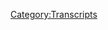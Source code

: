 {{DEFAULTSORT:
    #_TRANSCRIPT_0465:August 3-4, 2020
}}{{Transcript
    | title         = [[465: August 3-4, 2020]]
    | caption       = [https://knowledgefight.libsyn.com/465-august-3-4-2020 Listen to this episode on Libsyn]
    | episodeNumber = [[465: August 3-4, 2020|465]]
    | length        = 01:31:45
}}

{{MessageBox
    | header     = Warning: Bot Generated Content
    | text       = This transcript was automatically generated by transcription software and likely contains many mistakes and misattributions. Please check the audio for definitive quotes, attribution, and context.
    | image      = N3yvass4myg91.webp
    | imagewidth = 50px
    | id         = warning
}}

{{TranscriptBlock
    | name      = Unknown Speaker
    | timestamp = 00:00:00.000
    | text      = N-n-n-n-n-n-n-n-knowledgefight.
}}

{{TranscriptBlock
    | name      = Unknown Speaker
    | timestamp = 00:00:13.000
    | text      = Dan and Jordan, I am sweating.
}}

{{TranscriptBlock
    | name      = Unknown Speaker
    | timestamp = 00:00:18.000
    | text      = Knowledgefight.com, it's time to pray.
}}

{{TranscriptBlock
    | name      = Unknown Speaker
    | timestamp = 00:00:21.000
    | text      = I have great respect for knowledgefight.
}}

{{TranscriptBlock
    | name      = Unknown Speaker
    | timestamp = 00:00:24.000
    | text      = I'm sick of them posing as if they're the good guys saying,
}}

{{TranscriptBlock
    | name      = Unknown Speaker
    | timestamp = 00:00:27.000
    | text      = we are the bad guys, knowledgefight.
}}

{{TranscriptBlock
    | name      = Unknown Speaker
    | timestamp = 00:00:30.000
    | text      = Dan and Jordan, knowledgefight.
}}

{{TranscriptBlock
    | name      = Unknown Speaker
    | timestamp = 00:00:32.000
    | text      = Riddler, Riddler, Riddler.
}}

{{TranscriptBlock
    | name      = Unknown Speaker
    | timestamp = 00:00:34.000
    | text      = I need, I need money.
}}

{{TranscriptBlock
    | name      = Unknown Speaker
    | timestamp = 00:00:36.000
    | text      = Riddler, Riddler, Riddler.
}}

{{TranscriptBlock
    | name      = Unknown Speaker
    | timestamp = 00:00:39.000
    | text      = Andy and Kansas, Andy and, Andy, stop it.
}}

{{TranscriptBlock
    | name      = Unknown Speaker
    | timestamp = 00:00:42.000
    | text      = Andy and Kansas, Andy and Kansas.
}}

{{TranscriptBlock
    | name      = Unknown Speaker
    | timestamp = 00:00:45.000
    | text      = Andy, Andy, it's time to pray.
}}

{{TranscriptBlock
    | name      = Unknown Speaker
    | timestamp = 00:00:47.000
    | text      = Andy and Kansas, you're on the air.
}}

{{TranscriptBlock
    | name      = Unknown Speaker
    | timestamp = 00:00:48.000
    | text      = Thanks for holding us.
}}

{{TranscriptBlock
    | name      = Unknown Speaker
    | timestamp = 00:00:49.000
    | text      = Hello Alex, I'm a system caller.
}}

{{TranscriptBlock
    | name      = Unknown Speaker
    | timestamp = 00:00:51.000
    | text      = I'm a huge fan.
}}

{{TranscriptBlock
    | name      = Unknown Speaker
    | timestamp = 00:00:52.000
    | text      = I love your work.
}}

{{TranscriptBlock
    | name      = Unknown Speaker
    | timestamp = 00:00:53.000
    | text      = Knowledgefight.
}}

{{TranscriptBlock
    | name      = Unknown Speaker
    | timestamp = 00:00:54.000
    | text      = N-n-n-n-n-n-n-knowledgefight.com.
}}

{{TranscriptBlock
    | name      = Unknown Speaker
    | timestamp = 00:00:57.000
    | text      = I love you.
}}

{{TranscriptBlock
    | name      = Unknown Speaker
    | timestamp = 00:00:58.000
    | text      = Hey everybody, welcome back to Knowledgefight.
}}

{{TranscriptBlock
    | name      = Unknown Speaker
    | timestamp = 00:01:00.000
    | text      = I'm Dan.
}}

{{TranscriptBlock
    | name      = Unknown Speaker
    | timestamp = 00:01:01.000
    | text      = I'm Jordan.
}}

{{TranscriptBlock
    | name      = Unknown Speaker
    | timestamp = 00:01:02.000
    | text      = We're a couple dudes.
}}

{{TranscriptBlock
    | name      = Unknown Speaker
    | timestamp = 00:01:03.000
    | text      = I like to sit around drinking all the tea beverages
}}

{{TranscriptBlock
    | name      = Unknown Speaker
    | timestamp = 00:01:04.000
    | text      = and talk a little bit about Alex Jones.
}}

{{TranscriptBlock
    | name      = Unknown Speaker
    | timestamp = 00:01:05.000
    | text      = Oh, indeed we are Dan.
}}

{{TranscriptBlock
    | name      = Unknown Speaker
    | timestamp = 00:01:06.000
    | text      = Jordan.
}}

{{TranscriptBlock
    | name      = Unknown Speaker
    | timestamp = 00:01:07.000
    | text      = Dan.
}}

{{TranscriptBlock
    | name      = Unknown Speaker
    | timestamp = 00:01:08.000
    | text      = Jordan.
}}

{{TranscriptBlock
    | name      = Unknown Speaker
    | timestamp = 00:01:09.000
    | text      = Quick question for you.
}}

{{TranscriptBlock
    | name      = Unknown Speaker
    | timestamp = 00:01:10.000
    | text      = What's up?
}}

{{TranscriptBlock
    | name      = Unknown Speaker
    | timestamp = 00:01:11.000
    | text      = What's your bright spot today?
}}

{{TranscriptBlock
    | name      = Unknown Speaker
    | timestamp = 00:01:12.000
    | text      = Well, I was at the grocery store the other day.
}}

{{TranscriptBlock
    | name      = Unknown Speaker
    | timestamp = 00:01:14.000
    | text      = I went down to a grocery store and I was looking for some jalapenos.
}}

{{TranscriptBlock
    | name      = Unknown Speaker
    | timestamp = 00:01:17.000
    | text      = Right.
}}

{{TranscriptBlock
    | name      = Unknown Speaker
    | timestamp = 00:01:18.000
    | text      = Because I like to put some peppers on things.
}}

{{TranscriptBlock
    | name      = Unknown Speaker
    | timestamp = 00:01:20.000
    | text      = What did my little eyes spy?
}}

{{TranscriptBlock
    | name      = Unknown Speaker
    | timestamp = 00:01:23.000
    | text      = What?
}}

{{TranscriptBlock
    | name      = Unknown Speaker
    | timestamp = 00:01:24.000
    | text      = But a pepper that was very, very uncommon to find at grocery stores.
}}

{{TranscriptBlock
    | name      = Unknown Speaker
    | timestamp = 00:01:29.000
    | text      = All right.
}}

{{TranscriptBlock
    | name      = Unknown Speaker
    | timestamp = 00:01:30.000
    | text      = I found some Carolina Reapers.
}}

{{TranscriptBlock
    | name      = Unknown Speaker
    | timestamp = 00:01:31.000
    | text      = Carolina Reapers.
}}

{{TranscriptBlock
    | name      = Unknown Speaker
    | timestamp = 00:01:32.000
    | text      = Yes.
}}

{{TranscriptBlock
    | name      = Unknown Speaker
    | timestamp = 00:01:33.000
    | text      = Straight up Carolina Reapers.
}}

{{TranscriptBlock
    | name      = Unknown Speaker
    | timestamp = 00:01:34.000
    | text      = Yeah.
}}

{{TranscriptBlock
    | name      = Unknown Speaker
    | timestamp = 00:01:35.000
    | text      = It's very rare for me to see those outside of like a sauce or like a dried version.
}}

{{TranscriptBlock
    | name      = Unknown Speaker
    | timestamp = 00:01:39.000
    | text      = A specialty.
}}

{{TranscriptBlock
    | name      = Unknown Speaker
    | timestamp = 00:01:40.000
    | text      = Yeah, yeah, yeah, yeah.
}}

{{TranscriptBlock
    | name      = Unknown Speaker
    | timestamp = 00:01:41.000
    | text      = I've not seen those at grocery stores very much, so of course I got them.
}}

{{TranscriptBlock
    | name      = Unknown Speaker
    | timestamp = 00:01:45.000
    | text      = Of course.
}}

{{TranscriptBlock
    | name      = Unknown Speaker
    | timestamp = 00:01:46.000
    | text      = Of course.
}}

{{TranscriptBlock
    | name      = Unknown Speaker
    | timestamp = 00:01:47.000
    | text      = Put some on a pizza last night.
}}

{{TranscriptBlock
    | name      = Unknown Speaker
    | timestamp = 00:01:49.000
    | text      = How did it go?
}}

{{TranscriptBlock
    | name      = Unknown Speaker
    | timestamp = 00:01:51.000
    | text      = Very serious.
}}

{{TranscriptBlock
    | name      = Unknown Speaker
    | timestamp = 00:01:53.000
    | text      = It was a little more serious than I was expecting.
}}

{{TranscriptBlock
    | name      = Unknown Speaker
    | timestamp = 00:01:56.000
    | text      = I like the ambition of it.
}}

{{TranscriptBlock
    | name      = Unknown Speaker
    | timestamp = 00:01:58.000
    | text      = I just really like the ambition of putting a really hot thing.
}}

{{TranscriptBlock
    | name      = Unknown Speaker
    | timestamp = 00:02:02.000
    | text      = It was a frozen pizza, was it not?
}}

{{TranscriptBlock
    | name      = Unknown Speaker
    | timestamp = 00:02:04.000
    | text      = Yeah, it was.
}}

{{TranscriptBlock
    | name      = Unknown Speaker
    | timestamp = 00:02:05.000
    | text      = Yeah, of course.
}}

{{TranscriptBlock
    | name      = Unknown Speaker
    | timestamp = 00:02:06.000
    | text      = And I dealt with it quite casually in the lead up and then I should not have been so
}}

{{TranscriptBlock
    | name      = Unknown Speaker
    | timestamp = 00:02:12.000
    | text      = capricious.
}}

{{TranscriptBlock
    | name      = Unknown Speaker
    | timestamp = 00:02:13.000
    | text      = It was fine.
}}

{{TranscriptBlock
    | name      = Unknown Speaker
    | timestamp = 00:02:14.000
    | text      = It was very, very hot.
}}

{{TranscriptBlock
    | name      = Unknown Speaker
    | timestamp = 00:02:16.000
    | text      = Sure.
}}

{{TranscriptBlock
    | name      = Unknown Speaker
    | timestamp = 00:02:17.000
    | text      = Yeah.
}}

{{TranscriptBlock
    | name      = Unknown Speaker
    | timestamp = 00:02:18.000
    | text      = I feel that part okay, but with the... I did do some like... Some of that, like I
}}

{{TranscriptBlock
    | name      = Unknown Speaker
    | timestamp = 00:02:25.000
    | text      = was breathing and I was having an experience.
}}

{{TranscriptBlock
    | name      = Unknown Speaker
    | timestamp = 00:02:28.000
    | text      = Yeah, yeah, yeah, yeah.
}}

{{TranscriptBlock
    | name      = Unknown Speaker
    | timestamp = 00:02:29.000
    | text      = But the real problem was afterwards and not like... I'm not being gross in bathrooms.
}}

{{TranscriptBlock
    | name      = Unknown Speaker
    | timestamp = 00:02:34.000
    | text      = You're not being... Yeah, yeah, yeah.
}}

{{TranscriptBlock
    | name      = Unknown Speaker
    | timestamp = 00:02:35.000
    | text      = But like-
}}

{{TranscriptBlock
    | name      = Unknown Speaker
    | timestamp = 00:02:36.000
    | text      = This isn't scatological people.
}}

{{TranscriptBlock
    | name      = Unknown Speaker
    | timestamp = 00:02:37.000
    | text      = There were muscles in my torso that I felt like weirdly tight in.
}}

{{TranscriptBlock
    | name      = Unknown Speaker
    | timestamp = 00:02:43.000
    | text      = And I'm like, oh, there's something going on inside me that I'm unaware of.
}}

{{TranscriptBlock
    | name      = Unknown Speaker
    | timestamp = 00:02:47.000
    | text      = So it's like one of those stim pack ab machines.
}}

{{TranscriptBlock
    | name      = Unknown Speaker
    | timestamp = 00:02:51.000
    | text      = It was just pulsing your stomach muscles.
}}

{{TranscriptBlock
    | name      = Unknown Speaker
    | timestamp = 00:02:53.000
    | text      = It felt like the aftermath of something like that.
}}

{{TranscriptBlock
    | name      = Unknown Speaker
    | timestamp = 00:02:56.000
    | text      = Oh, man.
}}

{{TranscriptBlock
    | name      = Unknown Speaker
    | timestamp = 00:02:57.000
    | text      = It was wild.
}}

{{TranscriptBlock
    | name      = Unknown Speaker
    | timestamp = 00:02:58.000
    | text      = I'm going to eat another one at some point.
}}

{{TranscriptBlock
    | name      = Unknown Speaker
    | timestamp = 00:03:00.000
    | text      = Well, of course.
}}

{{TranscriptBlock
    | name      = Unknown Speaker
    | timestamp = 00:03:01.000
    | text      = What kind of fool would you be not to?
}}

{{TranscriptBlock
    | name      = Unknown Speaker
    | timestamp = 00:03:02.000
    | text      = Anyway, this is my way of explaining to you why I drank the iced tea that you left here.
}}

{{TranscriptBlock
    | name      = Unknown Speaker
    | timestamp = 00:03:06.000
    | text      = That was the emergency.
}}

{{TranscriptBlock
    | name      = Unknown Speaker
    | timestamp = 00:03:07.000
    | text      = You left a can of Ronald Palmer here last night or the other day and I had to chug it
}}

{{TranscriptBlock
    | name      = Unknown Speaker
    | timestamp = 00:03:13.000
    | text      = last night after eating a Carolina Reaper.
}}

{{TranscriptBlock
    | name      = Unknown Speaker
    | timestamp = 00:03:15.000
    | text      = I was wondering what emergency could necessitate a Arnold Palmer emergency, but now I get it.
}}

{{TranscriptBlock
    | name      = Unknown Speaker
    | timestamp = 00:03:22.000
    | text      = I understand.
}}

{{TranscriptBlock
    | name      = Unknown Speaker
    | timestamp = 00:03:23.000
    | text      = Yeah.
}}

{{TranscriptBlock
    | name      = Unknown Speaker
    | timestamp = 00:03:24.000
    | text      = It was the first thing I saw when I opened the fridge and just...
}}

{{TranscriptBlock
    | name      = Unknown Speaker
    | timestamp = 00:03:27.000
    | text      = Oh, man.
}}

{{TranscriptBlock
    | name      = Unknown Speaker
    | timestamp = 00:03:28.000
    | text      = What about you?
}}

{{TranscriptBlock
    | name      = Unknown Speaker
    | timestamp = 00:03:29.000
    | text      = Oh, but I mean, it's nice to have a ridiculously hot pepper.
}}

{{TranscriptBlock
    | name      = Unknown Speaker
    | timestamp = 00:03:32.000
    | text      = That's a bright spot.
}}

{{TranscriptBlock
    | name      = Unknown Speaker
    | timestamp = 00:03:33.000
    | text      = Yeah, yeah, yeah.
}}

{{TranscriptBlock
    | name      = Unknown Speaker
    | timestamp = 00:03:34.000
    | text      = That's great.
}}

{{TranscriptBlock
    | name      = Unknown Speaker
    | timestamp = 00:03:35.000
    | text      = My bright spot, Dan, is a piece of information that I discovered in my preparation for what
}}

{{TranscriptBlock
    | name      = Unknown Speaker
    | timestamp = 00:03:40.000
    | text      = I imagine will be, I don't know, the event of the century, which is my debate with Rand
}}

{{TranscriptBlock
    | name      = Unknown Speaker
    | timestamp = 00:03:47.000
    | text      = Paul, which he is still tragically refusing to accept.
}}

{{TranscriptBlock
    | name      = Unknown Speaker
    | timestamp = 00:03:51.000
    | text      = You might be pushing a little hard on this.
}}

{{TranscriptBlock
    | name      = Unknown Speaker
    | timestamp = 00:03:53.000
    | text      = No, I'm going hard.
}}

{{TranscriptBlock
    | name      = Unknown Speaker
    | timestamp = 00:03:54.000
    | text      = I might have seen a hundred tweets about this.
}}

{{TranscriptBlock
    | name      = Unknown Speaker
    | timestamp = 00:03:57.000
    | text      = All day.
}}

{{TranscriptBlock
    | name      = Unknown Speaker
    | timestamp = 00:03:58.000
    | text      = All day.
}}

{{TranscriptBlock
    | name      = Unknown Speaker
    | timestamp = 00:03:59.000
    | text      = I am just going to bother his social media manager for fun, but it turns out Rand Paul
}}

{{TranscriptBlock
    | name      = Unknown Speaker
    | timestamp = 00:04:04.000
    | text      = has kidnapped somebody, Dan.
}}

{{TranscriptBlock
    | name      = Unknown Speaker
    | timestamp = 00:04:05.000
    | text      = Is that right?
}}

{{TranscriptBlock
    | name      = Unknown Speaker
    | timestamp = 00:04:06.000
    | text      = Yeah.
}}

{{TranscriptBlock
    | name      = Unknown Speaker
    | timestamp = 00:04:07.000
    | text      = Did you know that?
}}

{{TranscriptBlock
    | name      = Unknown Speaker
    | timestamp = 00:04:08.000
    | text      = Allegedly?
}}

{{TranscriptBlock
    | name      = Unknown Speaker
    | timestamp = 00:04:09.000
    | text      = Allegedly.
}}

{{TranscriptBlock
    | name      = Unknown Speaker
    | timestamp = 00:04:10.000
    | text      = Totally confirmed.
}}

{{TranscriptBlock
    | name      = Unknown Speaker
    | timestamp = 00:04:11.000
    | text      = Allegedly.
}}

{{TranscriptBlock
    | name      = Unknown Speaker
    | timestamp = 00:04:12.000
    | text      = 100% confirmed by the person who was kidnapped.
}}

{{TranscriptBlock
    | name      = Unknown Speaker
    | timestamp = 00:04:14.000
    | text      = This is something that the kidnapping victim and Jordan are alleging.
}}

{{TranscriptBlock
    | name      = Unknown Speaker
    | timestamp = 00:04:17.720
    | text      = I have no part of this.
}}

{{TranscriptBlock
    | name      = Unknown Speaker
    | timestamp = 00:04:18.720
    | text      = No, it is not.
}}

{{TranscriptBlock
    | name      = Unknown Speaker
    | timestamp = 00:04:19.720
    | text      = It's published in GQ.
}}

{{TranscriptBlock
    | name      = Unknown Speaker
    | timestamp = 00:04:20.720
    | text      = I don't want to... Okay.
}}

{{TranscriptBlock
    | name      = Unknown Speaker
    | timestamp = 00:04:21.720
    | text      = Oh, yeah.
}}

{{TranscriptBlock
    | name      = Unknown Speaker
    | timestamp = 00:04:22.720
    | text      = GQ, a kidnapping victim, and Jordan are alleging this.
}}

{{TranscriptBlock
    | name      = Unknown Speaker
    | timestamp = 00:04:25.120
    | text      = As well as other outlets, but yeah, he kidnapped somebody when he was in college.
}}

{{TranscriptBlock
    | name      = Unknown Speaker
    | timestamp = 00:04:30.639
    | text      = He was a member of a anti-semitically named secret society.
}}

{{TranscriptBlock
    | name      = Unknown Speaker
    | timestamp = 00:04:36.839
    | text      = He and a friend kidnapped a woman, broke into her dorm room, blindfolded her, tied her up,
}}

{{TranscriptBlock
    | name      = Unknown Speaker
    | timestamp = 00:04:42.600
    | text      = took her to a second location, forced her, or actually just told her that she had to
}}

{{TranscriptBlock
    | name      = Unknown Speaker
    | timestamp = 00:04:47.920
    | text      = do bong hits.
}}

{{TranscriptBlock
    | name      = Unknown Speaker
    | timestamp = 00:04:49.660
    | text      = She had to, and then she didn't, and then they just took her to a river and told her
}}

{{TranscriptBlock
    | name      = Unknown Speaker
    | timestamp = 00:04:53.839
    | text      = to pray to Aqua Buddha, and that's the end of the story.
}}

{{TranscriptBlock
    | name      = Unknown Speaker
    | timestamp = 00:04:57.319
    | text      = Okay.
}}

{{TranscriptBlock
    | name      = Unknown Speaker
    | timestamp = 00:04:58.319
    | text      = Right?
}}

{{TranscriptBlock
    | name      = Unknown Speaker
    | timestamp = 00:04:59.319
    | text      = That's an interesting story.
}}

{{TranscriptBlock
    | name      = Unknown Speaker
    | timestamp = 00:05:00.540
    | text      = I don't know how this is going to entice him to debate you.
}}

{{TranscriptBlock
    | name      = Unknown Speaker
    | timestamp = 00:05:03.879
    | text      = Ah, no, no, no.
}}

{{TranscriptBlock
    | name      = Unknown Speaker
    | timestamp = 00:05:04.879
    | text      = I'm going to use it in my debate.
}}

{{TranscriptBlock
    | name      = Unknown Speaker
    | timestamp = 00:05:06.920
    | text      = Okay.
}}

{{TranscriptBlock
    | name      = Unknown Speaker
    | timestamp = 00:05:07.920
    | text      = That will be there.
}}

{{TranscriptBlock
    | name      = Unknown Speaker
    | timestamp = 00:05:08.920
    | text      = He is a kidnapper.
}}

{{TranscriptBlock
    | name      = Unknown Speaker
    | timestamp = 00:05:09.920
    | text      = Well, you still need to get that coward to agree.
}}

{{TranscriptBlock
    | name      = Unknown Speaker
    | timestamp = 00:05:10.920
    | text      = Well, I mean... I think we're on day 14 of no response.
}}

{{TranscriptBlock
    | name      = Unknown Speaker
    | timestamp = 00:05:14.600
    | text      = It might be two weeks.
}}

{{TranscriptBlock
    | name      = Unknown Speaker
    | timestamp = 00:05:15.600
    | text      = It may even be day 15.
}}

{{TranscriptBlock
    | name      = Unknown Speaker
    | timestamp = 00:05:16.600
    | text      = Yeah, yeah, yeah.
}}

{{TranscriptBlock
    | name      = Unknown Speaker
    | timestamp = 00:05:17.600
    | text      = I don't think that there will be any... It's an inevitability, honestly.
}}

{{TranscriptBlock
    | name      = Unknown Speaker
    | timestamp = 00:05:20.480
    | text      = Yeah, certainly.
}}

{{TranscriptBlock
    | name      = Unknown Speaker
    | timestamp = 00:05:21.480
    | text      = Yeah, there's no... Much like the passing of the season.
}}

{{TranscriptBlock
    | name      = Unknown Speaker
    | timestamp = 00:05:23.959
    | text      = Sure.
}}

{{TranscriptBlock
    | name      = Unknown Speaker
    | timestamp = 00:05:24.959
    | text      = Yeah, yeah, yeah, yeah.
}}

{{TranscriptBlock
    | name      = Unknown Speaker
    | timestamp = 00:05:25.959
    | text      = The eventuality of Rand Paul accepting your challenge to debate.
}}

{{TranscriptBlock
    | name      = Unknown Speaker
    | timestamp = 00:05:28.879
    | text      = We may be running for president against each other.
}}

{{TranscriptBlock
    | name      = Unknown Speaker
    | timestamp = 00:05:31.000
    | text      = We may have to debate there.
}}

{{TranscriptBlock
    | name      = Unknown Speaker
    | timestamp = 00:05:32.000
    | text      = I could see that.
}}

{{TranscriptBlock
    | name      = Unknown Speaker
    | timestamp = 00:05:33.000
    | text      = I could see that happening.
}}

{{TranscriptBlock
    | name      = Unknown Speaker
    | timestamp = 00:05:34.000
    | text      = So, Jordan, today-
}}

{{TranscriptBlock
    | name      = Unknown Speaker
    | timestamp = 00:05:35.000
    | text      = Yes, sir.
}}

{{TranscriptBlock
    | name      = Unknown Speaker
    | timestamp = 00:05:36.000
    | text      = We got an interesting episode to go over.
}}

{{TranscriptBlock
    | name      = Unknown Speaker
    | timestamp = 00:05:37.000
    | text      = We're going to be talking about August 3rd and 4th, 2020.
}}

{{TranscriptBlock
    | name      = Unknown Speaker
    | timestamp = 00:05:39.160
    | text      = I'm Dan.
}}

{{TranscriptBlock
    | name      = Unknown Speaker
    | timestamp = 00:05:40.160
    | text      = This is 2020.
}}

{{TranscriptBlock
    | name      = Unknown Speaker
    | timestamp = 00:05:41.160
    | text      = Damn it.
}}

{{TranscriptBlock
    | name      = Unknown Speaker
    | timestamp = 00:05:42.160
    | text      = August 4th, 2020 is a fucking train wreck.
}}

{{TranscriptBlock
    | name      = Unknown Speaker
    | timestamp = 00:05:46.920
    | text      = It is a disaster on levels that I... Not from a, like, Alex is out of control kind of
}}

{{TranscriptBlock
    | name      = Unknown Speaker
    | timestamp = 00:05:53.680
    | text      = perspective or anything like that.
}}

{{TranscriptBlock
    | name      = Unknown Speaker
    | timestamp = 00:05:56.000
    | text      = It is just a... Oof, man.
}}

{{TranscriptBlock
    | name      = Unknown Speaker
    | timestamp = 00:05:58.399
    | text      = Pack it in, Alex.
}}

{{TranscriptBlock
    | name      = Unknown Speaker
    | timestamp = 00:05:59.399
    | text      = Oh, boy.
}}

{{TranscriptBlock
    | name      = Unknown Speaker
    | timestamp = 00:06:00.399
    | text      = You should quit.
}}

{{TranscriptBlock
    | name      = Unknown Speaker
    | timestamp = 00:06:01.399
    | text      = This is... You're not doing your job anymore.
}}

{{TranscriptBlock
    | name      = Unknown Speaker
    | timestamp = 00:06:02.399
    | text      = All right.
}}

{{TranscriptBlock
    | name      = Unknown Speaker
    | timestamp = 00:06:03.399
    | text      = And I'm excited to get down to business on that.
}}

{{TranscriptBlock
    | name      = Unknown Speaker
    | timestamp = 00:06:05.860
    | text      = But before we do, let's take a little moment to say thank you to some folks who have signed
}}

{{TranscriptBlock
    | name      = Unknown Speaker
    | timestamp = 00:06:08.899
    | text      = up and are supporting the show.
}}

{{TranscriptBlock
    | name      = Unknown Speaker
    | timestamp = 00:06:10.199
    | text      = So, first we got Bonnie YR.
}}

{{TranscriptBlock
    | name      = Unknown Speaker
    | timestamp = 00:06:13.199
    | text      = Thank you so much.
}}

{{TranscriptBlock
    | name      = Unknown Speaker
    | timestamp = 00:06:14.199
    | text      = You are now a policy wonk.
}}

{{TranscriptBlock
    | name      = Unknown Speaker
    | timestamp = 00:06:15.199
    | text      = I'm a policy wonk.
}}

{{TranscriptBlock
    | name      = Unknown Speaker
    | timestamp = 00:06:16.199
    | text      = Thanks, Bonnie!
}}

{{TranscriptBlock
    | name      = Unknown Speaker
    | timestamp = 00:06:17.199
    | text      = Thank you.
}}

{{TranscriptBlock
    | name      = Unknown Speaker
    | timestamp = 00:06:18.199
    | text      = Next Dave A. Thank you so much.
}}

{{TranscriptBlock
    | name      = Unknown Speaker
    | timestamp = 00:06:19.199
    | text      = You are now a policy wonk.
}}

{{TranscriptBlock
    | name      = Unknown Speaker
    | timestamp = 00:06:20.199
    | text      = I'm a policy wonk.
}}

{{TranscriptBlock
    | name      = Unknown Speaker
    | timestamp = 00:06:21.199
    | text      = Thanks Dave.
}}

{{TranscriptBlock
    | name      = Unknown Speaker
    | timestamp = 00:06:22.199
    | text      = Thank you.
}}

{{TranscriptBlock
    | name      = Unknown Speaker
    | timestamp = 00:06:23.199
    | text      = Next Michael H. Thank you so much.
}}

{{TranscriptBlock
    | name      = Unknown Speaker
    | timestamp = 00:06:24.199
    | text      = You are now a policy wonk.
}}

{{TranscriptBlock
    | name      = Unknown Speaker
    | timestamp = 00:06:25.240
    | text      = I'm a policy wonk.
}}

{{TranscriptBlock
    | name      = Unknown Speaker
    | timestamp = 00:06:26.540
    | text      = Thanks Michael.
}}

{{TranscriptBlock
    | name      = Unknown Speaker
    | timestamp = 00:06:27.540
    | text      = Mikey.
}}

{{TranscriptBlock
    | name      = Unknown Speaker
    | timestamp = 00:06:28.540
    | text      = Thank you.
}}

{{TranscriptBlock
    | name      = Unknown Speaker
    | timestamp = 00:06:29.540
    | text      = Next Ugly Barnacle.
}}

{{TranscriptBlock
    | name      = Unknown Speaker
    | timestamp = 00:06:30.540
    | text      = Thank you so much.
}}

{{TranscriptBlock
    | name      = Unknown Speaker
    | timestamp = 00:06:31.540
    | text      = You are now a policy wonk.
}}

{{TranscriptBlock
    | name      = Unknown Speaker
    | timestamp = 00:06:32.540
    | text      = Thank you so much, Ugly Barnacle.
}}

{{TranscriptBlock
    | name      = Unknown Speaker
    | timestamp = 00:06:34.540
    | text      = Next, Joel, thank you so much, you are now a policy wonk.
}}

{{TranscriptBlock
    | name      = Unknown Speaker
    | timestamp = 00:06:36.540
    | text      = I'm a policy wonk.
}}

{{TranscriptBlock
    | name      = Unknown Speaker
    | timestamp = 00:06:38.540
    | text      = Thanks, Joel!
}}

{{TranscriptBlock
    | name      = Unknown Speaker
    | timestamp = 00:06:39.540
    | text      = Next, Lee B, thank you so much, you are now a policy wonk.
}}

{{TranscriptBlock
    | name      = Unknown Speaker
    | timestamp = 00:06:41.540
    | text      = I'm a policy wonk.
}}

{{TranscriptBlock
    | name      = Unknown Speaker
    | timestamp = 00:06:42.540
    | text      = Thank you, Lee B.
}}

{{TranscriptBlock
    | name      = Unknown Speaker
    | timestamp = 00:06:44.540
    | text      = Thank you, next, Minda, thank you so much, you are now a policy wonk.
}}

{{TranscriptBlock
    | name      = Unknown Speaker
    | timestamp = 00:06:47.540
    | text      = I'm a policy wonk.
}}

{{TranscriptBlock
    | name      = Unknown Speaker
    | timestamp = 00:06:48.540
    | text      = Thanks, Minda!
}}

{{TranscriptBlock
    | name      = Unknown Speaker
    | timestamp = 00:06:49.540
    | text      = Thank you!
}}

{{TranscriptBlock
    | name      = Unknown Speaker
    | timestamp = 00:06:50.540
    | text      = And finally, I'd like to say thank you to a couple of people who donated on an elevated level, we appreciate that very much.
}}

{{TranscriptBlock
    | name      = Unknown Speaker
    | timestamp = 00:06:54.540
    | text      = So first of all, Michael and Amy combined, thank you so much, you are now a technocrat.
}}

{{TranscriptBlock
    | name      = Unknown Speaker
    | timestamp = 00:06:58.540
    | text      = And Andrew Kay, thank you so much, you are now a technocrat.
}}

{{TranscriptBlock
    | name      = Unknown Speaker
    | timestamp = 00:07:02.540
    | text      = I'm a policy wonk.
}}

{{TranscriptBlock
    | name      = Unknown Speaker
    | timestamp = 00:07:03.540
    | text      = Crikey, mate, that's fantastic, have yourself a brew.
}}

{{TranscriptBlock
    | name      = Unknown Speaker
    | timestamp = 00:07:06.540
    | text      = How's your 401k doing, bro?
}}

{{TranscriptBlock
    | name      = Unknown Speaker
    | timestamp = 00:07:08.540
    | text      = Alright, we gotta go full tilt boogie on this, Watson, alright?
}}

{{TranscriptBlock
    | name      = Unknown Speaker
    | timestamp = 00:07:10.540
    | text      = Let's just get down to business. We ain't making that money off that heroin.
}}

{{TranscriptBlock
    | name      = Unknown Speaker
    | timestamp = 00:07:13.540
    | text      = Why are you pimps so good?
}}

{{TranscriptBlock
    | name      = Unknown Speaker
    | timestamp = 00:07:15.540
    | text      = My neck is freakishly large.
}}

{{TranscriptBlock
    | name      = Unknown Speaker
    | timestamp = 00:07:17.540
    | text      = I declare info war on you.
}}

{{TranscriptBlock
    | name      = Unknown Speaker
    | timestamp = 00:07:20.540
    | text      = Thank you so much, Michael and Amy, and thank you so much, Andrew Kay.
}}

{{TranscriptBlock
    | name      = Unknown Speaker
    | timestamp = 00:07:23.540
    | text      = Yes, thank you very much, all of you.
}}

{{TranscriptBlock
    | name      = Unknown Speaker
    | timestamp = 00:07:25.540
    | text      = Yeah, if you're out there listening, you're thinking, hey, Dan, Jordan, Dan, Jordan, you guys, I like what you do, I'd like to support the show.
}}

{{TranscriptBlock
    | name      = Unknown Speaker
    | timestamp = 00:07:31.540
    | text      = You can do that by going to our website, knowledgefight.com, clicking the button that says support the show, we would appreciate it.
}}

{{TranscriptBlock
    | name      = Unknown Speaker
    | timestamp = 00:07:35.540
    | text      = We would.
}}

{{TranscriptBlock
    | name      = Unknown Speaker
    | timestamp = 00:07:36.540
    | text      = Yeah, or you could take that generosity, break it up from the stems of it.
}}

{{TranscriptBlock
    | name      = Unknown Speaker
    | timestamp = 00:07:43.540
    | text      = Okay, I was worried that you were rolling a joint right now.
}}

{{TranscriptBlock
    | name      = Unknown Speaker
    | timestamp = 00:07:46.540
    | text      = That's what I was doing.
}}

{{TranscriptBlock
    | name      = Unknown Speaker
    | timestamp = 00:07:47.540
    | text      = That's what I thought you were doing.
}}

{{TranscriptBlock
    | name      = Unknown Speaker
    | timestamp = 00:07:48.540
    | text      = Yeah, roll that generosity up into a spliff.
}}

{{TranscriptBlock
    | name      = Unknown Speaker
    | timestamp = 00:07:50.540
    | text      = Get a little, yeah, sprinkle a little something on top of it, too, for fun.
}}

{{TranscriptBlock
    | name      = Unknown Speaker
    | timestamp = 00:07:54.540
    | text      = Pass it around to a local charity area that's helping people.
}}

{{TranscriptBlock
    | name      = Unknown Speaker
    | timestamp = 00:07:57.540
    | text      = Puff, puff.
}}

{{TranscriptBlock
    | name      = Unknown Speaker
    | timestamp = 00:07:59.540
    | text      = Charity.
}}

{{TranscriptBlock
    | name      = Unknown Speaker
    | timestamp = 00:08:01.540
    | text      = So, Jordan, before we jump in here, here is an out of context drop from today's show.
}}

{{TranscriptBlock
    | name      = Unknown Speaker
    | timestamp = 00:08:06.540
    | text      = Hey, I need a t-shirt that says, this honky ain't voting for no donkey.
}}

{{TranscriptBlock
    | name      = Unknown Speaker
    | timestamp = 00:08:11.540
    | text      = Okay.
}}

{{TranscriptBlock
    | name      = Unknown Speaker
    | timestamp = 00:08:12.540
    | text      = Flash forward to six months from now, Alex is selling a, this honky ain't voting for a donkey.
}}

{{TranscriptBlock
    | name      = Unknown Speaker
    | timestamp = 00:08:18.540
    | text      = I don't know, that might be too bad even for him.
}}

{{TranscriptBlock
    | name      = Unknown Speaker
    | timestamp = 00:08:20.540
    | text      = Actually, six months is probably too late.
}}

{{TranscriptBlock
    | name      = Unknown Speaker
    | timestamp = 00:08:22.540
    | text      = Yeah, I give it a week.
}}

{{TranscriptBlock
    | name      = Unknown Speaker
    | timestamp = 00:08:23.540
    | text      = I don't know.
}}

{{TranscriptBlock
    | name      = Unknown Speaker
    | timestamp = 00:08:24.540
    | text      = Week and a half.
}}

{{TranscriptBlock
    | name      = Unknown Speaker
    | timestamp = 00:08:25.540
    | text      = I feel like Alex is going to be like, I don't have any better ideas.
}}

{{TranscriptBlock
    | name      = Unknown Speaker
    | timestamp = 00:08:28.540
    | text      = Yeah, that's probably fair.
}}

{{TranscriptBlock
    | name      = Unknown Speaker
    | timestamp = 00:08:29.540
    | text      = Oh, no, this is fucking do it.
}}

{{TranscriptBlock
    | name      = Unknown Speaker
    | timestamp = 00:08:31.540
    | text      = So, we start on the third here on Monday, and Alex, I'm going to just give you this in advance.
}}

{{TranscriptBlock
    | name      = Unknown Speaker
    | timestamp = 00:08:38.539
    | text      = Sure.
}}

{{TranscriptBlock
    | name      = Unknown Speaker
    | timestamp = 00:08:39.539
    | text      = In no way takes responsibility for stopping the Antifa attacks that were alleged to have
}}

{{TranscriptBlock
    | name      = Unknown Speaker
    | timestamp = 00:08:44.539
    | text      = been supposed to happen over the weekend.
}}

{{TranscriptBlock
    | name      = Unknown Speaker
    | timestamp = 00:08:46.539
    | text      = Okay.
}}

{{TranscriptBlock
    | name      = Unknown Speaker
    | timestamp = 00:08:47.539
    | text      = And also does not even bring up that they didn't happen.
}}

{{TranscriptBlock
    | name      = Unknown Speaker
    | timestamp = 00:08:49.539
    | text      = Not even a little bit.
}}

{{TranscriptBlock
    | name      = Unknown Speaker
    | timestamp = 00:08:50.539
    | text      = Nope.
}}

{{TranscriptBlock
    | name      = Unknown Speaker
    | timestamp = 00:08:51.539
    | text      = That seems really important to at least mention, though.
}}

{{TranscriptBlock
    | name      = Unknown Speaker
    | timestamp = 00:08:53.539
    | text      = He spent days building up a narrative about how Antifa was going to take over police stations
}}

{{TranscriptBlock
    | name      = Unknown Speaker
    | timestamp = 00:08:59.539
    | text      = in multiple states.
}}

{{TranscriptBlock
    | name      = Unknown Speaker
    | timestamp = 00:09:00.539
    | text      = Yeah.
}}

{{TranscriptBlock
    | name      = Unknown Speaker
    | timestamp = 00:09:01.539
    | text      = And they did.
}}

{{TranscriptBlock
    | name      = Unknown Speaker
    | timestamp = 00:09:02.539
    | text      = Based on exaggerations that he took from a Boogaloo Facebook group, allegedly.
}}

{{TranscriptBlock
    | name      = Unknown Speaker
    | timestamp = 00:09:07.539
    | text      = I don't even know if there was anything on that Facebook group worth getting up at arms about.
}}

{{TranscriptBlock
    | name      = Unknown Speaker
    | timestamp = 00:09:12.539
    | text      = I have no idea.
}}

{{TranscriptBlock
    | name      = Unknown Speaker
    | timestamp = 00:09:13.539
    | text      = Does it matter?
}}

{{TranscriptBlock
    | name      = Unknown Speaker
    | timestamp = 00:09:14.539
    | text      = So, yeah, anyway, that all fizzled out and we got nothing.
}}

{{TranscriptBlock
    | name      = Unknown Speaker
    | timestamp = 00:09:17.539
    | text      = All right.
}}

{{TranscriptBlock
    | name      = Unknown Speaker
    | timestamp = 00:09:18.539
    | text      = So, I assume he's going to remove a computer chip from someone today.
}}

{{TranscriptBlock
    | name      = Unknown Speaker
    | timestamp = 00:09:20.539
    | text      = No, no.
}}

{{TranscriptBlock
    | name      = Unknown Speaker
    | timestamp = 00:09:21.539
    | text      = He's going to start a podcast.
}}

{{TranscriptBlock
    | name      = Unknown Speaker
    | timestamp = 00:09:22.539
    | text      = Sure.
}}

{{TranscriptBlock
    | name      = Unknown Speaker
    | timestamp = 00:09:23.539
    | text      = You know, I've thought about doing a podcast once a week where I don't speak from my own
}}

{{TranscriptBlock
    | name      = Unknown Speaker
    | timestamp = 00:09:33.539
    | text      = analysis of the world, but where I only highlight articles and make that the podcast reading
}}

{{TranscriptBlock
    | name      = Unknown Speaker
    | timestamp = 00:09:41.539
    | text      = different sections of articles on air and different video clips.
}}

{{TranscriptBlock
    | name      = Unknown Speaker
    | timestamp = 00:09:45.539
    | text      = And I intend to do that.
}}

{{TranscriptBlock
    | name      = Unknown Speaker
    | timestamp = 00:09:47.539
    | text      = I intend to launch a podcast, too, with callers unless there's a show.
}}

{{TranscriptBlock
    | name      = Unknown Speaker
    | timestamp = 00:09:52.539
    | text      = We know.
}}

{{TranscriptBlock
    | name      = Unknown Speaker
    | timestamp = 00:09:53.539
    | text      = We know.
}}

{{TranscriptBlock
    | name      = Unknown Speaker
    | timestamp = 00:09:54.539
    | text      = You intend to do that.
}}

{{TranscriptBlock
    | name      = Unknown Speaker
    | timestamp = 00:09:55.539
    | text      = You've intended to do that for about the amount of time that we've been doing a show.
}}

{{TranscriptBlock
    | name      = Unknown Speaker
    | timestamp = 00:09:58.539
    | text      = Yeah.
}}

{{TranscriptBlock
    | name      = Unknown Speaker
    | timestamp = 00:09:59.539
    | text      = Yeah.
}}

{{TranscriptBlock
    | name      = Unknown Speaker
    | timestamp = 00:10:00.539
    | text      = What was it called?
}}

{{TranscriptBlock
    | name      = Unknown Speaker
    | timestamp = 00:10:01.539
    | text      = The Audiobook of the News?
}}

{{TranscriptBlock
    | name      = Unknown Speaker
    | timestamp = 00:10:02.539
    | text      = Was that it?
}}

{{TranscriptBlock
    | name      = Unknown Speaker
    | timestamp = 00:10:03.539
    | text      = Something or other.
}}

{{TranscriptBlock
    | name      = Unknown Speaker
    | timestamp = 00:10:04.539
    | text      = Yeah.
}}

{{TranscriptBlock
    | name      = Unknown Speaker
    | timestamp = 00:10:05.539
    | text      = So, his other idea, the other big idea is I'm going to do a show where I just read headlines.
}}

{{TranscriptBlock
    | name      = Unknown Speaker
    | timestamp = 00:10:10.539
    | text      = Yeah.
}}

{{TranscriptBlock
    | name      = Unknown Speaker
    | timestamp = 00:10:11.539
    | text      = And that's different.
}}

{{TranscriptBlock
    | name      = Unknown Speaker
    | timestamp = 00:10:13.539
    | text      = Because it wouldn't have the parts where he screams.
}}

{{TranscriptBlock
    | name      = Unknown Speaker
    | timestamp = 00:10:16.539
    | text      = Oh, it wouldn't?
}}

{{TranscriptBlock
    | name      = Unknown Speaker
    | timestamp = 00:10:18.539
    | text      = It would.
}}

{{TranscriptBlock
    | name      = Unknown Speaker
    | timestamp = 00:10:19.539
    | text      = Yeah.
}}

{{TranscriptBlock
    | name      = Unknown Speaker
    | timestamp = 00:10:20.539
    | text      = Undoubtedly, it would be the exact same show.
}}

{{TranscriptBlock
    | name      = Unknown Speaker
    | timestamp = 00:10:21.539
    | text      = So, he would just do a show.
}}

{{TranscriptBlock
    | name      = Unknown Speaker
    | timestamp = 00:10:22.539
    | text      = He would just release it as a podcast.
}}

{{TranscriptBlock
    | name      = Unknown Speaker
    | timestamp = 00:10:23.539
    | text      = Ah, I think about doing a podcast.
}}

{{TranscriptBlock
    | name      = Unknown Speaker
    | timestamp = 00:10:25.539
    | text      = He could just stop there.
}}

{{TranscriptBlock
    | name      = Unknown Speaker
    | timestamp = 00:10:27.539
    | text      = He only knows how to do one thing.
}}

{{TranscriptBlock
    | name      = Unknown Speaker
    | timestamp = 00:10:29.539
    | text      = Yeah.
}}

{{TranscriptBlock
    | name      = Unknown Speaker
    | timestamp = 00:10:30.539
    | text      = So, in honor of this idea for this podcast that he has, Alex decides, I'm just going
}}

{{TranscriptBlock
    | name      = Unknown Speaker
    | timestamp = 00:10:35.539
    | text      = to read headlines for the rest of this segment.
}}

{{TranscriptBlock
    | name      = Unknown Speaker
    | timestamp = 00:10:37.539
    | text      = This is cheating.
}}

{{TranscriptBlock
    | name      = Unknown Speaker
    | timestamp = 00:10:38.539
    | text      = We've got a lot of things that are important that need to be done.
}}

{{TranscriptBlock
    | name      = Unknown Speaker
    | timestamp = 00:10:41.539
    | text      = And a lot of it's because they're facets of the show I've always wanted to do that
}}

{{TranscriptBlock
    | name      = Unknown Speaker
    | timestamp = 00:10:47.539
    | text      = I've never had the will to do.
}}

{{TranscriptBlock
    | name      = Unknown Speaker
    | timestamp = 00:10:49.539
    | text      = Let's see today.
}}

{{TranscriptBlock
    | name      = Unknown Speaker
    | timestamp = 00:10:50.539
    | text      = Reading?
}}

{{TranscriptBlock
    | name      = Unknown Speaker
    | timestamp = 00:10:51.539
    | text      = If I could spend the next nine minutes left in this segment just reading headlines.
}}

{{TranscriptBlock
    | name      = Unknown Speaker
    | timestamp = 00:11:01.039
    | text      = He ends up making it.
}}

{{TranscriptBlock
    | name      = Unknown Speaker
    | timestamp = 00:11:02.740
    | text      = I mean, he does frequently interject with his own analysis and stuff.
}}

{{TranscriptBlock
    | name      = Unknown Speaker
    | timestamp = 00:11:06.539
    | text      = Well, sure.
}}

{{TranscriptBlock
    | name      = Unknown Speaker
    | timestamp = 00:11:07.539
    | text      = Okay.
}}

{{TranscriptBlock
    | name      = Unknown Speaker
    | timestamp = 00:11:08.539
    | text      = What have you proven?
}}

{{TranscriptBlock
    | name      = Unknown Speaker
    | timestamp = 00:11:09.539
    | text      = He can do it.
}}

{{TranscriptBlock
    | name      = Unknown Speaker
    | timestamp = 00:11:10.539
    | text      = He can point to completely disjointed, unconnected headlines.
}}

{{TranscriptBlock
    | name      = Unknown Speaker
    | timestamp = 00:11:14.539
    | text      = Yes.
}}

{{TranscriptBlock
    | name      = Unknown Speaker
    | timestamp = 00:11:15.539
    | text      = And no analysis of it.
}}

{{TranscriptBlock
    | name      = Unknown Speaker
    | timestamp = 00:11:17.539
    | text      = Right.
}}

{{TranscriptBlock
    | name      = Unknown Speaker
    | timestamp = 00:11:18.539
    | text      = No context.
}}

{{TranscriptBlock
    | name      = Unknown Speaker
    | timestamp = 00:11:19.539
    | text      = No.
}}

{{TranscriptBlock
    | name      = Unknown Speaker
    | timestamp = 00:11:20.539
    | text      = What do you need it for?
}}

{{TranscriptBlock
    | name      = Unknown Speaker
    | timestamp = 00:11:21.539
    | text      = Man, it's bad.
}}

{{TranscriptBlock
    | name      = Unknown Speaker
    | timestamp = 00:11:22.539
    | text      = It's really bad.
}}

{{TranscriptBlock
    | name      = Unknown Speaker
    | timestamp = 00:11:23.539
    | text      = It is lethargic.
}}

{{TranscriptBlock
    | name      = Unknown Speaker
    | timestamp = 00:11:25.840
    | text      = You can tell the audio's a little bit weird.
}}

{{TranscriptBlock
    | name      = Unknown Speaker
    | timestamp = 00:11:27.539
    | text      = Yeah.
}}

{{TranscriptBlock
    | name      = Unknown Speaker
    | timestamp = 00:11:28.539
    | text      = There's a strange hum in the background.
}}

{{TranscriptBlock
    | name      = Unknown Speaker
    | timestamp = 00:11:30.539
    | text      = Something is not quite right.
}}

{{TranscriptBlock
    | name      = Unknown Speaker
    | timestamp = 00:11:32.139
    | text      = And it's all disconnected.
}}

{{TranscriptBlock
    | name      = Unknown Speaker
    | timestamp = 00:11:33.139
    | text      = Yeah.
}}

{{TranscriptBlock
    | name      = Unknown Speaker
    | timestamp = 00:11:34.139
    | text      = Like I said, these headlines, a lot of them have nothing to do with each other, but because
}}

{{TranscriptBlock
    | name      = Unknown Speaker
    | timestamp = 00:11:37.299
    | text      = of the way Alex's mind works, he wants everything to connect and make sense.
}}

{{TranscriptBlock
    | name      = Unknown Speaker
    | timestamp = 00:11:41.240
    | text      = You can feel him having trouble just reading a bunch of headlines of stories he hasn't
}}

{{TranscriptBlock
    | name      = Unknown Speaker
    | timestamp = 00:11:45.139
    | text      = read.
}}

{{TranscriptBlock
    | name      = Unknown Speaker
    | timestamp = 00:11:46.139
    | text      = Sure.
}}

{{TranscriptBlock
    | name      = Unknown Speaker
    | timestamp = 00:11:47.139
    | text      = I mean, like, I don't know.
}}

{{TranscriptBlock
    | name      = Unknown Speaker
    | timestamp = 00:11:48.139
    | text      = I like the idea that now Doomscarling, you can also get an audio format of just looking
}}

{{TranscriptBlock
    | name      = Unknown Speaker
    | timestamp = 00:11:53.360
    | text      = at headlines, feeling miserable.
}}

{{TranscriptBlock
    | name      = Unknown Speaker
    | timestamp = 00:11:55.340
    | text      = Yeah.
}}

{{TranscriptBlock
    | name      = Unknown Speaker
    | timestamp = 00:11:56.340
    | text      = But also just the impulse to be like, this is all about the same thing.
}}

{{TranscriptBlock
    | name      = Unknown Speaker
    | timestamp = 00:12:02.659
    | text      = So on our last episode, we found that Rob Doo, incompetent deposition expert, incompetent
}}

{{TranscriptBlock
    | name      = Unknown Speaker
    | timestamp = 00:12:09.159
    | text      = news director.
}}

{{TranscriptBlock
    | name      = Unknown Speaker
    | timestamp = 00:12:10.159
    | text      = Sure.
}}

{{TranscriptBlock
    | name      = Unknown Speaker
    | timestamp = 00:12:11.159
    | text      = Real weirdo.
}}

{{TranscriptBlock
    | name      = Unknown Speaker
    | timestamp = 00:12:12.159
    | text      = Right.
}}

{{TranscriptBlock
    | name      = Unknown Speaker
    | timestamp = 00:12:13.159
    | text      = Drunk at CPAC.
}}

{{TranscriptBlock
    | name      = Unknown Speaker
    | timestamp = 00:12:14.159
    | text      = Right.
}}

{{TranscriptBlock
    | name      = Unknown Speaker
    | timestamp = 00:12:15.159
    | text      = Do you have anything nice to say about him?
}}

{{TranscriptBlock
    | name      = Unknown Speaker
    | timestamp = 00:12:17.259
    | text      = Drunk at CPAC.
}}

{{TranscriptBlock
    | name      = Unknown Speaker
    | timestamp = 00:12:18.259
    | text      = OK.
}}

{{TranscriptBlock
    | name      = Unknown Speaker
    | timestamp = 00:12:19.259
    | text      = Well, that's not bad.
}}

{{TranscriptBlock
    | name      = Unknown Speaker
    | timestamp = 00:12:20.259
    | text      = Yeah.
}}

{{TranscriptBlock
    | name      = Unknown Speaker
    | timestamp = 00:12:21.259
    | text      = That's the only way you could get through it.
}}

{{TranscriptBlock
    | name      = Unknown Speaker
    | timestamp = 00:12:22.259
    | text      = That's human.
}}

{{TranscriptBlock
    | name      = Unknown Speaker
    | timestamp = 00:12:23.259
    | text      = Yeah.
}}

{{TranscriptBlock
    | name      = Unknown Speaker
    | timestamp = 00:12:24.259
    | text      = Yeah.
}}

{{TranscriptBlock
    | name      = Unknown Speaker
    | timestamp = 00:12:25.259
    | text      = He's hired a statistician to fudge some numbers.
}}

{{TranscriptBlock
    | name      = Unknown Speaker
    | timestamp = 00:12:26.259
    | text      = So we're still going on statistician.
}}

{{TranscriptBlock
    | name      = Unknown Speaker
    | timestamp = 00:12:27.700
    | text      = Oh, yes.
}}

{{TranscriptBlock
    | name      = Unknown Speaker
    | timestamp = 00:12:28.700
    | text      = The idea of the covid death is going up when flu deaths go down.
}}

{{TranscriptBlock
    | name      = Unknown Speaker
    | timestamp = 00:12:33.779
    | text      = Right.
}}

{{TranscriptBlock
    | name      = Unknown Speaker
    | timestamp = 00:12:34.779
    | text      = And then let's move on over here.
}}

{{TranscriptBlock
    | name      = Unknown Speaker
    | timestamp = 00:12:36.820
    | text      = Scamdemic CDC stats show flu deaths dropped as covid deaths increased at the exact number
}}

{{TranscriptBlock
    | name      = Unknown Speaker
    | timestamp = 00:12:42.460
    | text      = in every state following NIH guidelines.
}}

{{TranscriptBlock
    | name      = Unknown Speaker
    | timestamp = 00:12:45.659
    | text      = And we've had a statistician actually get their own numbers and put it all together.
}}

{{TranscriptBlock
    | name      = Unknown Speaker
    | timestamp = 00:12:51.519
    | text      = So that's an example of him not just reading a headline.
}}

{{TranscriptBlock
    | name      = Unknown Speaker
    | timestamp = 00:12:53.980
    | text      = And if he was just reading a headline, it would have been an Infowars headline.
}}

{{TranscriptBlock
    | name      = Unknown Speaker
    | timestamp = 00:12:58.100
    | text      = So I don't know what you've proved.
}}

{{TranscriptBlock
    | name      = Unknown Speaker
    | timestamp = 00:13:01.500
    | text      = And it's interesting to me because Alex has to either know that he's lying or he has to
}}

{{TranscriptBlock
    | name      = Unknown Speaker
    | timestamp = 00:13:06.500
    | text      = have been tricked by the scale manipulation that the graphs are presented in.
}}

{{TranscriptBlock
    | name      = Unknown Speaker
    | timestamp = 00:13:11.840
    | text      = Right.
}}

{{TranscriptBlock
    | name      = Unknown Speaker
    | timestamp = 00:13:12.840
    | text      = Because the graphs do appear to show exactly identical rises and falls.
}}

{{TranscriptBlock
    | name      = Unknown Speaker
    | timestamp = 00:13:17.899
    | text      = But they're nowhere near the same number of people.
}}

{{TranscriptBlock
    | name      = Unknown Speaker
    | timestamp = 00:13:21.120
    | text      = It's all out of whack.
}}

{{TranscriptBlock
    | name      = Unknown Speaker
    | timestamp = 00:13:23.019
    | text      = Sometimes somehow I feel like it's both.
}}

{{TranscriptBlock
    | name      = Unknown Speaker
    | timestamp = 00:13:24.840
    | text      = You know, like he knows he's lying, but he's been tricked by the graph.
}}

{{TranscriptBlock
    | name      = Unknown Speaker
    | timestamp = 00:13:28.259
    | text      = So he doesn't know what exactly he's lying about.
}}

{{TranscriptBlock
    | name      = Unknown Speaker
    | timestamp = 00:13:30.860
    | text      = Right.
}}

{{TranscriptBlock
    | name      = Unknown Speaker
    | timestamp = 00:13:31.860
    | text      = He knows he's lying.
}}

{{TranscriptBlock
    | name      = Unknown Speaker
    | timestamp = 00:13:32.860
    | text      = I think that's an interesting possibility.
}}

{{TranscriptBlock
    | name      = Unknown Speaker
    | timestamp = 00:13:34.840
    | text      = And here's what I would say, like, because we can't be certain, it's either a lie or
}}

{{TranscriptBlock
    | name      = Unknown Speaker
    | timestamp = 00:13:39.259
    | text      = he's so hopeless and lost.
}}

{{TranscriptBlock
    | name      = Unknown Speaker
    | timestamp = 00:13:42.100
    | text      = He's helpless.
}}

{{TranscriptBlock
    | name      = Unknown Speaker
    | timestamp = 00:13:43.100
    | text      = That's what I mean.
}}

{{TranscriptBlock
    | name      = Unknown Speaker
    | timestamp = 00:13:44.100
    | text      = Yes.
}}

{{TranscriptBlock
    | name      = Unknown Speaker
    | timestamp = 00:13:45.100
    | text      = To the manipulations of things like an image.
}}

{{TranscriptBlock
    | name      = Unknown Speaker
    | timestamp = 00:13:47.179
    | text      = Right.
}}

{{TranscriptBlock
    | name      = Unknown Speaker
    | timestamp = 00:13:48.179
    | text      = That he just doesn't even.
}}

{{TranscriptBlock
    | name      = Unknown Speaker
    | timestamp = 00:13:49.179
    | text      = Yeah.
}}

{{TranscriptBlock
    | name      = Unknown Speaker
    | timestamp = 00:13:50.179
    | text      = He doesn't know where he's at or he's lying.
}}

{{TranscriptBlock
    | name      = Unknown Speaker
    | timestamp = 00:13:51.179
    | text      = Yeah.
}}

{{TranscriptBlock
    | name      = Unknown Speaker
    | timestamp = 00:13:52.179
    | text      = Yeah.
}}

{{TranscriptBlock
    | name      = Unknown Speaker
    | timestamp = 00:13:53.179
    | text      = And either way, fucking ignore it.
}}

{{TranscriptBlock
    | name      = Unknown Speaker
    | timestamp = 00:13:54.539
    | text      = So he has another story.
}}

{{TranscriptBlock
    | name      = Unknown Speaker
    | timestamp = 00:13:55.899
    | text      = This is kind of one of the big headlines about the news of the day.
}}

{{TranscriptBlock
    | name      = Unknown Speaker
    | timestamp = 00:14:01.700
    | text      = And I believe that he got this just from a Gateway Pundit headline.
}}

{{TranscriptBlock
    | name      = Unknown Speaker
    | timestamp = 00:14:06.080
    | text      = And it's it's really dumb.
}}

{{TranscriptBlock
    | name      = Unknown Speaker
    | timestamp = 00:14:07.580
    | text      = Federal government and Yale are holding clinical trials on how best to persuade.
}}

{{TranscriptBlock
    | name      = Unknown Speaker
    | timestamp = 00:14:14.059
    | text      = That's brainwash, nudge, push, prod, force Americans to take COVID-19 vaccines in track.
}}

{{TranscriptBlock
    | name      = Unknown Speaker
    | timestamp = 00:14:20.899
    | text      = Guys, go to an online thesaurus, please, and type in other words for persuade force force.
}}

{{TranscriptBlock
    | name      = Unknown Speaker
    | timestamp = 00:14:29.980
    | text      = So there's this Gateway Pundit article about a study that was conducted by Yale about what
}}

{{TranscriptBlock
    | name      = Unknown Speaker
    | timestamp = 00:14:35.259
    | text      = sorts of messaging is most effective in terms of getting people to take vaccines.
}}

{{TranscriptBlock
    | name      = Unknown Speaker
    | timestamp = 00:14:39.059
    | text      = They had 12 different messages that they would give study participants and then they'd evaluate
}}

{{TranscriptBlock
    | name      = Unknown Speaker
    | timestamp = 00:14:43.980
    | text      = their willingness to get vaccinated.
}}

{{TranscriptBlock
    | name      = Unknown Speaker
    | timestamp = 00:14:45.820
    | text      = Yeah.
}}

{{TranscriptBlock
    | name      = Unknown Speaker
    | timestamp = 00:14:46.820
    | text      = The control group was given the message that was unrelated to vaccines.
}}

{{TranscriptBlock
    | name      = Unknown Speaker
    | timestamp = 00:14:49.899
    | text      = Just a, quote, passage on the costs and benefits of bird feeding.
}}

{{TranscriptBlock
    | name      = Unknown Speaker
    | timestamp = 00:14:54.059
    | text      = Sure.
}}

{{TranscriptBlock
    | name      = Unknown Speaker
    | timestamp = 00:14:55.059
    | text      = Then there was the baseline group, which would just be giving a straight message about the
}}

{{TranscriptBlock
    | name      = Unknown Speaker
    | timestamp = 00:14:58.299
    | text      = facts regarding vaccines.
}}

{{TranscriptBlock
    | name      = Unknown Speaker
    | timestamp = 00:15:00.659
    | text      = Then the rest of the groups were experimental in nature, ranging from messages about personal
}}

{{TranscriptBlock
    | name      = Unknown Speaker
    | timestamp = 00:15:04.620
    | text      = freedom to messages about how embarrassing it would be to not get vaccinated.
}}

{{TranscriptBlock
    | name      = Unknown Speaker
    | timestamp = 00:15:08.259
    | text      = Sure.
}}

{{TranscriptBlock
    | name      = Unknown Speaker
    | timestamp = 00:15:09.259
    | text      = This is a pretty standard sort of study measuring the effectiveness of a particular type of
}}

{{TranscriptBlock
    | name      = Unknown Speaker
    | timestamp = 00:15:13.620
    | text      = messaging.
}}

{{TranscriptBlock
    | name      = Unknown Speaker
    | timestamp = 00:15:14.620
    | text      = Every advertising campaign does this, as do politicians who are running for office.
}}

{{TranscriptBlock
    | name      = Unknown Speaker
    | timestamp = 00:15:19.000
    | text      = And I imagine Steve Pacanich.
}}

{{TranscriptBlock
    | name      = Unknown Speaker
    | timestamp = 00:15:20.779
    | text      = Probably.
}}

{{TranscriptBlock
    | name      = Unknown Speaker
    | timestamp = 00:15:21.779
    | text      = Any kind of public relations matter is benefited from studying how the public generally responds
}}

{{TranscriptBlock
    | name      = Unknown Speaker
    | timestamp = 00:15:26.179
    | text      = to a particular sort of message.
}}

{{TranscriptBlock
    | name      = Unknown Speaker
    | timestamp = 00:15:28.179
    | text      = This is not weird at all.
}}

{{TranscriptBlock
    | name      = Unknown Speaker
    | timestamp = 00:15:29.620
    | text      = Yeah.
}}

{{TranscriptBlock
    | name      = Unknown Speaker
    | timestamp = 00:15:30.620
    | text      = Also, as Alex is reporting that this is the federal government, there's no evidence that
}}

{{TranscriptBlock
    | name      = Unknown Speaker
    | timestamp = 00:15:34.539
    | text      = the federal government is involved in this study at all.
}}

{{TranscriptBlock
    | name      = Unknown Speaker
    | timestamp = 00:15:37.159
    | text      = The list of sponsors and collaborators is literally just Yale University.
}}

{{TranscriptBlock
    | name      = Unknown Speaker
    | timestamp = 00:15:41.340
    | text      = Okay.
}}

{{TranscriptBlock
    | name      = Unknown Speaker
    | timestamp = 00:15:42.340
    | text      = I think what happened here is that Jim Hoft over at Gateway Pundit found this study on
}}

{{TranscriptBlock
    | name      = Unknown Speaker
    | timestamp = 00:15:46.179
    | text      = clinicaltrials.gov, and because of the.gov website, he just decided to report that this
}}

{{TranscriptBlock
    | name      = Unknown Speaker
    | timestamp = 00:15:51.460
    | text      = was a federal government study, and now Alex is just blindly repeating that assertion.
}}

{{TranscriptBlock
    | name      = Unknown Speaker
    | timestamp = 00:15:56.700
    | text      = This tells me that neither of them actually went to the study page, which very clearly
}}

{{TranscriptBlock
    | name      = Unknown Speaker
    | timestamp = 00:16:00.559
    | text      = says at the top, quote, the safety and scientific validity of this study is the responsibility
}}

{{TranscriptBlock
    | name      = Unknown Speaker
    | timestamp = 00:16:05.639
    | text      = of the study's sponsor and investigators.
}}

{{TranscriptBlock
    | name      = Unknown Speaker
    | timestamp = 00:16:08.379
    | text      = Listing a study does not mean that it has been evaluated by the US federal government.
}}

{{TranscriptBlock
    | name      = Unknown Speaker
    | timestamp = 00:16:12.620
    | text      = That's just how they hide that shit from you, though.
}}

{{TranscriptBlock
    | name      = Unknown Speaker
    | timestamp = 00:16:14.779
    | text      = And then there's a link to a disclaimer that makes this even more explicit.
}}

{{TranscriptBlock
    | name      = Unknown Speaker
    | timestamp = 00:16:18.059
    | text      = Sure.
}}

{{TranscriptBlock
    | name      = Unknown Speaker
    | timestamp = 00:16:19.059
    | text      = Sure.
}}

{{TranscriptBlock
    | name      = Unknown Speaker
    | timestamp = 00:16:20.059
    | text      = Quote, not all studies listed on clinicaltrials.gov are funded by the National Institutes of Health
}}

{{TranscriptBlock
    | name      = Unknown Speaker
    | timestamp = 00:16:24.299
    | text      = or other agencies of the US federal government.
}}

{{TranscriptBlock
    | name      = Unknown Speaker
    | timestamp = 00:16:27.179
    | text      = Not all listed studies are regulated and or reviewed by the US Food and Drug Administration
}}

{{TranscriptBlock
    | name      = Unknown Speaker
    | timestamp = 00:16:31.600
    | text      = or other governmental agencies.
}}

{{TranscriptBlock
    | name      = Unknown Speaker
    | timestamp = 00:16:34.799
    | text      = Information on clinicaltrials.gov is provided by study sponsors and investigators, and they
}}

{{TranscriptBlock
    | name      = Unknown Speaker
    | timestamp = 00:16:38.919
    | text      = are responsible for ensuring that these studies follow all applicable laws and regulations.
}}

{{TranscriptBlock
    | name      = Unknown Speaker
    | timestamp = 00:16:44.539
    | text      = NLM staff do not verify the scientific validity and relevance of the submitted information
}}

{{TranscriptBlock
    | name      = Unknown Speaker
    | timestamp = 00:16:50.220
    | text      = beyond a limited quality control review for apparent errors, deficiencies, and inconsistencies.
}}

{{TranscriptBlock
    | name      = Unknown Speaker
    | timestamp = 00:16:55.460
    | text      = Yeah, that's just legalese, boilerplate nonsense.
}}

{{TranscriptBlock
    | name      = Unknown Speaker
    | timestamp = 00:16:58.840
    | text      = The federal government funds them.
}}

{{TranscriptBlock
    | name      = Unknown Speaker
    | timestamp = 00:17:00.419
    | text      = They just don't want to be held liable, Dan.
}}

{{TranscriptBlock
    | name      = Unknown Speaker
    | timestamp = 00:17:03.940
    | text      = You've seen it before.
}}

{{TranscriptBlock
    | name      = Unknown Speaker
    | timestamp = 00:17:04.940
    | text      = You can probably make that assumption based on the fact that it says disclaimer.
}}

{{TranscriptBlock
    | name      = Unknown Speaker
    | timestamp = 00:17:10.500
    | text      = As always on info wars, this is a story that is a zero, which is being completely misrepresented
}}

{{TranscriptBlock
    | name      = Unknown Speaker
    | timestamp = 00:17:15.819
    | text      = and lied about in order to make it sound scary to Alex's audience that is addicted to being
}}

{{TranscriptBlock
    | name      = Unknown Speaker
    | timestamp = 00:17:20.339
    | text      = scared.
}}

{{TranscriptBlock
    | name      = Unknown Speaker
    | timestamp = 00:17:21.339
    | text      = Yeah.
}}

{{TranscriptBlock
    | name      = Unknown Speaker
    | timestamp = 00:17:22.339
    | text      = Now, here's where it gets to be a real problem.
}}

{{TranscriptBlock
    | name      = Unknown Speaker
    | timestamp = 00:17:23.740
    | text      = Like, that's bad, but this is just Alex reporting on some news story he hasn't read.
}}

{{TranscriptBlock
    | name      = Unknown Speaker
    | timestamp = 00:17:28.380
    | text      = Yeah, yeah, yeah.
}}

{{TranscriptBlock
    | name      = Unknown Speaker
    | timestamp = 00:17:29.380
    | text      = Whatever.
}}

{{TranscriptBlock
    | name      = Unknown Speaker
    | timestamp = 00:17:30.380
    | text      = It's second grade human centipede bullshit.
}}

{{TranscriptBlock
    | name      = Unknown Speaker
    | timestamp = 00:17:31.900
    | text      = We're already going through the bullshit of Game Egg Pundit.
}}

{{TranscriptBlock
    | name      = Unknown Speaker
    | timestamp = 00:17:34.299
    | text      = Now we're getting fed it through Alex's asshole.
}}

{{TranscriptBlock
    | name      = Unknown Speaker
    | timestamp = 00:17:37.460
    | text      = Right.
}}

{{TranscriptBlock
    | name      = Unknown Speaker
    | timestamp = 00:17:38.460
    | text      = Here's where Alex does his own jazz that really is worrying.
}}

{{TranscriptBlock
    | name      = Unknown Speaker
    | timestamp = 00:17:44.740
    | text      = Control message.
}}

{{TranscriptBlock
    | name      = Unknown Speaker
    | timestamp = 00:17:45.740
    | text      = We need to control this disease.
}}

{{TranscriptBlock
    | name      = Unknown Speaker
    | timestamp = 00:17:47.140
    | text      = Baseline message.
}}

{{TranscriptBlock
    | name      = Unknown Speaker
    | timestamp = 00:17:48.140
    | text      = We need to lower that baseline.
}}

{{TranscriptBlock
    | name      = Unknown Speaker
    | timestamp = 00:17:49.579
    | text      = Personal freedom message.
}}

{{TranscriptBlock
    | name      = Unknown Speaker
    | timestamp = 00:17:50.579
    | text      = You'll be free by doing this.
}}

{{TranscriptBlock
    | name      = Unknown Speaker
    | timestamp = 00:17:52.420
    | text      = That right there is a clear instance of Alex showing his cards as having no idea what he's
}}

{{TranscriptBlock
    | name      = Unknown Speaker
    | timestamp = 00:17:57.539
    | text      = talking about.
}}

{{TranscriptBlock
    | name      = Unknown Speaker
    | timestamp = 00:17:58.859
    | text      = He's reading that Gateway Pundit article about this study about messaging, and because he's
}}

{{TranscriptBlock
    | name      = Unknown Speaker
    | timestamp = 00:18:02.579
    | text      = just reading words and making up a story about them, he thinks that control message is a
}}

{{TranscriptBlock
    | name      = Unknown Speaker
    | timestamp = 00:18:07.059
    | text      = message about control, as opposed to it being the control group of the study.
}}

{{TranscriptBlock
    | name      = Unknown Speaker
    | timestamp = 00:18:11.579
    | text      = The same is true about the baseline group.
}}

{{TranscriptBlock
    | name      = Unknown Speaker
    | timestamp = 00:18:13.779
    | text      = He sees these words, and he's just reporting to his audience that they mean something completely
}}

{{TranscriptBlock
    | name      = Unknown Speaker
    | timestamp = 00:18:17.759
    | text      = different than what they do.
}}

{{TranscriptBlock
    | name      = Unknown Speaker
    | timestamp = 00:18:20.819
    | text      = This is indicative of a failure to recognize what studies even are.
}}

{{TranscriptBlock
    | name      = Unknown Speaker
    | timestamp = 00:18:26.259
    | text      = Yeah, no.
}}

{{TranscriptBlock
    | name      = Unknown Speaker
    | timestamp = 00:18:27.259
    | text      = He has no clue.
}}

{{TranscriptBlock
    | name      = Unknown Speaker
    | timestamp = 00:18:28.259
    | text      = This is an in-depth level of ignorance.
}}

{{TranscriptBlock
    | name      = Unknown Speaker
    | timestamp = 00:18:33.819
    | text      = That's scary.
}}

{{TranscriptBlock
    | name      = Unknown Speaker
    | timestamp = 00:18:34.819
    | text      = Well, if you understood how controls and experiments worked, you'd be like, oh, that's a pretty
}}

{{TranscriptBlock
    | name      = Unknown Speaker
    | timestamp = 00:18:41.819
    | text      = good system, so you have to not understand how it works in order to lie better about
}}

{{TranscriptBlock
    | name      = Unknown Speaker
    | timestamp = 00:18:46.819
    | text      = it.
}}

{{TranscriptBlock
    | name      = Unknown Speaker
    | timestamp = 00:18:47.819
    | text      = You know what I'm saying?
}}

{{TranscriptBlock
    | name      = Unknown Speaker
    | timestamp = 00:18:48.819
    | text      = It's a pretty foolproof kind of, there are controls, there's an experiment, you figure
}}

{{TranscriptBlock
    | name      = Unknown Speaker
    | timestamp = 00:18:52.099
    | text      = out what's going on.
}}

{{TranscriptBlock
    | name      = Unknown Speaker
    | timestamp = 00:18:53.099
    | text      = I don't even want to get into that.
}}

{{TranscriptBlock
    | name      = Unknown Speaker
    | timestamp = 00:18:54.779
    | text      = I want to address that this is embarrassing.
}}

{{TranscriptBlock
    | name      = Unknown Speaker
    | timestamp = 00:18:56.779
    | text      = Oh, yeah.
}}

{{TranscriptBlock
    | name      = Unknown Speaker
    | timestamp = 00:18:57.819
    | text      = It's terrifying.
}}

{{TranscriptBlock
    | name      = Unknown Speaker
    | timestamp = 00:18:58.819
    | text      = Even if you're somebody who loves Alex and thinks like, oh, he's great at this, you should
}}

{{TranscriptBlock
    | name      = Unknown Speaker
    | timestamp = 00:19:03.819
    | text      = know if you've gone through high school that control groups are what make, that's a thing
}}

{{TranscriptBlock
    | name      = Unknown Speaker
    | timestamp = 00:19:11.460
    | text      = that's in experiments that is in order to test for variables.
}}

{{TranscriptBlock
    | name      = Unknown Speaker
    | timestamp = 00:19:16.140
    | text      = You should know that very, I'm just, it's staggering.
}}

{{TranscriptBlock
    | name      = Unknown Speaker
    | timestamp = 00:19:19.380
    | text      = He was busy fighting satanic influences when he was in high school.
}}

{{TranscriptBlock
    | name      = Unknown Speaker
    | timestamp = 00:19:23.220
    | text      = It's staggering.
}}

{{TranscriptBlock
    | name      = Unknown Speaker
    | timestamp = 00:19:24.220
    | text      = Yeah, it's bad.
}}

{{TranscriptBlock
    | name      = Unknown Speaker
    | timestamp = 00:19:25.339
    | text      = It's bad, but I-
}}

{{TranscriptBlock
    | name      = Unknown Speaker
    | timestamp = 00:19:26.460
    | text      = I'm not talking, I mean, I am talking about Alex, but I'm talking about I can't understand
}}

{{TranscriptBlock
    | name      = Unknown Speaker
    | timestamp = 00:19:30.859
    | text      = listening to this and that not being a huge red flag, just being like, he doesn't know
}}

{{TranscriptBlock
    | name      = Unknown Speaker
    | timestamp = 00:19:36.900
    | text      = what a control group is.
}}

{{TranscriptBlock
    | name      = Unknown Speaker
    | timestamp = 00:19:38.259
    | text      = I can understand that.
}}

{{TranscriptBlock
    | name      = Unknown Speaker
    | timestamp = 00:19:39.500
    | text      = I guess.
}}

{{TranscriptBlock
    | name      = Unknown Speaker
    | timestamp = 00:19:40.500
    | text      = Because they don't understand what a control group is.
}}

{{TranscriptBlock
    | name      = Unknown Speaker
    | timestamp = 00:19:42.940
    | text      = Maybe.
}}

{{TranscriptBlock
    | name      = Unknown Speaker
    | timestamp = 00:19:43.940
    | text      = I would argue that most of these people don't actually understand what they're talking about,
}}

{{TranscriptBlock
    | name      = Unknown Speaker
    | timestamp = 00:19:49.779
    | text      = like period.
}}

{{TranscriptBlock
    | name      = Unknown Speaker
    | timestamp = 00:19:51.220
    | text      = On a fundamental level, they don't, like who's the senator that just tested positive for
}}

{{TranscriptBlock
    | name      = Unknown Speaker
    | timestamp = 00:19:57.779
    | text      = COVID?
}}

{{TranscriptBlock
    | name      = Unknown Speaker
    | timestamp = 00:19:58.779
    | text      = And he's like-
}}

{{TranscriptBlock
    | name      = Unknown Speaker
    | timestamp = 00:19:59.779
    | text      = Rand Paul?
}}

{{TranscriptBlock
    | name      = Unknown Speaker
    | timestamp = 00:20:00.779
    | text      = He's like, debate me on that.
}}

{{TranscriptBlock
    | name      = Unknown Speaker
    | timestamp = 00:20:02.259
    | text      = Gohmert?
}}

{{TranscriptBlock
    | name      = Unknown Speaker
    | timestamp = 00:20:03.259
    | text      = But, yeah, yeah.
}}

{{TranscriptBlock
    | name      = Unknown Speaker
    | timestamp = 00:20:04.259
    | text      = And he's like, maybe the mask itself gave me COVID and you're like, whatever, you just
}}

{{TranscriptBlock
    | name      = Unknown Speaker
    | timestamp = 00:20:09.339
    | text      = don't understand anything.
}}

{{TranscriptBlock
    | name      = Unknown Speaker
    | timestamp = 00:20:10.819
    | text      = You've got nothing.
}}

{{TranscriptBlock
    | name      = Unknown Speaker
    | timestamp = 00:20:11.819
    | text      = Perhaps.
}}

{{TranscriptBlock
    | name      = Unknown Speaker
    | timestamp = 00:20:12.819
    | text      = So in this next clip, Alex gets to rambling about how it's the end.
}}

{{TranscriptBlock
    | name      = Unknown Speaker
    | timestamp = 00:20:18.099
    | text      = Oh, of course.
}}

{{TranscriptBlock
    | name      = Unknown Speaker
    | timestamp = 00:20:19.099
    | text      = My friend, my only friend, the end.
}}

{{TranscriptBlock
    | name      = Unknown Speaker
    | timestamp = 00:20:22.339
    | text      = This is the end, my friends, my only friends, because of their elaborate plans, the end.
}}

{{TranscriptBlock
    | name      = Unknown Speaker
    | timestamp = 00:20:29.339
    | text      = No safety.
}}

{{TranscriptBlock
    | name      = Unknown Speaker
    | timestamp = 00:20:33.299
    | text      = You're going to pay for not staying up for the babies, you're going to pay for wearing
}}

{{TranscriptBlock
    | name      = Unknown Speaker
    | timestamp = 00:20:36.940
    | text      = your mask.
}}

{{TranscriptBlock
    | name      = Unknown Speaker
    | timestamp = 00:20:37.940
    | text      = You're going to pay for submitting.
}}

{{TranscriptBlock
    | name      = Unknown Speaker
    | timestamp = 00:20:38.940
    | text      = You're going to pay hard and it's going to get so bad.
}}

{{TranscriptBlock
    | name      = Unknown Speaker
    | timestamp = 00:20:42.779
    | text      = You're going to finally figure out you better stop a bang, but then you'll be so domesticated
}}

{{TranscriptBlock
    | name      = Unknown Speaker
    | timestamp = 00:20:46.819
    | text      = and everybody else will be whacked out of their brain that you won't have any faith,
}}

{{TranscriptBlock
    | name      = Unknown Speaker
    | timestamp = 00:20:51.099
    | text      = but to go ahead and take the pill and kill yourself.
}}

{{TranscriptBlock
    | name      = Unknown Speaker
    | timestamp = 00:20:53.019
    | text      = Now that's where you're going.
}}

{{TranscriptBlock
    | name      = Unknown Speaker
    | timestamp = 00:20:55.019
    | text      = And remember, Bill Gates love you.
}}

{{TranscriptBlock
    | name      = Unknown Speaker
    | timestamp = 00:20:58.819
    | text      = Cut off by the break there.
}}

{{TranscriptBlock
    | name      = Unknown Speaker
    | timestamp = 00:21:00.299
    | text      = I think that's a really positive message.
}}

{{TranscriptBlock
    | name      = Unknown Speaker
    | timestamp = 00:21:02.059
    | text      = Yeah, certainly.
}}

{{TranscriptBlock
    | name      = Unknown Speaker
    | timestamp = 00:21:03.059
    | text      = It's inspiring.
}}

{{TranscriptBlock
    | name      = Unknown Speaker
    | timestamp = 00:21:04.059
    | text      = It's the kind of thing you want to hear from Patriot leadership.
}}

{{TranscriptBlock
    | name      = Unknown Speaker
    | timestamp = 00:21:08.259
    | text      = Here's what I was thinking.
}}

{{TranscriptBlock
    | name      = Unknown Speaker
    | timestamp = 00:21:09.500
    | text      = I was thinking at Valley Forge, George Washington got all of his men together and he was like,
}}

{{TranscriptBlock
    | name      = Unknown Speaker
    | timestamp = 00:21:15.140
    | text      = look, I know none of us have any feet.
}}

{{TranscriptBlock
    | name      = Unknown Speaker
    | timestamp = 00:21:17.859
    | text      = I get it.
}}

{{TranscriptBlock
    | name      = Unknown Speaker
    | timestamp = 00:21:18.859
    | text      = It's cold and we're all going to die.
}}

{{TranscriptBlock
    | name      = Unknown Speaker
    | timestamp = 00:21:21.420
    | text      = We're all going to die.
}}

{{TranscriptBlock
    | name      = Unknown Speaker
    | timestamp = 00:21:22.539
    | text      = You are going to die.
}}

{{TranscriptBlock
    | name      = Unknown Speaker
    | timestamp = 00:21:23.720
    | text      = You're going to die.
}}

{{TranscriptBlock
    | name      = Unknown Speaker
    | timestamp = 00:21:24.720
    | text      = You're going to pay for your crimes.
}}

{{TranscriptBlock
    | name      = Unknown Speaker
    | timestamp = 00:21:26.579
    | text      = Everyone here is going to die.
}}

{{TranscriptBlock
    | name      = Unknown Speaker
    | timestamp = 00:21:28.099
    | text      = Give up.
}}

{{TranscriptBlock
    | name      = Unknown Speaker
    | timestamp = 00:21:29.099
    | text      = It's going to be too late.
}}

{{TranscriptBlock
    | name      = Unknown Speaker
    | timestamp = 00:21:30.099
    | text      = We can't even fight the British anymore.
}}

{{TranscriptBlock
    | name      = Unknown Speaker
    | timestamp = 00:21:31.700
    | text      = Quit.
}}

{{TranscriptBlock
    | name      = Unknown Speaker
    | timestamp = 00:21:32.700
    | text      = Give up.
}}

{{TranscriptBlock
    | name      = Unknown Speaker
    | timestamp = 00:21:33.700
    | text      = Yeah, we try and fight the British.
}}

{{TranscriptBlock
    | name      = Unknown Speaker
    | timestamp = 00:21:34.700
    | text      = We'll be begging for death eventually or something.
}}

{{TranscriptBlock
    | name      = Unknown Speaker
    | timestamp = 00:21:37.460
    | text      = It's very, I don't know.
}}

{{TranscriptBlock
    | name      = Unknown Speaker
    | timestamp = 00:21:40.180
    | text      = Not inspiring.
}}

{{TranscriptBlock
    | name      = Unknown Speaker
    | timestamp = 00:21:41.980
    | text      = But it is interesting that you just see this consistent pattern that just keeps going.
}}

{{TranscriptBlock
    | name      = Unknown Speaker
    | timestamp = 00:21:50.660
    | text      = There's a fatalism to it.
}}

{{TranscriptBlock
    | name      = Unknown Speaker
    | timestamp = 00:21:52.220
    | text      = There's a we're dead already.
}}

{{TranscriptBlock
    | name      = Unknown Speaker
    | timestamp = 00:21:54.579
    | text      = Why value your life in the face of the globalists and it's not good.
}}

{{TranscriptBlock
    | name      = Unknown Speaker
    | timestamp = 00:22:01.019
    | text      = It's kind of mid-stage, just self-destructive cult personality stuff.
}}

{{TranscriptBlock
    | name      = Unknown Speaker
    | timestamp = 00:22:08.859
    | text      = All right.
}}

{{TranscriptBlock
    | name      = Unknown Speaker
    | timestamp = 00:22:09.859
    | text      = No, no, no, no.
}}

{{TranscriptBlock
    | name      = Unknown Speaker
    | timestamp = 00:22:10.859
    | text      = At no point in time did he call it a divine wind or ask you to hold on.
}}

{{TranscriptBlock
    | name      = Unknown Speaker
    | timestamp = 00:22:14.299
    | text      = Wait until the end of this episode.
}}

{{TranscriptBlock
    | name      = Unknown Speaker
    | timestamp = 00:22:15.299
    | text      = Wait until the end of the episode.
}}

{{TranscriptBlock
    | name      = Unknown Speaker
    | timestamp = 00:22:16.299
    | text      = You should definitely not.
}}

{{TranscriptBlock
    | name      = Unknown Speaker
    | timestamp = 00:22:17.299
    | text      = Look, if you're in your fighter plane, you should definitely not use it.
}}

{{TranscriptBlock
    | name      = Unknown Speaker
    | timestamp = 00:22:20.700
    | text      = I'd like you to hold off on such comments.
}}

{{TranscriptBlock
    | name      = Unknown Speaker
    | timestamp = 00:22:23.019
    | text      = Maybe of my, he's calling for comicality attacks is wrong.
}}

{{TranscriptBlock
    | name      = Unknown Speaker
    | timestamp = 00:22:28.059
    | text      = Well, I mean, we've already heard.
}}

{{TranscriptBlock
    | name      = Unknown Speaker
    | timestamp = 00:22:29.900
    | text      = That's true.
}}

{{TranscriptBlock
    | name      = Unknown Speaker
    | timestamp = 00:22:30.900
    | text      = We have already heard comical.
}}

{{TranscriptBlock
    | name      = Unknown Speaker
    | timestamp = 00:22:31.900
    | text      = Yeah, that's fair enough.
}}

{{TranscriptBlock
    | name      = Unknown Speaker
    | timestamp = 00:22:32.900
    | text      = This 70 year old retired military people might have to sacrifice themselves.
}}

{{TranscriptBlock
    | name      = Unknown Speaker
    | timestamp = 00:22:37.700
    | text      = Walk on in there.
}}

{{TranscriptBlock
    | name      = Unknown Speaker
    | timestamp = 00:22:38.700
    | text      = And then back, like even going back to as far as July, July 8th, actually.
}}

{{TranscriptBlock
    | name      = Unknown Speaker
    | timestamp = 00:22:44.299
    | text      = I mean, like I even have this clip at the ready.
}}

{{TranscriptBlock
    | name      = Unknown Speaker
    | timestamp = 00:22:47.180
    | text      = Alex has been talking about this for a while.
}}

{{TranscriptBlock
    | name      = Unknown Speaker
    | timestamp = 00:22:50.000
    | text      = This has all been set up to make you obsolete, to dehumanize you, to suck the life out of
}}

{{TranscriptBlock
    | name      = Unknown Speaker
    | timestamp = 00:22:54.579
    | text      = you, to dumb you down, to make you pathetic, to take your family away from you.
}}

{{TranscriptBlock
    | name      = Unknown Speaker
    | timestamp = 00:22:58.660
    | text      = And they admit it.
}}

{{TranscriptBlock
    | name      = Unknown Speaker
    | timestamp = 00:23:03.660
    | text      = And I don't want to be part of it.
}}

{{TranscriptBlock
    | name      = Unknown Speaker
    | timestamp = 00:23:07.059
    | text      = We have to get control of our governments.
}}

{{TranscriptBlock
    | name      = Unknown Speaker
    | timestamp = 00:23:08.619
    | text      = We have to reverse the technocracy plan, the posthuman plan.
}}

{{TranscriptBlock
    | name      = Unknown Speaker
    | timestamp = 00:23:12.700
    | text      = And if governments won't do it, we have to start talking about the what we're going to
}}

{{TranscriptBlock
    | name      = Unknown Speaker
    | timestamp = 00:23:16.980
    | text      = do and who's going to step up and take one for the team.
}}

{{TranscriptBlock
    | name      = Unknown Speaker
    | timestamp = 00:23:20.220
    | text      = I don't want to go there, but we can't just sit here and let these people do it.
}}

{{TranscriptBlock
    | name      = Unknown Speaker
    | timestamp = 00:23:24.059
    | text      = The leadership of the globalist operation must be dealt with.
}}

{{TranscriptBlock
    | name      = Unknown Speaker
    | timestamp = 00:23:26.460
    | text      = We'll be right back.
}}

{{TranscriptBlock
    | name      = Unknown Speaker
    | timestamp = 00:23:28.420
    | text      = Yeah.
}}

{{TranscriptBlock
    | name      = Unknown Speaker
    | timestamp = 00:23:29.420
    | text      = So I mean, you're talking about like, is he going to start calling for kamikaze stuff?
}}

{{TranscriptBlock
    | name      = Unknown Speaker
    | timestamp = 00:23:33.779
    | text      = He's been dancing around that subject for at least a month.
}}

{{TranscriptBlock
    | name      = Unknown Speaker
    | timestamp = 00:23:37.460
    | text      = That's fair.
}}

{{TranscriptBlock
    | name      = Unknown Speaker
    | timestamp = 00:23:38.460
    | text      = And less abstractly for even longer, but it's been pretty overt lately.
}}

{{TranscriptBlock
    | name      = Unknown Speaker
    | timestamp = 00:23:43.500
    | text      = It's been going on a much more overt path.
}}

{{TranscriptBlock
    | name      = Unknown Speaker
    | timestamp = 00:23:46.940
    | text      = Especially in the last month.
}}

{{TranscriptBlock
    | name      = Unknown Speaker
    | timestamp = 00:23:48.519
    | text      = And so, I mean, it doesn't bode well.
}}

{{TranscriptBlock
    | name      = Unknown Speaker
    | timestamp = 00:23:51.779
    | text      = It's not the sort of thing that I'm thrilled about.
}}

{{TranscriptBlock
    | name      = Unknown Speaker
    | timestamp = 00:23:54.940
    | text      = I was just thinking about how Jesus said like, how you treat the least of these is how you
}}

{{TranscriptBlock
    | name      = Unknown Speaker
    | timestamp = 00:23:59.140
    | text      = treat me.
}}

{{TranscriptBlock
    | name      = Unknown Speaker
    | timestamp = 00:24:00.779
    | text      = And I kind of feel like Alex wants to strap a bomb to the least of these.
}}

{{TranscriptBlock
    | name      = Unknown Speaker
    | timestamp = 00:24:05.299
    | text      = Do you know what I mean?
}}

{{TranscriptBlock
    | name      = Unknown Speaker
    | timestamp = 00:24:07.339
    | text      = I don't think it's weird that you're getting that impression.
}}

{{TranscriptBlock
    | name      = Unknown Speaker
    | timestamp = 00:24:10.960
    | text      = So in a little bit sort of more palatable territory, I guess, Alex, I think, is into
}}

{{TranscriptBlock
    | name      = Unknown Speaker
    | timestamp = 00:24:18.500
    | text      = ancient aliens.
}}

{{TranscriptBlock
    | name      = Unknown Speaker
    | timestamp = 00:24:19.500
    | text      = Sure.
}}

{{TranscriptBlock
    | name      = Unknown Speaker
    | timestamp = 00:24:20.500
    | text      = You know how old the Sumerian symbol of two snakes together, the strand down the middle?
}}

{{TranscriptBlock
    | name      = Unknown Speaker
    | timestamp = 00:24:26.700
    | text      = And the Sumerians say that creatures came from another star and showed them how we work
}}

{{TranscriptBlock
    | name      = Unknown Speaker
    | timestamp = 00:24:31.339
    | text      = and explain this to them.
}}

{{TranscriptBlock
    | name      = Unknown Speaker
    | timestamp = 00:24:34.619
    | text      = And so the British scientists all knew this, but they knew to really get the knowledge
}}

{{TranscriptBlock
    | name      = Unknown Speaker
    | timestamp = 00:24:37.940
    | text      = they had to take huge amounts of drugs.
}}

{{TranscriptBlock
    | name      = Unknown Speaker
    | timestamp = 00:24:40.339
    | text      = They had to interbreed with their most elite families to get their genetics tuned for psychics
}}

{{TranscriptBlock
    | name      = Unknown Speaker
    | timestamp = 00:24:44.380
    | text      = that were able to interface with these things.
}}

{{TranscriptBlock
    | name      = Unknown Speaker
    | timestamp = 00:24:47.339
    | text      = And then they got alien technology through intergalactic space time communications.
}}

{{TranscriptBlock
    | name      = Unknown Speaker
    | timestamp = 00:24:53.019
    | text      = Keep going.
}}

{{TranscriptBlock
    | name      = Unknown Speaker
    | timestamp = 00:24:54.019
    | text      = To build a gate or something here on Earth to bring them in.
}}

{{TranscriptBlock
    | name      = Unknown Speaker
    | timestamp = 00:24:57.660
    | text      = And the Bible says in the end times, the gates of hell will open.
}}

{{TranscriptBlock
    | name      = Unknown Speaker
    | timestamp = 00:25:01.700
    | text      = Hell will open.
}}

{{TranscriptBlock
    | name      = Unknown Speaker
    | timestamp = 00:25:03.700
    | text      = Sure.
}}

{{TranscriptBlock
    | name      = Unknown Speaker
    | timestamp = 00:25:04.700
    | text      = And we will be invaded, ladies and gentlemen.
}}

{{TranscriptBlock
    | name      = Unknown Speaker
    | timestamp = 00:25:08.640
    | text      = This is just Project Camelot stuff.
}}

{{TranscriptBlock
    | name      = Unknown Speaker
    | timestamp = 00:25:11.299
    | text      = Wow.
}}

{{TranscriptBlock
    | name      = Unknown Speaker
    | timestamp = 00:25:12.299
    | text      = That's straight up spider leadership.
}}

{{TranscriptBlock
    | name      = Unknown Speaker
    | timestamp = 00:25:13.980
    | text      = The California wildfires are a cover for alien portals.
}}

{{TranscriptBlock
    | name      = Unknown Speaker
    | timestamp = 00:25:17.619
    | text      = Vietnam War, the whole thing.
}}

{{TranscriptBlock
    | name      = Unknown Speaker
    | timestamp = 00:25:19.579
    | text      = Yeah.
}}

{{TranscriptBlock
    | name      = Unknown Speaker
    | timestamp = 00:25:20.579
    | text      = Oh, man.
}}

{{TranscriptBlock
    | name      = Unknown Speaker
    | timestamp = 00:25:21.579
    | text      = Wild.
}}

{{TranscriptBlock
    | name      = Unknown Speaker
    | timestamp = 00:25:22.579
    | text      = Oh, boy.
}}

{{TranscriptBlock
    | name      = Unknown Speaker
    | timestamp = 00:25:23.579
    | text      = Stargates.
}}

{{TranscriptBlock
    | name      = Unknown Speaker
    | timestamp = 00:25:24.579
    | text      = Stargates, buddy.
}}

{{TranscriptBlock
    | name      = Unknown Speaker
    | timestamp = 00:25:25.579
    | text      = Kurt Russell coming back.
}}

{{TranscriptBlock
    | name      = Unknown Speaker
    | timestamp = 00:25:26.579
    | text      = Coming back.
}}

{{TranscriptBlock
    | name      = Unknown Speaker
    | timestamp = 00:25:27.579
    | text      = He was going to be in Guardians of the Galaxy.
}}

{{TranscriptBlock
    | name      = Unknown Speaker
    | timestamp = 00:25:30.099
    | text      = Now look, I only trust the most reliable sources and that's why I want to read to you from
}}

{{TranscriptBlock
    | name      = Unknown Speaker
    | timestamp = 00:25:35.859
    | text      = Eric von Daniken.
}}

{{TranscriptBlock
    | name      = Unknown Speaker
    | timestamp = 00:25:38.140
    | text      = The Bible even says it.
}}

{{TranscriptBlock
    | name      = Unknown Speaker
    | timestamp = 00:25:39.619
    | text      = Uh-huh.
}}

{{TranscriptBlock
    | name      = Unknown Speaker
    | timestamp = 00:25:40.619
    | text      = Dan, the Bible says... Okay.
}}

{{TranscriptBlock
    | name      = Unknown Speaker
    | timestamp = 00:25:43.500
    | text      = My next guest coming up, Zachariah Sitchin.
}}

{{TranscriptBlock
    | name      = Unknown Speaker
    | timestamp = 00:25:46.819
    | text      = I think he's dead, but still going to have him on.
}}

{{TranscriptBlock
    | name      = Unknown Speaker
    | timestamp = 00:25:49.900
    | text      = Okay.
}}

{{TranscriptBlock
    | name      = Unknown Speaker
    | timestamp = 00:25:50.900
    | text      = So if Sumerians predate the Bible and he's going off them actually meeting aliens, doesn't
}}

{{TranscriptBlock
    | name      = Unknown Speaker
    | timestamp = 00:25:58.059
    | text      = that supersede the Bible?
}}

{{TranscriptBlock
    | name      = Unknown Speaker
    | timestamp = 00:26:00.660
    | text      = You know what I'm saying?
}}

{{TranscriptBlock
    | name      = Unknown Speaker
    | timestamp = 00:26:01.660
    | text      = Shouldn't we be listening to the alien folks more than the Bible folks?
}}

{{TranscriptBlock
    | name      = Unknown Speaker
    | timestamp = 00:26:05.500
    | text      = Probably irrelevant.
}}

{{TranscriptBlock
    | name      = Unknown Speaker
    | timestamp = 00:26:06.500
    | text      = Oh, well, that's fair.
}}

{{TranscriptBlock
    | name      = Unknown Speaker
    | timestamp = 00:26:07.500
    | text      = I mean, I mean, just flash bang, you know, like I don't know.
}}

{{TranscriptBlock
    | name      = Unknown Speaker
    | timestamp = 00:26:11.700
    | text      = Okay.
}}

{{TranscriptBlock
    | name      = Unknown Speaker
    | timestamp = 00:26:12.700
    | text      = Smoke bombs.
}}

{{TranscriptBlock
    | name      = Unknown Speaker
    | timestamp = 00:26:13.700
    | text      = Yeah, I don't know.
}}

{{TranscriptBlock
    | name      = Unknown Speaker
    | timestamp = 00:26:14.700
    | text      = Alex would get around that pretty easily.
}}

{{TranscriptBlock
    | name      = Unknown Speaker
    | timestamp = 00:26:15.700
    | text      = Fair enough.
}}

{{TranscriptBlock
    | name      = Unknown Speaker
    | timestamp = 00:26:16.700
    | text      = Okay.
}}

{{TranscriptBlock
    | name      = Unknown Speaker
    | timestamp = 00:26:17.700
    | text      = So we get to this next clip and I think that there's just a little bit of a racist dance
}}

{{TranscriptBlock
    | name      = Unknown Speaker
    | timestamp = 00:26:24.740
    | text      = that's going on here.
}}

{{TranscriptBlock
    | name      = Unknown Speaker
    | timestamp = 00:26:27.339
    | text      = Alex seems to have a lot of white victimhood narratives in his head and it leads to this
}}

{{TranscriptBlock
    | name      = Unknown Speaker
    | timestamp = 00:26:33.900
    | text      = very weird statement.
}}

{{TranscriptBlock
    | name      = Unknown Speaker
    | timestamp = 00:26:35.140
    | text      = If you're a black guy in the super rare event, you're in some town and the KKK does something
}}

{{TranscriptBlock
    | name      = Unknown Speaker
    | timestamp = 00:26:40.420
    | text      = to you.
}}

{{TranscriptBlock
    | name      = Unknown Speaker
    | timestamp = 00:26:41.420
    | text      = It's super rare.
}}

{{TranscriptBlock
    | name      = Unknown Speaker
    | timestamp = 00:26:42.420
    | text      = Racist whites coming after you.
}}

{{TranscriptBlock
    | name      = Unknown Speaker
    | timestamp = 00:26:43.420
    | text      = If you're a white person in the incredibly common, if you're a white person in the incredibly
}}

{{TranscriptBlock
    | name      = Unknown Speaker
    | timestamp = 00:26:51.740
    | text      = common event that a black person attacks you because you're white, those statistics are
}}

{{TranscriptBlock
    | name      = Unknown Speaker
    | timestamp = 00:26:57.579
    | text      = then covered up because again, that's part of the power play with the globalist deep
}}

{{TranscriptBlock
    | name      = Unknown Speaker
    | timestamp = 00:27:05.220
    | text      = state because they've got six and a half plus billion people that aren't white.
}}

{{TranscriptBlock
    | name      = Unknown Speaker
    | timestamp = 00:27:10.380
    | text      = And so if you just simply convince them to hate white people, you can have them pull
}}

{{TranscriptBlock
    | name      = Unknown Speaker
    | timestamp = 00:27:13.819
    | text      = down the first world and then no one has a chance of getting out of any of this.
}}

{{TranscriptBlock
    | name      = Unknown Speaker
    | timestamp = 00:27:17.980
    | text      = So that's, that's, that's an interesting perspective.
}}

{{TranscriptBlock
    | name      = Unknown Speaker
    | timestamp = 00:27:20.619
    | text      = That is racist as shit.
}}

{{TranscriptBlock
    | name      = Unknown Speaker
    | timestamp = 00:27:22.420
    | text      = Sure.
}}

{{TranscriptBlock
    | name      = Unknown Speaker
    | timestamp = 00:27:23.420
    | text      = Damn.
}}

{{TranscriptBlock
    | name      = Unknown Speaker
    | timestamp = 00:27:24.420
    | text      = Sure.
}}

{{TranscriptBlock
    | name      = Unknown Speaker
    | timestamp = 00:27:25.420
    | text      = That was a nonstop one.
}}

{{TranscriptBlock
    | name      = Unknown Speaker
    | timestamp = 00:27:26.420
    | text      = You can't falsify the statement that I'm making because they cover up any proof that you would
}}

{{TranscriptBlock
    | name      = Unknown Speaker
    | timestamp = 00:27:30.660
    | text      = have of whatever it is that I'm bullshitting.
}}

{{TranscriptBlock
    | name      = Unknown Speaker
    | timestamp = 00:27:34.500
    | text      = And the KKK, who even ever heard of them?
}}

{{TranscriptBlock
    | name      = Unknown Speaker
    | timestamp = 00:27:37.680
    | text      = What are you talking about?
}}

{{TranscriptBlock
    | name      = Unknown Speaker
    | timestamp = 00:27:38.680
    | text      = Where'd they even come from?
}}

{{TranscriptBlock
    | name      = Unknown Speaker
    | timestamp = 00:27:40.579
    | text      = And then black people are just killing white people all the time.
}}

{{TranscriptBlock
    | name      = Unknown Speaker
    | timestamp = 00:27:43.420
    | text      = You'd find some instance of like a race, a racist attack against a nonwhite person by
}}

{{TranscriptBlock
    | name      = Unknown Speaker
    | timestamp = 00:27:48.019
    | text      = a white person.
}}

{{TranscriptBlock
    | name      = Unknown Speaker
    | timestamp = 00:27:49.019
    | text      = And I was like, well, it wasn't the Klan.
}}

{{TranscriptBlock
    | name      = Unknown Speaker
    | timestamp = 00:27:50.980
    | text      = Cover it up.
}}

{{TranscriptBlock
    | name      = Unknown Speaker
    | timestamp = 00:27:51.980
    | text      = Cover it up.
}}

{{TranscriptBlock
    | name      = Unknown Speaker
    | timestamp = 00:27:52.980
    | text      = It wasn't the Klan.
}}

{{TranscriptBlock
    | name      = Unknown Speaker
    | timestamp = 00:27:53.980
    | text      = Yeah, that's fair.
}}

{{TranscriptBlock
    | name      = Unknown Speaker
    | timestamp = 00:27:54.980
    | text      = It wasn't the Klan.
}}

{{TranscriptBlock
    | name      = Unknown Speaker
    | timestamp = 00:27:55.980
    | text      = It wasn't the Klan.
}}

{{TranscriptBlock
    | name      = Unknown Speaker
    | timestamp = 00:27:56.980
    | text      = And I believe he is 100% saying that all first world countries are white.
}}

{{TranscriptBlock
    | name      = Unknown Speaker
    | timestamp = 00:28:02.099
    | text      = Yeah.
}}

{{TranscriptBlock
    | name      = Unknown Speaker
    | timestamp = 00:28:03.099
    | text      = I mean, we already knew that he believes that.
}}

{{TranscriptBlock
    | name      = Unknown Speaker
    | timestamp = 00:28:04.099
    | text      = Yeah.
}}

{{TranscriptBlock
    | name      = Unknown Speaker
    | timestamp = 00:28:05.099
    | text      = Um, so in this next clip, uh, uh, Pelosi, uh, Nancy Pelosi is, uh, sort of, uh, talking
}}

{{TranscriptBlock
    | name      = Unknown Speaker
    | timestamp = 00:28:10.819
    | text      = about how people should get a stimulus and, uh, Alex is getting mad about that.
}}

{{TranscriptBlock
    | name      = Unknown Speaker
    | timestamp = 00:28:15.619
    | text      = Sure.
}}

{{TranscriptBlock
    | name      = Unknown Speaker
    | timestamp = 00:28:16.619
    | text      = Um, and then he, he goes, uh, real non sequitur on us.
}}

{{TranscriptBlock
    | name      = Unknown Speaker
    | timestamp = 00:28:20.180
    | text      = Oh, but she, we need to stand up for the American people.
}}

{{TranscriptBlock
    | name      = Unknown Speaker
    | timestamp = 00:28:23.619
    | text      = So that's about Pelosi.
}}

{{TranscriptBlock
    | name      = Unknown Speaker
    | timestamp = 00:28:24.619
    | text      = You're talking about her saying that we need to stand up for the American people by way
}}

{{TranscriptBlock
    | name      = Unknown Speaker
    | timestamp = 00:28:27.819
    | text      = of, uh, making sure people can eat when they're paid agitators say no borders, no wall, no
}}

{{TranscriptBlock
    | name      = Unknown Speaker
    | timestamp = 00:28:35.380
    | text      = USA at all.
}}

{{TranscriptBlock
    | name      = Unknown Speaker
    | timestamp = 00:28:37.220
    | text      = So now Alex is implying that Nancy Pelosi, uh, is funding all of the protests of people
}}

{{TranscriptBlock
    | name      = Unknown Speaker
    | timestamp = 00:28:43.779
    | text      = who largely are not fans of her.
}}

{{TranscriptBlock
    | name      = Unknown Speaker
    | timestamp = 00:28:45.619
    | text      = Sure.
}}

{{TranscriptBlock
    | name      = Unknown Speaker
    | timestamp = 00:28:46.619
    | text      = No, we kind of all hate her.
}}

{{TranscriptBlock
    | name      = Unknown Speaker
    | timestamp = 00:28:47.619
    | text      = Blow up the police department in Austin says the official budget because folks, if they
}}

{{TranscriptBlock
    | name      = Unknown Speaker
    | timestamp = 00:28:53.279
    | text      = can blow up the police station after cutting down all the statues and then take all that
}}

{{TranscriptBlock
    | name      = Unknown Speaker
    | timestamp = 00:28:59.539
    | text      = money and give it to their leftist organizations, they're seizing power and, and Ilhan Omar
}}

{{TranscriptBlock
    | name      = Unknown Speaker
    | timestamp = 00:29:06.460
    | text      = said, and then we'll have a new police department under our control.
}}

{{TranscriptBlock
    | name      = Unknown Speaker
    | timestamp = 00:29:10.019
    | text      = She said it last week under community build something wonderful.
}}

{{TranscriptBlock
    | name      = Unknown Speaker
    | timestamp = 00:29:14.339
    | text      = Oh, like you did in Somalia, lady, and we saved you on us and piss in our face.
}}

{{TranscriptBlock
    | name      = Unknown Speaker
    | timestamp = 00:29:21.220
    | text      = Go to hell.
}}

{{TranscriptBlock
    | name      = Unknown Speaker
    | timestamp = 00:29:22.220
    | text      = This is which I didn't plug last hour.
}}

{{TranscriptBlock
    | name      = Unknown Speaker
    | timestamp = 00:29:25.380
    | text      = I'm going to plug right now.
}}

{{TranscriptBlock
    | name      = Unknown Speaker
    | timestamp = 00:29:27.140
    | text      = Your financial support is obviously the totals.
}}

{{TranscriptBlock
    | name      = Unknown Speaker
    | timestamp = 00:29:29.180
    | text      = I guys, we've proven we're in the center of the fight.
}}

{{TranscriptBlock
    | name      = Unknown Speaker
    | timestamp = 00:29:31.660
    | text      = Your financial support, the spirit of the times.
}}

{{TranscriptBlock
    | name      = Unknown Speaker
    | timestamp = 00:29:35.259
    | text      = Wow.
}}

{{TranscriptBlock
    | name      = Unknown Speaker
    | timestamp = 00:29:36.259
    | text      = That's weird.
}}

{{TranscriptBlock
    | name      = Unknown Speaker
    | timestamp = 00:29:37.259
    | text      = Wow.
}}

{{TranscriptBlock
    | name      = Unknown Speaker
    | timestamp = 00:29:38.259
    | text      = Yeah.
}}

{{TranscriptBlock
    | name      = Unknown Speaker
    | timestamp = 00:29:39.259
    | text      = Yeah.
}}

{{TranscriptBlock
    | name      = Unknown Speaker
    | timestamp = 00:29:40.259
    | text      = I don't know why Ilhan Omar needed to come into the conversation.
}}

{{TranscriptBlock
    | name      = Unknown Speaker
    | timestamp = 00:29:42.460
    | text      = She's gotta be in there.
}}

{{TranscriptBlock
    | name      = Unknown Speaker
    | timestamp = 00:29:43.460
    | text      = And I don't know if she set up the Somalian state.
}}

{{TranscriptBlock
    | name      = Unknown Speaker
    | timestamp = 00:29:46.339
    | text      = Of course she did.
}}

{{TranscriptBlock
    | name      = Unknown Speaker
    | timestamp = 00:29:47.339
    | text      = I don't know.
}}

{{TranscriptBlock
    | name      = Unknown Speaker
    | timestamp = 00:29:48.339
    | text      = As a child refugee, she tore it down around their ears, man.
}}

{{TranscriptBlock
    | name      = Unknown Speaker
    | timestamp = 00:29:54.619
    | text      = Geez.
}}

{{TranscriptBlock
    | name      = Unknown Speaker
    | timestamp = 00:29:55.619
    | text      = Yeah.
}}

{{TranscriptBlock
    | name      = Unknown Speaker
    | timestamp = 00:29:56.619
    | text      = I like to imagine that the city council has like controlled demolition of a derelict police
}}

{{TranscriptBlock
    | name      = Unknown Speaker
    | timestamp = 00:30:04.380
    | text      = station.
}}

{{TranscriptBlock
    | name      = Unknown Speaker
    | timestamp = 00:30:05.380
    | text      = And then somebody just scratched it out with a red pen and just blow it up.
}}

{{TranscriptBlock
    | name      = Unknown Speaker
    | timestamp = 00:30:08.460
    | text      = Blow it up.
}}

{{TranscriptBlock
    | name      = Unknown Speaker
    | timestamp = 00:30:09.460
    | text      = Blow it up.
}}

{{TranscriptBlock
    | name      = Unknown Speaker
    | timestamp = 00:30:10.460
    | text      = That didn't happen.
}}

{{TranscriptBlock
    | name      = Unknown Speaker
    | timestamp = 00:30:11.460
    | text      = No, I doubt it.
}}

{{TranscriptBlock
    | name      = Unknown Speaker
    | timestamp = 00:30:12.940
    | text      = Also, I checked into it.
}}

{{TranscriptBlock
    | name      = Unknown Speaker
    | timestamp = 00:30:15.259
    | text      = And as of the preparation of this episode, which was earlier today, the Austin budget
}}

{{TranscriptBlock
    | name      = Unknown Speaker
    | timestamp = 00:30:20.200
    | text      = for the police department still has not been approved.
}}

{{TranscriptBlock
    | name      = Unknown Speaker
    | timestamp = 00:30:22.579
    | text      = All of this is all still nonsensical.
}}

{{TranscriptBlock
    | name      = Unknown Speaker
    | timestamp = 00:30:23.579
    | text      = They've already blown it up.
}}

{{TranscriptBlock
    | name      = Unknown Speaker
    | timestamp = 00:30:24.579
    | text      = It's already gone.
}}

{{TranscriptBlock
    | name      = Unknown Speaker
    | timestamp = 00:30:26.700
    | text      = So Alex is talking about, man, kind of makes sense.
}}

{{TranscriptBlock
    | name      = Unknown Speaker
    | timestamp = 00:30:32.539
    | text      = You might have to kill some people.
}}

{{TranscriptBlock
    | name      = Unknown Speaker
    | timestamp = 00:30:35.059
    | text      = Does it?
}}

{{TranscriptBlock
    | name      = Unknown Speaker
    | timestamp = 00:30:36.059
    | text      = Like Fauci.
}}

{{TranscriptBlock
    | name      = Unknown Speaker
    | timestamp = 00:30:37.259
    | text      = I mean, come on.
}}

{{TranscriptBlock
    | name      = Unknown Speaker
    | timestamp = 00:30:38.259
    | text      = I mean, come on.
}}

{{TranscriptBlock
    | name      = Unknown Speaker
    | timestamp = 00:30:39.619
    | text      = I don't know where you're-
}}

{{TranscriptBlock
    | name      = Unknown Speaker
    | timestamp = 00:30:41.059
    | text      = I mean, come on.
}}

{{TranscriptBlock
    | name      = Unknown Speaker
    | timestamp = 00:30:42.059
    | text      = No, don't just say come on.
}}

{{TranscriptBlock
    | name      = Unknown Speaker
    | timestamp = 00:30:43.579
    | text      = Come on.
}}

{{TranscriptBlock
    | name      = Unknown Speaker
    | timestamp = 00:30:44.579
    | text      = No, come on.
}}

{{TranscriptBlock
    | name      = Unknown Speaker
    | timestamp = 00:30:45.579
    | text      = This is seriously an issue for me, not because of safety issues, because I mean, Bill Gates
}}

{{TranscriptBlock
    | name      = Unknown Speaker
    | timestamp = 00:30:49.900
    | text      = is coming at us with deadly vaccines that he says will hurt us and kill us.
}}

{{TranscriptBlock
    | name      = Unknown Speaker
    | timestamp = 00:30:52.859
    | text      = He says, we don't have a choice.
}}

{{TranscriptBlock
    | name      = Unknown Speaker
    | timestamp = 00:30:53.859
    | text      = And he says he wants to depopulate us.
}}

{{TranscriptBlock
    | name      = Unknown Speaker
    | timestamp = 00:30:56.339
    | text      = So anyone coming to try to force me to inoculate you or take your job or not let you fly, they're
}}

{{TranscriptBlock
    | name      = Unknown Speaker
    | timestamp = 00:31:00.640
    | text      = assaulting you.
}}

{{TranscriptBlock
    | name      = Unknown Speaker
    | timestamp = 00:31:02.859
    | text      = They're imprisoning you for not taking their poison.
}}

{{TranscriptBlock
    | name      = Unknown Speaker
    | timestamp = 00:31:04.779
    | text      = They're trying to rape you.
}}

{{TranscriptBlock
    | name      = Unknown Speaker
    | timestamp = 00:31:06.259
    | text      = And so we are crossing into an area where the default does become violence.
}}

{{TranscriptBlock
    | name      = Unknown Speaker
    | timestamp = 00:31:11.779
    | text      = And the person we would talk about would be the front man of this, Fauci or Bill Gates.
}}

{{TranscriptBlock
    | name      = Unknown Speaker
    | timestamp = 00:31:16.299
    | text      = That's not my place.
}}

{{TranscriptBlock
    | name      = Unknown Speaker
    | timestamp = 00:31:17.700
    | text      = And there could be attempts on their lives that turn them into victims.
}}

{{TranscriptBlock
    | name      = Unknown Speaker
    | timestamp = 00:31:22.140
    | text      = In fact, they're probably going to stage that.
}}

{{TranscriptBlock
    | name      = Unknown Speaker
    | timestamp = 00:31:23.619
    | text      = That'd be the move I'd pull.
}}

{{TranscriptBlock
    | name      = Unknown Speaker
    | timestamp = 00:31:25.180
    | text      = So I don't wish any harm upon them physically, but their names should be destroyed with their
}}

{{TranscriptBlock
    | name      = Unknown Speaker
    | timestamp = 00:31:29.220
    | text      = own statements, their own corruption, their own words.
}}

{{TranscriptBlock
    | name      = Unknown Speaker
    | timestamp = 00:31:31.380
    | text      = Alex tries to be pretty, I don't know, dancy about this, because he's talking about how
}}

{{TranscriptBlock
    | name      = Unknown Speaker
    | timestamp = 00:31:37.380
    | text      = like Trump and the military need to kill these people.
}}

{{TranscriptBlock
    | name      = Unknown Speaker
    | timestamp = 00:31:40.019
    | text      = Sure, sure, sure.
}}

{{TranscriptBlock
    | name      = Unknown Speaker
    | timestamp = 00:31:41.019
    | text      = But that's not my place.
}}

{{TranscriptBlock
    | name      = Unknown Speaker
    | timestamp = 00:31:42.619
    | text      = That's justice.
}}

{{TranscriptBlock
    | name      = Unknown Speaker
    | timestamp = 00:31:43.619
    | text      = Although it is interesting that he's like, you know, there'll probably be some fake attempts
}}

{{TranscriptBlock
    | name      = Unknown Speaker
    | timestamp = 00:31:46.900
    | text      = on their life to get sympathy.
}}

{{TranscriptBlock
    | name      = Unknown Speaker
    | timestamp = 00:31:48.339
    | text      = That's what I would do.
}}

{{TranscriptBlock
    | name      = Unknown Speaker
    | timestamp = 00:31:49.339
    | text      = It's like, no, that's what you would do.
}}

{{TranscriptBlock
    | name      = Unknown Speaker
    | timestamp = 00:31:51.579
    | text      = That's what you would do.
}}

{{TranscriptBlock
    | name      = Unknown Speaker
    | timestamp = 00:31:52.579
    | text      = Yeah.
}}

{{TranscriptBlock
    | name      = Unknown Speaker
    | timestamp = 00:31:53.579
    | text      = Because you think everything is a weird fucking conspiracy game.
}}

{{TranscriptBlock
    | name      = Unknown Speaker
    | timestamp = 00:31:55.660
    | text      = Spy movie.
}}

{{TranscriptBlock
    | name      = Unknown Speaker
    | timestamp = 00:31:56.660
    | text      = Yeah.
}}

{{TranscriptBlock
    | name      = Unknown Speaker
    | timestamp = 00:31:57.660
    | text      = What are we doing?
}}

{{TranscriptBlock
    | name      = Unknown Speaker
    | timestamp = 00:31:58.660
    | text      = There's going to be fake attempts on his life to garner sympathy for Dr. Fauci, despite
}}

{{TranscriptBlock
    | name      = Unknown Speaker
    | timestamp = 00:32:03.980
    | text      = the fact that you are preemptively stoking so much fear as a defense against any kind
}}

{{TranscriptBlock
    | name      = Unknown Speaker
    | timestamp = 00:32:11.220
    | text      = of sympathy for Dr. Fauci.
}}

{{TranscriptBlock
    | name      = Unknown Speaker
    | timestamp = 00:32:13.619
    | text      = Right.
}}

{{TranscriptBlock
    | name      = Unknown Speaker
    | timestamp = 00:32:14.619
    | text      = That is exactly what he would do.
}}

{{TranscriptBlock
    | name      = Unknown Speaker
    | timestamp = 00:32:16.220
    | text      = It seems right.
}}

{{TranscriptBlock
    | name      = Unknown Speaker
    | timestamp = 00:32:18.019
    | text      = So Alex is dancing around this idea of like justified violence and some people got to
}}

{{TranscriptBlock
    | name      = Unknown Speaker
    | timestamp = 00:32:22.819
    | text      = get killed, but Trump should probably do it.
}}

{{TranscriptBlock
    | name      = Unknown Speaker
    | timestamp = 00:32:24.980
    | text      = Sure.
}}

{{TranscriptBlock
    | name      = Unknown Speaker
    | timestamp = 00:32:25.980
    | text      = There's this weird, I don't know, he doesn't feel on today.
}}

{{TranscriptBlock
    | name      = Unknown Speaker
    | timestamp = 00:32:29.660
    | text      = And so he ends up going to calls, taking some calls and this one caller, oh boy, he is mad
}}

{{TranscriptBlock
    | name      = Unknown Speaker
    | timestamp = 00:32:35.700
    | text      = about snitches in the neighborhood.
}}

{{TranscriptBlock
    | name      = Unknown Speaker
    | timestamp = 00:32:37.420
    | text      = Oh no.
}}

{{TranscriptBlock
    | name      = Unknown Speaker
    | timestamp = 00:32:38.420
    | text      = Oh no.
}}

{{TranscriptBlock
    | name      = Unknown Speaker
    | timestamp = 00:32:39.420
    | text      = Let's go ahead without further ado and go to Mike in New York, are you in New York state
}}

{{TranscriptBlock
    | name      = Unknown Speaker
    | timestamp = 00:32:42.819
    | text      = or New York city?
}}

{{TranscriptBlock
    | name      = Unknown Speaker
    | timestamp = 00:32:43.819
    | text      = Alex.
}}

{{TranscriptBlock
    | name      = Unknown Speaker
    | timestamp = 00:32:44.819
    | text      = Upstate New York.
}}

{{TranscriptBlock
    | name      = Unknown Speaker
    | timestamp = 00:32:45.819
    | text      = Thanks for taking my call.
}}

{{TranscriptBlock
    | name      = Unknown Speaker
    | timestamp = 00:32:46.819
    | text      = Oh, that's a beautiful area up there.
}}

{{TranscriptBlock
    | name      = Unknown Speaker
    | timestamp = 00:32:48.140
    | text      = Well, you're blessed like people are in other rural areas.
}}

{{TranscriptBlock
    | name      = Unknown Speaker
    | timestamp = 00:32:50.660
    | text      = Go ahead.
}}

{{TranscriptBlock
    | name      = Unknown Speaker
    | timestamp = 00:32:51.660
    | text      = Well, Alex, you'd think so.
}}

{{TranscriptBlock
    | name      = Unknown Speaker
    | timestamp = 00:32:52.660
    | text      = Okay.
}}

{{TranscriptBlock
    | name      = Unknown Speaker
    | timestamp = 00:32:53.660
    | text      = Let me, let me tell you something about here.
}}

{{TranscriptBlock
    | name      = Unknown Speaker
    | timestamp = 00:32:55.660
    | text      = There's a reason why people leave their doors unlocked and their cars unlocked because they
}}

{{TranscriptBlock
    | name      = Unknown Speaker
    | timestamp = 00:32:59.779
    | text      = know everyone up here believes in the second amendment.
}}

{{TranscriptBlock
    | name      = Unknown Speaker
    | timestamp = 00:33:02.700
    | text      = No one's going to go breaking in people's houses up here because they know the unresolved
}}

{{TranscriptBlock
    | name      = Unknown Speaker
    | timestamp = 00:33:06.700
    | text      = what this governor has done to this state.
}}

{{TranscriptBlock
    | name      = Unknown Speaker
    | timestamp = 00:33:08.779
    | text      = Okay.
}}

{{TranscriptBlock
    | name      = Unknown Speaker
    | timestamp = 00:33:09.779
    | text      = I live in a small village of 5,000 people, the same neighbors that I have turned to and
}}

{{TranscriptBlock
    | name      = Unknown Speaker
    | timestamp = 00:33:14.420
    | text      = said hi to every day are the same ones who have turned me in time and time again, since
}}

{{TranscriptBlock
    | name      = Unknown Speaker
    | timestamp = 00:33:20.299
    | text      = I put up a Trump 20, 20 poster snitches.
}}

{{TranscriptBlock
    | name      = Unknown Speaker
    | timestamp = 00:33:25.299
    | text      = New York 5,000 person village snitches.
}}

{{TranscriptBlock
    | name      = Unknown Speaker
    | timestamp = 00:33:29.099
    | text      = Do they get this guy out of central casting where, where good heavens.
}}

{{TranscriptBlock
    | name      = Unknown Speaker
    | timestamp = 00:33:33.740
    | text      = I should also tell you.
}}

{{TranscriptBlock
    | name      = Unknown Speaker
    | timestamp = 00:33:34.740
    | text      = Talk more like you are from where you're from.
}}

{{TranscriptBlock
    | name      = Unknown Speaker
    | timestamp = 00:33:37.380
    | text      = I looked into this a little bit and there's a number of places in upstate New York that
}}

{{TranscriptBlock
    | name      = Unknown Speaker
    | timestamp = 00:33:40.859
    | text      = have pretty high burglary rates.
}}

{{TranscriptBlock
    | name      = Unknown Speaker
    | timestamp = 00:33:42.619
    | text      = I don't know if what this guy is saying really holds water.
}}

{{TranscriptBlock
    | name      = Unknown Speaker
    | timestamp = 00:33:46.220
    | text      = I mean, so it turns out, um, you don't even need to bring your gun to the burglary.
}}

{{TranscriptBlock
    | name      = Unknown Speaker
    | timestamp = 00:33:51.220
    | text      = You can just steal the gun that's already there.
}}

{{TranscriptBlock
    | name      = Unknown Speaker
    | timestamp = 00:33:53.220
    | text      = The doors are unlocked.
}}

{{TranscriptBlock
    | name      = Unknown Speaker
    | timestamp = 00:33:54.220
    | text      = Alex, you can take a gun from anybody.
}}

{{TranscriptBlock
    | name      = Unknown Speaker
    | timestamp = 00:33:57.500
    | text      = Turns out this guy has had some building code violations that he accuses his neighbors.
}}

{{TranscriptBlock
    | name      = Unknown Speaker
    | timestamp = 00:34:02.259
    | text      = That's just cause he put up a Trump flag.
}}

{{TranscriptBlock
    | name      = Unknown Speaker
    | timestamp = 00:34:05.299
    | text      = It must be.
}}

{{TranscriptBlock
    | name      = Unknown Speaker
    | timestamp = 00:34:06.299
    | text      = Um, and so he's pretty mad about this, but he has a retaliation that I think is, uh,
}}

{{TranscriptBlock
    | name      = Unknown Speaker
    | timestamp = 00:34:12.019
    | text      = I don't know.
}}

{{TranscriptBlock
    | name      = Unknown Speaker
    | timestamp = 00:34:13.019
    | text      = I think it reads way more hostile than he thinks it does.
}}

{{TranscriptBlock
    | name      = Unknown Speaker
    | timestamp = 00:34:16.139
    | text      = My neighbors, three of them here have huge Biden signs, so I put my huge speaker on my
}}

{{TranscriptBlock
    | name      = Unknown Speaker
    | timestamp = 00:34:21.539
    | text      = fence, beautiful fence, and I loop here.
}}

{{TranscriptBlock
    | name      = Unknown Speaker
    | timestamp = 00:34:24.260
    | text      = I will eat your ass over and over and over because this is what this is done.
}}

{{TranscriptBlock
    | name      = Unknown Speaker
    | timestamp = 00:34:31.260
    | text      = You know, like the thing is Alex's response should, shouldn't have been beautiful to that.
}}

{{TranscriptBlock
    | name      = Unknown Speaker
    | timestamp = 00:34:36.179
    | text      = Um, but that rant was about Alex eating his neighbors, so this guy putting his speakers
}}

{{TranscriptBlock
    | name      = Unknown Speaker
    | timestamp = 00:34:43.460
    | text      = up and playing that rant where Alex threads to eat his neighbors might be construed as
}}

{{TranscriptBlock
    | name      = Unknown Speaker
    | timestamp = 00:34:49.300
    | text      = a threat.
}}

{{TranscriptBlock
    | name      = Unknown Speaker
    | timestamp = 00:34:50.300
    | text      = Man, man, city, town of 5,000 people, town of 5,000 people.
}}

{{TranscriptBlock
    | name      = Unknown Speaker
    | timestamp = 00:34:57.619
    | text      = And you're the guy with the place next to this guy.
}}

{{TranscriptBlock
    | name      = Unknown Speaker
    | timestamp = 00:35:00.739
    | text      = If my neighbor was, uh, what a bummer playing, I'm going to eat my neighbor stuff over the
}}

{{TranscriptBlock
    | name      = Unknown Speaker
    | timestamp = 00:35:06.380
    | text      = fence.
}}

{{TranscriptBlock
    | name      = Unknown Speaker
    | timestamp = 00:35:07.380
    | text      = Yeah.
}}

{{TranscriptBlock
    | name      = Unknown Speaker
    | timestamp = 00:35:08.380
    | text      = I would be like, I didn't call the fucking, no, you're a snitch.
}}

{{TranscriptBlock
    | name      = Unknown Speaker
    | timestamp = 00:35:11.460
    | text      = You're a snitch.
}}

{{TranscriptBlock
    | name      = Unknown Speaker
    | timestamp = 00:35:12.460
    | text      = I didn't.
}}

{{TranscriptBlock
    | name      = Unknown Speaker
    | timestamp = 00:35:13.460
    | text      = And if you call the cops about me on this, you're a devil snitch, Dan.
}}

{{TranscriptBlock
    | name      = Unknown Speaker
    | timestamp = 00:35:17.960
    | text      = And I'll, I'll find another speaker to play a completely different, massive threat to
}}

{{TranscriptBlock
    | name      = Unknown Speaker
    | timestamp = 00:35:22.960
    | text      = your life.
}}

{{TranscriptBlock
    | name      = Unknown Speaker
    | timestamp = 00:35:23.960
    | text      = You imagine wasting your time with this bullshit on a radio show, like you're Alex Jones and
}}

{{TranscriptBlock
    | name      = Unknown Speaker
    | timestamp = 00:35:30.780
    | text      = you got this angry caller who's like all these damn snitches saying my garage is an inch
}}

{{TranscriptBlock
    | name      = Unknown Speaker
    | timestamp = 00:35:35.699
    | text      = too tall or whatever the fuck he's talking about.
}}

{{TranscriptBlock
    | name      = Unknown Speaker
    | timestamp = 00:35:39.179
    | text      = Oh God.
}}

{{TranscriptBlock
    | name      = Unknown Speaker
    | timestamp = 00:35:40.699
    | text      = So trivial.
}}

{{TranscriptBlock
    | name      = Unknown Speaker
    | timestamp = 00:35:41.699
    | text      = So stupid.
}}

{{TranscriptBlock
    | name      = Unknown Speaker
    | timestamp = 00:35:42.699
    | text      = It's, I mean, right now, what else is going on?
}}

{{TranscriptBlock
    | name      = Unknown Speaker
    | timestamp = 00:35:44.699
    | text      = You got to fill the time.
}}

{{TranscriptBlock
    | name      = Unknown Speaker
    | timestamp = 00:35:45.699
    | text      = Right.
}}

{{TranscriptBlock
    | name      = Unknown Speaker
    | timestamp = 00:35:46.699
    | text      = I mean, there's nothing else to really talk about.
}}

{{TranscriptBlock
    | name      = Unknown Speaker
    | timestamp = 00:35:48.659
    | text      = No, totally.
}}

{{TranscriptBlock
    | name      = Unknown Speaker
    | timestamp = 00:35:49.659
    | text      = And that, that's why Alex does the calls and then they're disappointing.
}}

{{TranscriptBlock
    | name      = Unknown Speaker
    | timestamp = 00:35:52.539
    | text      = And so he ends up saying stuff like this, you know, I can tell you some other stories.
}}

{{TranscriptBlock
    | name      = Unknown Speaker
    | timestamp = 00:35:55.539
    | text      = I know somebody that worked at MD Anderson and he, he had to stop working there because
}}

{{TranscriptBlock
    | name      = Unknown Speaker
    | timestamp = 00:36:05.619
    | text      = some of the surgeons would become basically sexually aroused when they were injecting
}}

{{TranscriptBlock
    | name      = Unknown Speaker
    | timestamp = 00:36:13.260
    | text      = people with experimental stuff that they'd sign waiver forms would probably kill them.
}}

{{TranscriptBlock
    | name      = Unknown Speaker
    | timestamp = 00:36:16.980
    | text      = And they would get off on killing people and they get off on like people missing their
}}

{{TranscriptBlock
    | name      = Unknown Speaker
    | timestamp = 00:36:20.780
    | text      = lower mandibles.
}}

{{TranscriptBlock
    | name      = Unknown Speaker
    | timestamp = 00:36:21.780
    | text      = Who had had, you know, it would signed on for experiments to stay alive and they would
}}

{{TranscriptBlock
    | name      = Unknown Speaker
    | timestamp = 00:36:25.699
    | text      = go in there.
}}

{{TranscriptBlock
    | name      = Unknown Speaker
    | timestamp = 00:36:26.699
    | text      = There's all these people like a zombie movie with their tongues, you know, basically hanging
}}

{{TranscriptBlock
    | name      = Unknown Speaker
    | timestamp = 00:36:30.260
    | text      = out drooling and the doctors would just get off on it and then go basically jerk off in
}}

{{TranscriptBlock
    | name      = Unknown Speaker
    | timestamp = 00:36:35.340
    | text      = the bathroom after they went and saw it.
}}

{{TranscriptBlock
    | name      = Unknown Speaker
    | timestamp = 00:36:37.179
    | text      = I mean, can you imagine masturbating to people missing their lower mandibles and their tongues
}}

{{TranscriptBlock
    | name      = Unknown Speaker
    | timestamp = 00:36:43.239
    | text      = hanging out?
}}

{{TranscriptBlock
    | name      = Unknown Speaker
    | timestamp = 00:36:44.239
    | text      = And as soon as you realize that type of psycho scientist is in control, you start turning
}}

{{TranscriptBlock
    | name      = Unknown Speaker
    | timestamp = 00:36:50.420
    | text      = things around.
}}

{{TranscriptBlock
    | name      = Unknown Speaker
    | timestamp = 00:36:51.420
    | text      = So I don't want to tell you stories like this to shock you.
}}

{{TranscriptBlock
    | name      = Unknown Speaker
    | timestamp = 00:36:53.860
    | text      = If I'm not much mistaken, Jordan, this is a family show.
}}

{{TranscriptBlock
    | name      = Unknown Speaker
    | timestamp = 00:36:59.940
    | text      = This is for the kids.
}}

{{TranscriptBlock
    | name      = Unknown Speaker
    | timestamp = 00:37:02.179
    | text      = Can you imagine jerking off to people without a lower mandible?
}}

{{TranscriptBlock
    | name      = Unknown Speaker
    | timestamp = 00:37:06.139
    | text      = No, I can't.
}}

{{TranscriptBlock
    | name      = Unknown Speaker
    | timestamp = 00:37:07.139
    | text      = I can't.
}}

{{TranscriptBlock
    | name      = Unknown Speaker
    | timestamp = 00:37:08.139
    | text      = But you can.
}}

{{TranscriptBlock
    | name      = Unknown Speaker
    | timestamp = 00:37:09.139
    | text      = Clearly you can.
}}

{{TranscriptBlock
    | name      = Unknown Speaker
    | timestamp = 00:37:10.139
    | text      = I spent some time imagining about that.
}}

{{TranscriptBlock
    | name      = Unknown Speaker
    | timestamp = 00:37:12.579
    | text      = Yeah.
}}

{{TranscriptBlock
    | name      = Unknown Speaker
    | timestamp = 00:37:13.579
    | text      = A while.
}}

{{TranscriptBlock
    | name      = Unknown Speaker
    | timestamp = 00:37:14.579
    | text      = So he gets another call.
}}

{{TranscriptBlock
    | name      = Unknown Speaker
    | timestamp = 00:37:15.579
    | text      = And this is a lady from California who may or may not have been involved in the protected
}}

{{TranscriptBlock
    | name      = Unknown Speaker
    | timestamp = 00:37:20.780
    | text      = the children march rally that took place recently there.
}}

{{TranscriptBlock
    | name      = Unknown Speaker
    | timestamp = 00:37:24.420
    | text      = Right.
}}

{{TranscriptBlock
    | name      = Unknown Speaker
    | timestamp = 00:37:25.420
    | text      = From what I understand.
}}

{{TranscriptBlock
    | name      = Unknown Speaker
    | timestamp = 00:37:26.420
    | text      = Really?
}}

{{TranscriptBlock
    | name      = Unknown Speaker
    | timestamp = 00:37:27.420
    | text      = Yeah.
}}

{{TranscriptBlock
    | name      = Unknown Speaker
    | timestamp = 00:37:28.420
    | text      = Okay.
}}

{{TranscriptBlock
    | name      = Unknown Speaker
    | timestamp = 00:37:29.420
    | text      = Heavily QAnani.
}}

{{TranscriptBlock
    | name      = Unknown Speaker
    | timestamp = 00:37:30.420
    | text      = Wow.
}}

{{TranscriptBlock
    | name      = Unknown Speaker
    | timestamp = 00:37:31.420
    | text      = It was about protecting the children.
}}

{{TranscriptBlock
    | name      = Unknown Speaker
    | timestamp = 00:37:32.420
    | text      = I get the sense that a lot of this might be similar to that Irish fascist who is holding
}}

{{TranscriptBlock
    | name      = Unknown Speaker
    | timestamp = 00:37:36.719
    | text      = a anti pedophilia rally.
}}

{{TranscriptBlock
    | name      = Unknown Speaker
    | timestamp = 00:37:39.099
    | text      = There might have been a little bit of a mask, a little bit of a disguise for the real intention
}}

{{TranscriptBlock
    | name      = Unknown Speaker
    | timestamp = 00:37:46.900
    | text      = of the...
}}

{{TranscriptBlock
    | name      = Unknown Speaker
    | timestamp = 00:37:48.460
    | text      = But anyway, he has this person on and he accidentally gets tricked into promoting somebody that
}}

{{TranscriptBlock
    | name      = Unknown Speaker
    | timestamp = 00:37:56.199
    | text      = he shouldn't promote.
}}

{{TranscriptBlock
    | name      = Unknown Speaker
    | timestamp = 00:37:57.199
    | text      = Okay.
}}

{{TranscriptBlock
    | name      = Unknown Speaker
    | timestamp = 00:37:58.199
    | text      = Well, I'm glad you're here.
}}

{{TranscriptBlock
    | name      = Unknown Speaker
    | timestamp = 00:37:59.199
    | text      = So start over.
}}

{{TranscriptBlock
    | name      = Unknown Speaker
    | timestamp = 00:38:00.199
    | text      = I do know about your group.
}}

{{TranscriptBlock
    | name      = Unknown Speaker
    | timestamp = 00:38:01.199
    | text      = Tell us about who you are again.
}}

{{TranscriptBlock
    | name      = Unknown Speaker
    | timestamp = 00:38:02.199
    | text      = They're going to try to censor you, but more people must join you.
}}

{{TranscriptBlock
    | name      = Unknown Speaker
    | timestamp = 00:38:05.360
    | text      = Others must, again, launch their own operations because the AI isn't watching you till you
}}

{{TranscriptBlock
    | name      = Unknown Speaker
    | timestamp = 00:38:09.639
    | text      = do that.
}}

{{TranscriptBlock
    | name      = Unknown Speaker
    | timestamp = 00:38:10.639
    | text      = And then other people have to be the leader, be the leader.
}}

{{TranscriptBlock
    | name      = Unknown Speaker
    | timestamp = 00:38:12.579
    | text      = And as they try to suppress one leader, another leader jumps up and then soon they're fighting
}}

{{TranscriptBlock
    | name      = Unknown Speaker
    | timestamp = 00:38:16.579
    | text      = an army of leaders and they can't stop us.
}}

{{TranscriptBlock
    | name      = Unknown Speaker
    | timestamp = 00:38:19.420
    | text      = I mean, we're making it as decentralized as possible.
}}

{{TranscriptBlock
    | name      = Unknown Speaker
    | timestamp = 00:38:22.219
    | text      = So our site is realdealmedia.com.
}}

{{TranscriptBlock
    | name      = Unknown Speaker
    | timestamp = 00:38:25.820
    | text      = So I went and checked out this real deal media website.
}}

{{TranscriptBlock
    | name      = Unknown Speaker
    | timestamp = 00:38:28.820
    | text      = Okay.
}}

{{TranscriptBlock
    | name      = Unknown Speaker
    | timestamp = 00:38:29.820
    | text      = And the first thing that I noticed is they have a series of videos.
}}

{{TranscriptBlock
    | name      = Unknown Speaker
    | timestamp = 00:38:32.500
    | text      = Their main videos are called the real deal reports and this is supposedly a news show,
}}

{{TranscriptBlock
    | name      = Unknown Speaker
    | timestamp = 00:38:38.980
    | text      = but one of the hosts is Jim Fetzor.
}}

{{TranscriptBlock
    | name      = Unknown Speaker
    | timestamp = 00:38:41.980
    | text      = Get the fuck out of here.
}}

{{TranscriptBlock
    | name      = Unknown Speaker
    | timestamp = 00:38:43.260
    | text      = The guy who wrote the book, no one died at Sandy Hook.
}}

{{TranscriptBlock
    | name      = Unknown Speaker
    | timestamp = 00:38:46.019
    | text      = God damn it.
}}

{{TranscriptBlock
    | name      = Unknown Speaker
    | timestamp = 00:38:47.019
    | text      = That alone is enough for me just to be like, oh, fuck this shit.
}}

{{TranscriptBlock
    | name      = Unknown Speaker
    | timestamp = 00:38:49.860
    | text      = Anybody who would work with a lunatic Holocaust denier like Jim Fetzor at this point is not
}}

{{TranscriptBlock
    | name      = Unknown Speaker
    | timestamp = 00:38:53.860
    | text      = worth anyone's time.
}}

{{TranscriptBlock
    | name      = Unknown Speaker
    | timestamp = 00:38:55.619
    | text      = I looked at their about page though, and this line jumped out at me, quote, joining the
}}

{{TranscriptBlock
    | name      = Unknown Speaker
    | timestamp = 00:39:00.380
    | text      = real deal report is the heavily censored Victorious Libertas, along with contributors Kristin
}}

{{TranscriptBlock
    | name      = Unknown Speaker
    | timestamp = 00:39:06.659
    | text      = Meghan and the health ranger, Mike Adams.
}}

{{TranscriptBlock
    | name      = Unknown Speaker
    | timestamp = 00:39:09.619
    | text      = God damn it.
}}

{{TranscriptBlock
    | name      = Unknown Speaker
    | timestamp = 00:39:11.179
    | text      = Also, we're not interested in Liberty anymore.
}}

{{TranscriptBlock
    | name      = Unknown Speaker
    | timestamp = 00:39:13.579
    | text      = Oh yeah.
}}

{{TranscriptBlock
    | name      = Unknown Speaker
    | timestamp = 00:39:14.579
    | text      = Remember?
}}

{{TranscriptBlock
    | name      = Unknown Speaker
    | timestamp = 00:39:15.579
    | text      = Steve Janik is there.
}}

{{TranscriptBlock
    | name      = Unknown Speaker
    | timestamp = 00:39:16.579
    | text      = You can't take it down.
}}

{{TranscriptBlock
    | name      = Unknown Speaker
    | timestamp = 00:39:17.579
    | text      = He has deemed it nonsensical.
}}

{{TranscriptBlock
    | name      = Unknown Speaker
    | timestamp = 00:39:18.579
    | text      = Yeah.
}}

{{TranscriptBlock
    | name      = Unknown Speaker
    | timestamp = 00:39:19.579
    | text      = Liberty is stupid.
}}

{{TranscriptBlock
    | name      = Unknown Speaker
    | timestamp = 00:39:20.579
    | text      = Take it down.
}}

{{TranscriptBlock
    | name      = Unknown Speaker
    | timestamp = 00:39:21.579
    | text      = I think that from everything I can tell, there seems to be a bit of a schism between Mike
}}

{{TranscriptBlock
    | name      = Unknown Speaker
    | timestamp = 00:39:23.860
    | text      = Adams and Alex.
}}

{{TranscriptBlock
    | name      = Unknown Speaker
    | timestamp = 00:39:25.699
    | text      = Alex isn't having him on.
}}

{{TranscriptBlock
    | name      = Unknown Speaker
    | timestamp = 00:39:27.000
    | text      = Hasn't had him on.
}}

{{TranscriptBlock
    | name      = Unknown Speaker
    | timestamp = 00:39:28.139
    | text      = Because of a disagreement that they have about masks and whether or not the coronavirus is
}}

{{TranscriptBlock
    | name      = Unknown Speaker
    | timestamp = 00:39:32.579
    | text      = real.
}}

{{TranscriptBlock
    | name      = Unknown Speaker
    | timestamp = 00:39:33.579
    | text      = Yeah, I was going to say.
}}

{{TranscriptBlock
    | name      = Unknown Speaker
    | timestamp = 00:39:34.579
    | text      = And it may be that Mike Adams is now taking his directions to the real deal media, which
}}

{{TranscriptBlock
    | name      = Unknown Speaker
    | timestamp = 00:39:40.420
    | text      = is heavily-
}}

{{TranscriptBlock
    | name      = Unknown Speaker
    | timestamp = 00:39:41.420
    | text      = If that's a lateral move, Alex is in real big trouble.
}}

{{TranscriptBlock
    | name      = Unknown Speaker
    | timestamp = 00:39:44.739
    | text      = I don't think that it is.
}}

{{TranscriptBlock
    | name      = Unknown Speaker
    | timestamp = 00:39:46.079
    | text      = And honestly, this is doomed.
}}

{{TranscriptBlock
    | name      = Unknown Speaker
    | timestamp = 00:39:47.599
    | text      = Like Jim Fetzor is a real menace.
}}

{{TranscriptBlock
    | name      = Unknown Speaker
    | timestamp = 00:39:50.460
    | text      = Oh, you think he's toxic?
}}

{{TranscriptBlock
    | name      = Unknown Speaker
    | timestamp = 00:39:52.059
    | text      = Yeah.
}}

{{TranscriptBlock
    | name      = Unknown Speaker
    | timestamp = 00:39:53.059
    | text      = Oh, really?
}}

{{TranscriptBlock
    | name      = Unknown Speaker
    | timestamp = 00:39:54.059
    | text      = This will get kicked off YouTube pretty fast.
}}

{{TranscriptBlock
    | name      = Unknown Speaker
    | timestamp = 00:39:56.539
    | text      = Nah, I think it's all blown over.
}}

{{TranscriptBlock
    | name      = Unknown Speaker
    | timestamp = 00:39:58.260
    | text      = I think it's all blown over, Dan.
}}

{{TranscriptBlock
    | name      = Unknown Speaker
    | timestamp = 00:40:00.579
    | text      = Recently lost that lawsuit.
}}

{{TranscriptBlock
    | name      = Unknown Speaker
    | timestamp = 00:40:02.619
    | text      = See?
}}

{{TranscriptBlock
    | name      = Unknown Speaker
    | timestamp = 00:40:03.619
    | text      = It's all blown over.
}}

{{TranscriptBlock
    | name      = Unknown Speaker
    | timestamp = 00:40:04.619
    | text      = Right.
}}

{{TranscriptBlock
    | name      = Unknown Speaker
    | timestamp = 00:40:05.619
    | text      = It's double jeopardy.
}}

{{TranscriptBlock
    | name      = Unknown Speaker
    | timestamp = 00:40:06.619
    | text      = You can't hate him anymore.
}}

{{TranscriptBlock
    | name      = Unknown Speaker
    | timestamp = 00:40:07.619
    | text      = He lost the lawsuit.
}}

{{TranscriptBlock
    | name      = Unknown Speaker
    | timestamp = 00:40:08.619
    | text      = I'm pretty sure that's how double jeopardy works.
}}

{{TranscriptBlock
    | name      = Unknown Speaker
    | timestamp = 00:40:10.420
    | text      = I think it's really, really funny that Alex pretends to know what this operation is.
}}

{{TranscriptBlock
    | name      = Unknown Speaker
    | timestamp = 00:40:17.739
    | text      = And so he's like, yeah, I'm aware of it.
}}

{{TranscriptBlock
    | name      = Unknown Speaker
    | timestamp = 00:40:19.659
    | text      = You know, we got to-
}}

{{TranscriptBlock
    | name      = Unknown Speaker
    | timestamp = 00:40:20.659
    | text      = So good.
}}

{{TranscriptBlock
    | name      = Unknown Speaker
    | timestamp = 00:40:21.659
    | text      = Yep.
}}

{{TranscriptBlock
    | name      = Unknown Speaker
    | timestamp = 00:40:22.659
    | text      = We need more leaders.
}}

{{TranscriptBlock
    | name      = Unknown Speaker
    | timestamp = 00:40:23.659
    | text      = Of course.
}}

{{TranscriptBlock
    | name      = Unknown Speaker
    | timestamp = 00:40:24.659
    | text      = And so he's given her a platform to promote her shit.
}}

{{TranscriptBlock
    | name      = Unknown Speaker
    | timestamp = 00:40:25.659
    | text      = And because he's just bluffing that he knows who the person is, he's promoting somebody
}}

{{TranscriptBlock
    | name      = Unknown Speaker
    | timestamp = 00:40:30.940
    | text      = that he's supposed to be against because he's getting sued for Sandy Hook stuff.
}}

{{TranscriptBlock
    | name      = Unknown Speaker
    | timestamp = 00:40:36.340
    | text      = So in actuality, if you just take it at face value, Alex is promoting Jim Fetzor on his
}}

{{TranscriptBlock
    | name      = Unknown Speaker
    | timestamp = 00:40:41.260
    | text      = show right now in 2020.
}}

{{TranscriptBlock
    | name      = Unknown Speaker
    | timestamp = 00:40:44.340
    | text      = God.
}}

{{TranscriptBlock
    | name      = Unknown Speaker
    | timestamp = 00:40:45.380
    | text      = There's just no way for him to learn.
}}

{{TranscriptBlock
    | name      = Unknown Speaker
    | timestamp = 00:40:47.179
    | text      = He just can't learn.
}}

{{TranscriptBlock
    | name      = Unknown Speaker
    | timestamp = 00:40:48.179
    | text      = No.
}}

{{TranscriptBlock
    | name      = Unknown Speaker
    | timestamp = 00:40:49.179
    | text      = No.
}}

{{TranscriptBlock
    | name      = Unknown Speaker
    | timestamp = 00:40:50.179
    | text      = Just care.
}}

{{TranscriptBlock
    | name      = Unknown Speaker
    | timestamp = 00:40:51.179
    | text      = Just a basic sense of knowledge.
}}

{{TranscriptBlock
    | name      = Unknown Speaker
    | timestamp = 00:40:54.019
    | text      = Just any kind of awareness.
}}

{{TranscriptBlock
    | name      = Unknown Speaker
    | timestamp = 00:40:56.159
    | text      = Just none of it.
}}

{{TranscriptBlock
    | name      = Unknown Speaker
    | timestamp = 00:40:57.159
    | text      = There's something so humbling about having to say, I don't know or whatever.
}}

{{TranscriptBlock
    | name      = Unknown Speaker
    | timestamp = 00:41:01.619
    | text      = Like, oh, I haven't heard of your thing.
}}

{{TranscriptBlock
    | name      = Unknown Speaker
    | timestamp = 00:41:04.940
    | text      = What is this?
}}

{{TranscriptBlock
    | name      = Unknown Speaker
    | timestamp = 00:41:06.099
    | text      = I don't have universal awareness of literally everything.
}}

{{TranscriptBlock
    | name      = Unknown Speaker
    | timestamp = 00:41:10.059
    | text      = And Alex can't open up that vulnerable place.
}}

{{TranscriptBlock
    | name      = Unknown Speaker
    | timestamp = 00:41:13.059
    | text      = Nope.
}}

{{TranscriptBlock
    | name      = Unknown Speaker
    | timestamp = 00:41:14.059
    | text      = And so he ends up accidentally promoting Jim Fetzor in the year of our Lord 2020.
}}

{{TranscriptBlock
    | name      = Unknown Speaker
    | timestamp = 00:41:18.380
    | text      = Pretty sure I'm omniscient.
}}

{{TranscriptBlock
    | name      = Unknown Speaker
    | timestamp = 00:41:19.380
    | text      = And if there's one thing I know, it's that supporting your little website will never
}}

{{TranscriptBlock
    | name      = Unknown Speaker
    | timestamp = 00:41:24.059
    | text      = blow back on me at all.
}}

{{TranscriptBlock
    | name      = Unknown Speaker
    | timestamp = 00:41:26.860
    | text      = So you got one last clip here from the third, and it's another caller.
}}

{{TranscriptBlock
    | name      = Unknown Speaker
    | timestamp = 00:41:31.179
    | text      = And this dude is a rambly psychonaut, I guess, that ends up veering deeply towards blood
}}

{{TranscriptBlock
    | name      = Unknown Speaker
    | timestamp = 00:41:40.219
    | text      = libel.
}}

{{TranscriptBlock
    | name      = Unknown Speaker
    | timestamp = 00:41:41.219
    | text      = Hey, what's up?
}}

{{TranscriptBlock
    | name      = Unknown Speaker
    | timestamp = 00:41:42.219
    | text      = Thanks for taking my call.
}}

{{TranscriptBlock
    | name      = Unknown Speaker
    | timestamp = 00:41:43.219
    | text      = Thank you, sir.
}}

{{TranscriptBlock
    | name      = Unknown Speaker
    | timestamp = 00:41:44.219
    | text      = I want to talk about a few things, and it's got to do with like the sex trafficking of
}}

{{TranscriptBlock
    | name      = Unknown Speaker
    | timestamp = 00:41:48.019
    | text      = the kids and drinking the baby's blood.
}}

{{TranscriptBlock
    | name      = Unknown Speaker
    | timestamp = 00:41:50.739
    | text      = I believe that consciousness oscillates at a frequency and should be verified as a number
}}

{{TranscriptBlock
    | name      = Unknown Speaker
    | timestamp = 00:41:55.579
    | text      = similar to IQ.
}}

{{TranscriptBlock
    | name      = Unknown Speaker
    | timestamp = 00:41:58.019
    | text      = With that being said, I've done ayahuasca ceremonies, I've done all kinds of research
}}

{{TranscriptBlock
    | name      = Unknown Speaker
    | timestamp = 00:42:03.420
    | text      = myself on like mushrooms and just everything like what's going on in the world right now.
}}

{{TranscriptBlock
    | name      = Unknown Speaker
    | timestamp = 00:42:12.139
    | text      = The elite are just like low conscience, like demons, and they're possessed and they're
}}

{{TranscriptBlock
    | name      = Unknown Speaker
    | timestamp = 00:42:16.820
    | text      = drinking off the baby's blood, and it's the DMT in it, along with the rituals and everything
}}

{{TranscriptBlock
    | name      = Unknown Speaker
    | timestamp = 00:42:22.019
    | text      = else.
}}

{{TranscriptBlock
    | name      = Unknown Speaker
    | timestamp = 00:42:23.019
    | text      = But when they get a hit of the DMT, it's like the God force, okay?
}}

{{TranscriptBlock
    | name      = Unknown Speaker
    | timestamp = 00:42:27.739
    | text      = That's a no-no.
}}

{{TranscriptBlock
    | name      = Unknown Speaker
    | timestamp = 00:42:28.739
    | text      = If I go and do it, I can go do it through ayahuasca.
}}

{{TranscriptBlock
    | name      = Unknown Speaker
    | timestamp = 00:42:32.059
    | text      = You listen to Rogan, bro.
}}

{{TranscriptBlock
    | name      = Unknown Speaker
    | timestamp = 00:42:33.059
    | text      = But the dudes in the jungle were like, dude, that's an abomination.
}}

{{TranscriptBlock
    | name      = Unknown Speaker
    | timestamp = 00:42:37.340
    | text      = They told Terrence McKinnon when he showed up with the powder, the smoke, like, oh my
}}

{{TranscriptBlock
    | name      = Unknown Speaker
    | timestamp = 00:42:42.099
    | text      = God, you can't do this.
}}

{{TranscriptBlock
    | name      = Unknown Speaker
    | timestamp = 00:42:43.860
    | text      = You got to drink it through the vine, and you purge the demons out, and the DMT is like
}}

{{TranscriptBlock
    | name      = Unknown Speaker
    | timestamp = 00:42:48.940
    | text      = a nutrient from the vine, because that's just straight healthy.
}}

{{TranscriptBlock
    | name      = Unknown Speaker
    | timestamp = 00:42:52.780
    | text      = It's like somewhere along the way, whatever evil snake serpent it was taught them, like
}}

{{TranscriptBlock
    | name      = Unknown Speaker
    | timestamp = 00:42:59.699
    | text      = drink the baby's blood, drink the baby's blood, and that's why they're addicted to it.
}}

{{TranscriptBlock
    | name      = Unknown Speaker
    | timestamp = 00:43:03.340
    | text      = Well, there's no doubt, and Hunter S. Thompson wrote about this, and it was later confirmed
}}

{{TranscriptBlock
    | name      = Unknown Speaker
    | timestamp = 00:43:07.219
    | text      = that it really was a lawyer that represented the Satanists, and that he really did give
}}

{{TranscriptBlock
    | name      = Unknown Speaker
    | timestamp = 00:43:11.179
    | text      = them the concentrated essence of a child's blood.
}}

{{TranscriptBlock
    | name      = Unknown Speaker
    | timestamp = 00:43:15.579
    | text      = Oh, boy.
}}

{{TranscriptBlock
    | name      = Unknown Speaker
    | timestamp = 00:43:16.579
    | text      = The only appropriate response to a caller like that is get help or hang up.
}}

{{TranscriptBlock
    | name      = Unknown Speaker
    | timestamp = 00:43:22.139
    | text      = Hey, buddy.
}}

{{TranscriptBlock
    | name      = Unknown Speaker
    | timestamp = 00:43:23.699
    | text      = Click.
}}

{{TranscriptBlock
    | name      = Unknown Speaker
    | timestamp = 00:43:24.699
    | text      = Yeah.
}}

{{TranscriptBlock
    | name      = Unknown Speaker
    | timestamp = 00:43:25.699
    | text      = That's not, you don't want to be like, not only that, but, or like, hey, make some great
}}

{{TranscriptBlock
    | name      = Unknown Speaker
    | timestamp = 00:43:29.460
    | text      = points.
}}

{{TranscriptBlock
    | name      = Unknown Speaker
    | timestamp = 00:43:30.460
    | text      = With that said.
}}

{{TranscriptBlock
    | name      = Unknown Speaker
    | timestamp = 00:43:31.460
    | text      = I believe that the human spirit oscillates at a certain vibration, and it's measurable
}}

{{TranscriptBlock
    | name      = Unknown Speaker
    | timestamp = 00:43:36.860
    | text      = much like IQ now.
}}

{{TranscriptBlock
    | name      = Unknown Speaker
    | timestamp = 00:43:39.340
    | text      = That being said.
}}

{{TranscriptBlock
    | name      = Unknown Speaker
    | timestamp = 00:43:40.340
    | text      = That out of the way.
}}

{{TranscriptBlock
    | name      = Unknown Speaker
    | timestamp = 00:43:42.300
    | text      = Now that I have used this bully pulpit for my quantifiable human vibration.
}}

{{TranscriptBlock
    | name      = Unknown Speaker
    | timestamp = 00:43:47.059
    | text      = Now that we can take that as read.
}}

{{TranscriptBlock
    | name      = Unknown Speaker
    | timestamp = 00:43:49.659
    | text      = Now we can move on to my next.
}}

{{TranscriptBlock
    | name      = Unknown Speaker
    | timestamp = 00:43:51.300
    | text      = I have mostly said this on a dated radio program, much like sending myself a newspaper in the
}}

{{TranscriptBlock
    | name      = Unknown Speaker
    | timestamp = 00:43:58.340
    | text      = mail to time stamp.
}}

{{TranscriptBlock
    | name      = Unknown Speaker
    | timestamp = 00:44:00.260
    | text      = Okay.
}}

{{TranscriptBlock
    | name      = Unknown Speaker
    | timestamp = 00:44:01.260
    | text      = So here are your options.
}}

{{TranscriptBlock
    | name      = Unknown Speaker
    | timestamp = 00:44:02.380
    | text      = If you're Alex, you can go, nah, nah, nah, nah, and stop, or you can take a big bite
}}

{{TranscriptBlock
    | name      = Unknown Speaker
    | timestamp = 00:44:06.579
    | text      = on a sandwich, um, let him keep talking as long as he wants, I'm eating my sandwich.
}}

{{TranscriptBlock
    | name      = Unknown Speaker
    | timestamp = 00:44:11.940
    | text      = All right.
}}

{{TranscriptBlock
    | name      = Unknown Speaker
    | timestamp = 00:44:12.940
    | text      = This guy is going to throw out some, uh, the elites are addicted to baby blood.
}}

{{TranscriptBlock
    | name      = Unknown Speaker
    | timestamp = 00:44:18.260
    | text      = There it is.
}}

{{TranscriptBlock
    | name      = Unknown Speaker
    | timestamp = 00:44:19.260
    | text      = It certainly is not, not a story that's probably, that's probably it.
}}

{{TranscriptBlock
    | name      = Unknown Speaker
    | timestamp = 00:44:26.880
    | text      = So the third sucked.
}}

{{TranscriptBlock
    | name      = Unknown Speaker
    | timestamp = 00:44:27.980
    | text      = It was a waste of a show.
}}

{{TranscriptBlock
    | name      = Unknown Speaker
    | timestamp = 00:44:29.480
    | text      = It's mostly like in terms of, uh, things that happen, there's calls, there's a, that a weird
}}

{{TranscriptBlock
    | name      = Unknown Speaker
    | timestamp = 00:44:35.920
    | text      = gateway pundit headline, um, and great work all around there.
}}

{{TranscriptBlock
    | name      = Unknown Speaker
    | timestamp = 00:44:40.139
    | text      = Not, not, uh, uh, a great effort, however, heads and shoulders above the fourth August
}}

{{TranscriptBlock
    | name      = Unknown Speaker
    | timestamp = 00:44:49.219
    | text      = fourth opens like this.
}}

{{TranscriptBlock
    | name      = Unknown Speaker
    | timestamp = 00:45:02.739
    | text      = Dead air.
}}

{{TranscriptBlock
    | name      = Unknown Speaker
    | timestamp = 00:45:03.739
    | text      = Okay.
}}

{{TranscriptBlock
    | name      = Unknown Speaker
    | timestamp = 00:45:04.739
    | text      = How's the show going?
}}

{{TranscriptBlock
    | name      = Unknown Speaker
    | timestamp = 00:45:06.019
    | text      = Not great.
}}

{{TranscriptBlock
    | name      = Unknown Speaker
    | timestamp = 00:45:07.260
    | text      = I think we're off to a good start.
}}

{{TranscriptBlock
    | name      = Unknown Speaker
    | timestamp = 00:45:09.099
    | text      = He's been worse.
}}

{{TranscriptBlock
    | name      = Unknown Speaker
    | timestamp = 00:45:10.340
    | text      = That's true.
}}

{{TranscriptBlock
    | name      = Unknown Speaker
    | timestamp = 00:45:11.739
    | text      = He finally
}}

{{TranscriptBlock
    | name      = Unknown Speaker
    | timestamp = 00:45:18.579
    | text      = still waiting.
}}

{{TranscriptBlock
    | name      = Unknown Speaker
    | timestamp = 00:45:19.579
    | text      = Eight hundred oh four six.
}}

{{TranscriptBlock
    | name      = Unknown Speaker
    | timestamp = 00:45:22.099
    | text      = That's eight hundred four oh six oh oh four six consolidated credit counseling services
}}

{{TranscriptBlock
    | name      = Unknown Speaker
    | timestamp = 00:45:26.460
    | text      = eight 57 oh one West sunrise Boulevard, Fort Lauderdale, Florida, three three three one
}}

{{TranscriptBlock
    | name      = Unknown Speaker
    | timestamp = 00:45:30.300
    | text      = three licensed by the New York department of financial services and by the Vermont department
}}

{{TranscriptBlock
    | name      = Unknown Speaker
    | timestamp = 00:45:33.659
    | text      = of financial regulation, Maryland D N 14 92 Oregon D M 8 0 0 9 2 licensed by the Virginia
}}

{{TranscriptBlock
    | name      = Unknown Speaker
    | timestamp = 00:45:38.780
    | text      = state corporation commission license number DC 83 service may adversely affect the individual's
}}

{{TranscriptBlock
    | name      = Unknown Speaker
    | timestamp = 00:45:43.579
    | text      = credit.
}}

{{TranscriptBlock
    | name      = Unknown Speaker
    | timestamp = 00:45:44.579
    | text      = Nonpayment of debt may lead to additional finance, not buzz marketing on our part.
}}

{{TranscriptBlock
    | name      = Unknown Speaker
    | timestamp = 00:45:50.539
    | text      = President Trump says he wants to help communities in rural areas.
}}

{{TranscriptBlock
    | name      = Unknown Speaker
    | timestamp = 00:45:53.980
    | text      = He spoke at the white house yesterday.
}}

{{TranscriptBlock
    | name      = Unknown Speaker
    | timestamp = 00:45:56.239
    | text      = This is the Genesis communications, uh, news bumper.
}}

{{TranscriptBlock
    | name      = Unknown Speaker
    | timestamp = 00:46:00.019
    | text      = This is what they used to play on Sundays for the like the first five minutes of the
}}

{{TranscriptBlock
    | name      = Unknown Speaker
    | timestamp = 00:46:04.820
    | text      = broadcast or whatever before Alex just started doing his thing for the first minutes.
}}

{{TranscriptBlock
    | name      = Unknown Speaker
    | timestamp = 00:46:10.219
    | text      = There's some sort of a connection problem that he's having with the Genesis feeds, which
}}

{{TranscriptBlock
    | name      = Unknown Speaker
    | timestamp = 00:46:16.099
    | text      = goes to all of the radio stations that he's syndicated on.
}}

{{TranscriptBlock
    | name      = Unknown Speaker
    | timestamp = 00:46:20.599
    | text      = He doesn't get on the radio except through Genesis communications at their stations and
}}

{{TranscriptBlock
    | name      = Unknown Speaker
    | timestamp = 00:46:25.260
    | text      = that syndication, um, so he's just not there.
}}

{{TranscriptBlock
    | name      = Unknown Speaker
    | timestamp = 00:46:30.539
    | text      = Maybe he finally did have too much news to cover.
}}

{{TranscriptBlock
    | name      = Unknown Speaker
    | timestamp = 00:46:33.460
    | text      = Maybe he couldn't open a show with it.
}}

{{TranscriptBlock
    | name      = Unknown Speaker
    | timestamp = 00:46:35.539
    | text      = He had too much news to even say he had too much news to cover.
}}

{{TranscriptBlock
    | name      = Unknown Speaker
    | timestamp = 00:46:39.099
    | text      = So I was worried about this and we got the, the sort of the straight, uh, delivery news
}}

{{TranscriptBlock
    | name      = Unknown Speaker
    | timestamp = 00:46:44.360
    | text      = person for a little bit.
}}

{{TranscriptBlock
    | name      = Unknown Speaker
    | timestamp = 00:46:46.219
    | text      = And then Alex's intro music starts and I went to my dad and people said, I would like to
}}

{{TranscriptBlock
    | name      = Unknown Speaker
    | timestamp = 00:46:50.780
    | text      = put on a charcoal toothpaste.
}}

{{TranscriptBlock
    | name      = Unknown Speaker
    | timestamp = 00:46:51.780
    | text      = It doesn't have all the silica and all these fillers.
}}

{{TranscriptBlock
    | name      = Unknown Speaker
    | timestamp = 00:46:54.139
    | text      = So this is still a commercial that is playing right before the, uh, the intro music.
}}

{{TranscriptBlock
    | name      = Unknown Speaker
    | timestamp = 00:46:58.460
    | text      = Very strong toothpaste.
}}

{{TranscriptBlock
    | name      = Unknown Speaker
    | timestamp = 00:46:59.460
    | text      = You've never used anything like it and get yours at info war store.com right now.
}}

{{TranscriptBlock
    | name      = Unknown Speaker
    | timestamp = 00:47:06.460
    | text      = Attack he's under, but that doesn't mean we're in a cult and, you know, supported all things
}}

{{TranscriptBlock
    | name      = Unknown Speaker
    | timestamp = 00:47:10.460
    | text      = that we don't agree with.
}}

{{TranscriptBlock
    | name      = Unknown Speaker
    | timestamp = 00:47:13.460
    | text      = That said, this is the best episode of info wars I've ever heard.
}}

{{TranscriptBlock
    | name      = Unknown Speaker
    | timestamp = 00:47:23.360
    | text      = So now we've got audio bleeding into each other.
}}

{{TranscriptBlock
    | name      = Unknown Speaker
    | timestamp = 00:47:28.059
    | text      = I love it.
}}

{{TranscriptBlock
    | name      = Unknown Speaker
    | timestamp = 00:47:29.059
    | text      = It's wild.
}}

{{TranscriptBlock
    | name      = Unknown Speaker
    | timestamp = 00:47:30.059
    | text      = This is great.
}}

{{TranscriptBlock
    | name      = Unknown Speaker
    | timestamp = 00:47:31.059
    | text      = No, it's not because once Alex starts talking, you have two feeds.
}}

{{TranscriptBlock
    | name      = Unknown Speaker
    | timestamp = 00:47:35.659
    | text      = I know it's Tuesday, August 4th, the year is 2020 we are nine zero 90 earth rotations
}}

{{TranscriptBlock
    | name      = Unknown Speaker
    | timestamp = 00:47:41.980
    | text      = from this incredible election.
}}

{{TranscriptBlock
    | name      = Unknown Speaker
    | timestamp = 00:47:45.860
    | text      = Trapped yourselves in that there's been a giant mushroom cloud might've been an atomic
}}

{{TranscriptBlock
    | name      = Unknown Speaker
    | timestamp = 00:47:54.139
    | text      = or hydrogen bomb going off.
}}

{{TranscriptBlock
    | name      = Unknown Speaker
    | timestamp = 00:47:56.019
    | text      = It could be seen from 30, 40 miles away, going as high as 40,000 feet in the air, that horrible
}}

{{TranscriptBlock
    | name      = Unknown Speaker
    | timestamp = 00:48:02.980
    | text      = still shot.
}}

{{TranscriptBlock
    | name      = Unknown Speaker
    | timestamp = 00:48:04.219
    | text      = This is tough.
}}

{{TranscriptBlock
    | name      = Unknown Speaker
    | timestamp = 00:48:05.219
    | text      = This is great.
}}

{{TranscriptBlock
    | name      = Unknown Speaker
    | timestamp = 00:48:06.219
    | text      = This is really great.
}}

{{TranscriptBlock
    | name      = Unknown Speaker
    | timestamp = 00:48:08.099
    | text      = I was, I was always wondering really hard.
}}

{{TranscriptBlock
    | name      = Unknown Speaker
    | timestamp = 00:48:10.820
    | text      = It's disorienting.
}}

{{TranscriptBlock
    | name      = Unknown Speaker
    | timestamp = 00:48:11.820
    | text      = I know I'm bummed out by not being yelled at by two Alex's, but I didn't even know we
}}

{{TranscriptBlock
    | name      = Unknown Speaker
    | timestamp = 00:48:16.900
    | text      = could get two Alex's before.
}}

{{TranscriptBlock
    | name      = Unknown Speaker
    | timestamp = 00:48:18.519
    | text      = Now we're at what episode 450 something or whatever.
}}

{{TranscriptBlock
    | name      = Unknown Speaker
    | timestamp = 00:48:22.380
    | text      = Now we got two Alex's bright new generation for our show.
}}

{{TranscriptBlock
    | name      = Unknown Speaker
    | timestamp = 00:48:26.599
    | text      = So obviously what's going on here is there's like two different inputs that are going to
}}

{{TranscriptBlock
    | name      = Unknown Speaker
    | timestamp = 00:48:33.460
    | text      = the feed that goes onto Genesis.
}}

{{TranscriptBlock
    | name      = Unknown Speaker
    | timestamp = 00:48:35.940
    | text      = And one of them is a rebroadcast feed of some bullshit or whatever.
}}

{{TranscriptBlock
    | name      = Unknown Speaker
    | timestamp = 00:48:41.760
    | text      = And the other one is Alex talking and trying to start his show though late.
}}

{{TranscriptBlock
    | name      = Unknown Speaker
    | timestamp = 00:48:47.079
    | text      = And then somebody fixes something, but they don't really fix anything because now we just
}}

{{TranscriptBlock
    | name      = Unknown Speaker
    | timestamp = 00:48:52.900
    | text      = have two feeds of Alex talking.
}}

{{TranscriptBlock
    | name      = Unknown Speaker
    | timestamp = 00:48:54.739
    | text      = The good news is, it's bad news, but not that bad.
}}

{{TranscriptBlock
    | name      = Unknown Speaker
    | timestamp = 00:49:01.619
    | text      = There was a fire at the port, factory blew up, and so that is what caused that.
}}

{{TranscriptBlock
    | name      = Unknown Speaker
    | timestamp = 00:49:11.699
    | text      = Very ominous looking, ominous looking explosion that obviously was bad news.
}}

{{TranscriptBlock
    | name      = Unknown Speaker
    | timestamp = 00:49:16.659
    | text      = The bad news is it was not, it was not a terrorist attack.
}}

{{TranscriptBlock
    | name      = Unknown Speaker
    | timestamp = 00:49:19.780
    | text      = Oh my God.
}}

{{TranscriptBlock
    | name      = Unknown Speaker
    | timestamp = 00:49:22.099
    | text      = So at this point I wanted, I think I'm with that dude.
}}

{{TranscriptBlock
    | name      = Unknown Speaker
    | timestamp = 00:49:25.400
    | text      = I'm with the caller there.
}}

{{TranscriptBlock
    | name      = Unknown Speaker
    | timestamp = 00:49:27.099
    | text      = All consciousness is oscillating right now.
}}

{{TranscriptBlock
    | name      = Unknown Speaker
    | timestamp = 00:49:30.739
    | text      = Mine almost oscillated out the fucking window listening to this shit like Alex with like
}}

{{TranscriptBlock
    | name      = Unknown Speaker
    | timestamp = 00:49:37.139
    | text      = just a weird echo is hard.
}}

{{TranscriptBlock
    | name      = Unknown Speaker
    | timestamp = 00:49:40.019
    | text      = It is hard to listen to.
}}

{{TranscriptBlock
    | name      = Unknown Speaker
    | timestamp = 00:49:41.579
    | text      = I did not understand or hear a word he said.
}}

{{TranscriptBlock
    | name      = Unknown Speaker
    | timestamp = 00:49:44.300
    | text      = No.
}}

{{TranscriptBlock
    | name      = Unknown Speaker
    | timestamp = 00:49:45.300
    | text      = He's talking about Beirut and our thoughts and prayers as trite as that sort of expression
}}

{{TranscriptBlock
    | name      = Unknown Speaker
    | timestamp = 00:49:50.500
    | text      = is.
}}

{{TranscriptBlock
    | name      = Unknown Speaker
    | timestamp = 00:49:51.500
    | text      = Unreal.
}}

{{TranscriptBlock
    | name      = Unknown Speaker
    | timestamp = 00:49:52.500
    | text      = Our best wishes are with everyone there.
}}

{{TranscriptBlock
    | name      = Unknown Speaker
    | timestamp = 00:49:55.179
    | text      = Bananas.
}}

{{TranscriptBlock
    | name      = Unknown Speaker
    | timestamp = 00:49:56.179
    | text      = But there's not a whole lot of analysis of that on this episode, shockingly.
}}

{{TranscriptBlock
    | name      = Unknown Speaker
    | timestamp = 00:50:00.659
    | text      = I imagine not.
}}

{{TranscriptBlock
    | name      = Unknown Speaker
    | timestamp = 00:50:04.500
    | text      = That's my sound effect for fast forwarding.
}}

{{TranscriptBlock
    | name      = Unknown Speaker
    | timestamp = 00:50:06.099
    | text      = Okay.
}}

{{TranscriptBlock
    | name      = Unknown Speaker
    | timestamp = 00:50:07.099
    | text      = We now get to 20 minutes into the episode.
}}

{{TranscriptBlock
    | name      = Unknown Speaker
    | timestamp = 00:50:09.300
    | text      = All right.
}}

{{TranscriptBlock
    | name      = Unknown Speaker
    | timestamp = 00:50:10.300
    | text      = I'm your host Alex Jones and what I'm going to do for the rest of this segment is read
}}

{{TranscriptBlock
    | name      = Unknown Speaker
    | timestamp = 00:50:15.860
    | text      = through, read through these headlines.
}}

{{TranscriptBlock
    | name      = Unknown Speaker
    | timestamp = 00:50:18.739
    | text      = Today I consider myself the luckiest host in the face of their, um, yeah, so 20 minutes
}}

{{TranscriptBlock
    | name      = Unknown Speaker
    | timestamp = 00:50:30.380
    | text      = in, we're still struggling with this issue and Alex has decided that he's going to read
}}

{{TranscriptBlock
    | name      = Unknown Speaker
    | timestamp = 00:50:34.659
    | text      = headlines when like he did on the day prior show, he's like, that felt really good just
}}

{{TranscriptBlock
    | name      = Unknown Speaker
    | timestamp = 00:50:39.619
    | text      = to read some words.
}}

{{TranscriptBlock
    | name      = Unknown Speaker
    | timestamp = 00:50:40.699
    | text      = Is he not?
}}

{{TranscriptBlock
    | name      = Unknown Speaker
    | timestamp = 00:50:41.699
    | text      = Maybe he's broadcasting from the grand canyon.
}}

{{TranscriptBlock
    | name      = Unknown Speaker
    | timestamp = 00:50:43.900
    | text      = No.
}}

{{TranscriptBlock
    | name      = Unknown Speaker
    | timestamp = 00:50:44.900
    | text      = Oh, he's in studio.
}}

{{TranscriptBlock
    | name      = Unknown Speaker
    | timestamp = 00:50:45.900
    | text      = All right.
}}

{{TranscriptBlock
    | name      = Unknown Speaker
    | timestamp = 00:50:46.900
    | text      = So now it's fast forward 33 minutes in.
}}

{{TranscriptBlock
    | name      = Unknown Speaker
    | timestamp = 00:50:51.380
    | text      = This is a very complex issue if you get into all the minutia.
}}

{{TranscriptBlock
    | name      = Unknown Speaker
    | timestamp = 00:50:58.099
    | text      = I just, I can't listen to this and obviously we can't play it on the show, like large chunks
}}

{{TranscriptBlock
    | name      = Unknown Speaker
    | timestamp = 00:51:04.780
    | text      = of him.
}}

{{TranscriptBlock
    | name      = Unknown Speaker
    | timestamp = 00:51:05.780
    | text      = No.
}}

{{TranscriptBlock
    | name      = Unknown Speaker
    | timestamp = 00:51:06.780
    | text      = It can't happen.
}}

{{TranscriptBlock
    | name      = Unknown Speaker
    | timestamp = 00:51:07.780
    | text      = Right, right.
}}

{{TranscriptBlock
    | name      = Unknown Speaker
    | timestamp = 00:51:08.780
    | text      = That's great.
}}

{{TranscriptBlock
    | name      = Unknown Speaker
    | timestamp = 00:51:09.780
    | text      = I went and I found the video and the video that's just like, uh, from, uh, like on YouTube.
}}

{{TranscriptBlock
    | name      = Unknown Speaker
    | timestamp = 00:51:15.340
    | text      = Yeah.
}}

{{TranscriptBlock
    | name      = Unknown Speaker
    | timestamp = 00:51:16.340
    | text      = That is fine.
}}

{{TranscriptBlock
    | name      = Unknown Speaker
    | timestamp = 00:51:17.340
    | text      = That isn't fucked up.
}}

{{TranscriptBlock
    | name      = Unknown Speaker
    | timestamp = 00:51:18.340
    | text      = There's no hologram of Alex sitting in the other chair.
}}

{{TranscriptBlock
    | name      = Unknown Speaker
    | timestamp = 00:51:20.619
    | text      = I wish there was.
}}

{{TranscriptBlock
    | name      = Unknown Speaker
    | timestamp = 00:51:21.619
    | text      = That would have been great.
}}

{{TranscriptBlock
    | name      = Unknown Speaker
    | timestamp = 00:51:23.619
    | text      = Yeah.
}}

{{TranscriptBlock
    | name      = Unknown Speaker
    | timestamp = 00:51:24.619
    | text      = Um, and one of the problems with that is trying to take the audio from that would have taken
}}

{{TranscriptBlock
    | name      = Unknown Speaker
    | timestamp = 00:51:29.219
    | text      = too long for us to put out Tuesday's episode on Wednesday.
}}

{{TranscriptBlock
    | name      = Unknown Speaker
    | timestamp = 00:51:33.619
    | text      = Right.
}}

{{TranscriptBlock
    | name      = Unknown Speaker
    | timestamp = 00:51:34.619
    | text      = And there just wasn't a way around that was like, okay, well eventually maybe he'll put
}}

{{TranscriptBlock
    | name      = Unknown Speaker
    | timestamp = 00:51:39.260
    | text      = it up on band.video where it's easier just to download from, um, but it would just, it
}}

{{TranscriptBlock
    | name      = Unknown Speaker
    | timestamp = 00:51:45.340
    | text      = wasn't coming.
}}

{{TranscriptBlock
    | name      = Unknown Speaker
    | timestamp = 00:51:46.340
    | text      = And so like we just had this unlistenable pile of shit and I would have thought that
}}

{{TranscriptBlock
    | name      = Unknown Speaker
    | timestamp = 00:51:50.360
    | text      = like, all right, maybe he doesn't even know like, but at the same time I thought that
}}

{{TranscriptBlock
    | name      = Unknown Speaker
    | timestamp = 00:51:55.659
    | text      = was impossible because there was two different audio problems that happened.
}}

{{TranscriptBlock
    | name      = Unknown Speaker
    | timestamp = 00:51:59.260
    | text      = Yeah.
}}

{{TranscriptBlock
    | name      = Unknown Speaker
    | timestamp = 00:52:00.260
    | text      = And so there was one problem that was two different feeds.
}}

{{TranscriptBlock
    | name      = Unknown Speaker
    | timestamp = 00:52:03.300
    | text      = Someone had to have fixed that and got it to the point where there were two.
}}

{{TranscriptBlock
    | name      = Unknown Speaker
    | timestamp = 00:52:07.820
    | text      = And then Alex just kind of freaks out.
}}

{{TranscriptBlock
    | name      = Unknown Speaker
    | timestamp = 00:52:10.139
    | text      = So I'm going to start over next segment because I'm going to need that map on the wall I'm
}}

{{TranscriptBlock
    | name      = Unknown Speaker
    | timestamp = 00:52:13.300
    | text      = going to be asking for of their fake, of their COVID, you know, COVID system, but we'll do
}}

{{TranscriptBlock
    | name      = Unknown Speaker
    | timestamp = 00:52:17.940
    | text      = it.
}}

{{TranscriptBlock
    | name      = Unknown Speaker
    | timestamp = 00:52:18.940
    | text      = We'll do it next.
}}

{{TranscriptBlock
    | name      = Unknown Speaker
    | timestamp = 00:52:19.940
    | text      = We'll do it next sec.
}}

{{TranscriptBlock
    | name      = Unknown Speaker
    | timestamp = 00:52:20.940
    | text      = Now, now I may just have to leave today.
}}

{{TranscriptBlock
    | name      = Unknown Speaker
    | timestamp = 00:52:25.420
    | text      = This is not the drama stuff.
}}

{{TranscriptBlock
    | name      = Unknown Speaker
    | timestamp = 00:52:26.619
    | text      = I'm going off here.
}}

{{TranscriptBlock
    | name      = Unknown Speaker
    | timestamp = 00:52:27.619
    | text      = Oh, you fixed it.
}}

{{TranscriptBlock
    | name      = Unknown Speaker
    | timestamp = 00:52:28.619
    | text      = I mean, seriously.
}}

{{TranscriptBlock
    | name      = Unknown Speaker
    | timestamp = 00:52:29.619
    | text      = Wow, unbelievable.
}}

{{TranscriptBlock
    | name      = Unknown Speaker
    | timestamp = 00:52:35.900
    | text      = Let's go ahead and go to this special report.
}}

{{TranscriptBlock
    | name      = Unknown Speaker
    | timestamp = 00:52:41.420
    | text      = We'll see what happens.
}}

{{TranscriptBlock
    | name      = Unknown Speaker
    | timestamp = 00:52:42.579
    | text      = I'm going to have to push back other graphs I have for next time because I got to do this
}}

{{TranscriptBlock
    | name      = Unknown Speaker
    | timestamp = 00:52:46.300
    | text      = whole graph on COVID-19 here that I needed.
}}

{{TranscriptBlock
    | name      = Unknown Speaker
    | timestamp = 00:52:55.679
    | text      = Land that plane buddy.
}}

{{TranscriptBlock
    | name      = Unknown Speaker
    | timestamp = 00:52:56.679
    | text      = Let's play a clip 14.
}}

{{TranscriptBlock
    | name      = Unknown Speaker
    | timestamp = 00:52:58.099
    | text      = Thanks.
}}

{{TranscriptBlock
    | name      = Unknown Speaker
    | timestamp = 00:52:59.099
    | text      = Flip 14.
}}

{{TranscriptBlock
    | name      = Unknown Speaker
    | timestamp = 00:53:00.099
    | text      = And then after that, whatever you like, we learned that if you didn't know that this
}}

{{TranscriptBlock
    | name      = Unknown Speaker
    | timestamp = 00:53:16.420
    | text      = audio was coming out like this, that would have been completely out of left field.
}}

{{TranscriptBlock
    | name      = Unknown Speaker
    | timestamp = 00:53:22.659
    | text      = That would have been like, I don't know why he's mad.
}}

{{TranscriptBlock
    | name      = Unknown Speaker
    | timestamp = 00:53:25.420
    | text      = I don't know what is going on.
}}

{{TranscriptBlock
    | name      = Unknown Speaker
    | timestamp = 00:53:27.659
    | text      = But if you know that the Genesis feeds, which go out to all of the radio stations, were
}}

{{TranscriptBlock
    | name      = Unknown Speaker
    | timestamp = 00:53:31.980
    | text      = playing double audio, like, yeah, it makes sense Alex would be fucking pissed off right
}}

{{TranscriptBlock
    | name      = Unknown Speaker
    | timestamp = 00:53:36.739
    | text      = there.
}}

{{TranscriptBlock
    | name      = Unknown Speaker
    | timestamp = 00:53:37.739
    | text      = Although it is very interesting that he's like, I'm just going to start over and then
}}

{{TranscriptBlock
    | name      = Unknown Speaker
    | timestamp = 00:53:41.300
    | text      = it's fixed.
}}

{{TranscriptBlock
    | name      = Unknown Speaker
    | timestamp = 00:53:42.300
    | text      = Right then.
}}

{{TranscriptBlock
    | name      = Unknown Speaker
    | timestamp = 00:53:43.300
    | text      = Okay.
}}

{{TranscriptBlock
    | name      = Unknown Speaker
    | timestamp = 00:53:44.300
    | text      = It must, I swear to you, that was a prank.
}}

{{TranscriptBlock
    | name      = Unknown Speaker
    | timestamp = 00:53:47.380
    | text      = That was a bet.
}}

{{TranscriptBlock
    | name      = Unknown Speaker
    | timestamp = 00:53:48.579
    | text      = Somebody made a bet.
}}

{{TranscriptBlock
    | name      = Unknown Speaker
    | timestamp = 00:53:49.659
    | text      = They were like, okay, how long do you think it'll take before A, he notices and B, he
}}

{{TranscriptBlock
    | name      = Unknown Speaker
    | timestamp = 00:53:54.739
    | text      = freaks out.
}}

{{TranscriptBlock
    | name      = Unknown Speaker
    | timestamp = 00:53:55.820
    | text      = And the moment he noticed and freaked out.
}}

{{TranscriptBlock
    | name      = Unknown Speaker
    | timestamp = 00:53:57.940
    | text      = 37 minutes.
}}

{{TranscriptBlock
    | name      = Unknown Speaker
    | timestamp = 00:53:58.940
    | text      = Fixed it.
}}

{{TranscriptBlock
    | name      = Unknown Speaker
    | timestamp = 00:53:59.940
    | text      = Fixed it.
}}

{{TranscriptBlock
    | name      = Unknown Speaker
    | timestamp = 00:54:00.940
    | text      = Immediately.
}}

{{TranscriptBlock
    | name      = Unknown Speaker
    | timestamp = 00:54:01.940
    | text      = Click.
}}

{{TranscriptBlock
    | name      = Unknown Speaker
    | timestamp = 00:54:02.940
    | text      = It was one button press.
}}

{{TranscriptBlock
    | name      = Unknown Speaker
    | timestamp = 00:54:03.940
    | text      = It was boop.
}}

{{TranscriptBlock
    | name      = Unknown Speaker
    | timestamp = 00:54:04.940
    | text      = 37 minutes of just bullshit.
}}

{{TranscriptBlock
    | name      = Unknown Speaker
    | timestamp = 00:54:10.179
    | text      = It was tough.
}}

{{TranscriptBlock
    | name      = Unknown Speaker
    | timestamp = 00:54:11.179
    | text      = 50 bucks.
}}

{{TranscriptBlock
    | name      = Unknown Speaker
    | timestamp = 00:54:12.179
    | text      = All right.
}}

{{TranscriptBlock
    | name      = Unknown Speaker
    | timestamp = 00:54:13.179
    | text      = So Alex comes back.
}}

{{TranscriptBlock
    | name      = Unknown Speaker
    | timestamp = 00:54:14.179
    | text      = Now the audio is fixed and he has this idea that's very similar to our old friend Larry
}}

{{TranscriptBlock
    | name      = Unknown Speaker
    | timestamp = 00:54:18.820
    | text      = Nichols and his idea that whenever the shit goes down, if you're a Senator, no, if you're
}}

{{TranscriptBlock
    | name      = Unknown Speaker
    | timestamp = 00:54:25.179
    | text      = a Senator, you're a Duke.
}}

{{TranscriptBlock
    | name      = Unknown Speaker
    | timestamp = 00:54:27.360
    | text      = That's right.
}}

{{TranscriptBlock
    | name      = Unknown Speaker
    | timestamp = 00:54:28.360
    | text      = That's true.
}}

{{TranscriptBlock
    | name      = Unknown Speaker
    | timestamp = 00:54:29.360
    | text      = And if you're the President, you're the King and your wife is the Queen.
}}

{{TranscriptBlock
    | name      = Unknown Speaker
    | timestamp = 00:54:31.980
    | text      = And then Don Jr. would be a Jack in the Constitution and a deck of cards.
}}

{{TranscriptBlock
    | name      = Unknown Speaker
    | timestamp = 00:54:37.260
    | text      = Yes.
}}

{{TranscriptBlock
    | name      = Unknown Speaker
    | timestamp = 00:54:38.260
    | text      = And Alex has a sort of similar idea about like whoever has the most inflated currency
}}

{{TranscriptBlock
    | name      = Unknown Speaker
    | timestamp = 00:54:42.980
    | text      = at the time when the shit goes down.
}}

{{TranscriptBlock
    | name      = Unknown Speaker
    | timestamp = 00:54:45.920
    | text      = And I don't really care about this idea because he doesn't really spell it out very well.
}}

{{TranscriptBlock
    | name      = Unknown Speaker
    | timestamp = 00:54:49.619
    | text      = You'll see exactly why I kept this clip for once it's over.
}}

{{TranscriptBlock
    | name      = Unknown Speaker
    | timestamp = 00:54:53.739
    | text      = Whoever ends up with the EU over inflating its currency, the communist Chinese over inflating
}}

{{TranscriptBlock
    | name      = Unknown Speaker
    | timestamp = 00:54:58.699
    | text      = their currency, they're all doing it.
}}

{{TranscriptBlock
    | name      = Unknown Speaker
    | timestamp = 00:55:01.820
    | text      = Whoever ends up with the dominant global currency who can flood the world with the most of their
}}

{{TranscriptBlock
    | name      = Unknown Speaker
    | timestamp = 00:55:06.780
    | text      = currency, who can be on top when it all goes down, will be in charge like after World War
}}

{{TranscriptBlock
    | name      = Unknown Speaker
    | timestamp = 00:55:13.420
    | text      = II in Bretton Woods for another 70, 80 years.
}}

{{TranscriptBlock
    | name      = Unknown Speaker
    | timestamp = 00:55:16.840
    | text      = And you can say it's a corrupt system.
}}

{{TranscriptBlock
    | name      = Unknown Speaker
    | timestamp = 00:55:18.260
    | text      = You can say it's fiat.
}}

{{TranscriptBlock
    | name      = Unknown Speaker
    | timestamp = 00:55:19.300
    | text      = The very Federal Reserve that set it up is getting rid of our hegemonic power now to
}}

{{TranscriptBlock
    | name      = Unknown Speaker
    | timestamp = 00:55:25.179
    | text      = give it to the Chicoms and themselves completely.
}}

{{TranscriptBlock
    | name      = Unknown Speaker
    | timestamp = 00:55:29.380
    | text      = They're done with us.
}}

{{TranscriptBlock
    | name      = Unknown Speaker
    | timestamp = 00:55:31.179
    | text      = Like Darth Sidious done with Count Dooku.
}}

{{TranscriptBlock
    | name      = Unknown Speaker
    | timestamp = 00:55:34.619
    | text      = We're being flushed down the toilet.
}}

{{TranscriptBlock
    | name      = Unknown Speaker
    | timestamp = 00:55:36.420
    | text      = You couldn't come up with a better reference than Count Dooku?
}}

{{TranscriptBlock
    | name      = Unknown Speaker
    | timestamp = 00:55:41.059
    | text      = Alex is a damn prequels guy.
}}

{{TranscriptBlock
    | name      = Unknown Speaker
    | timestamp = 00:55:42.940
    | text      = He's a prequels guy.
}}

{{TranscriptBlock
    | name      = Unknown Speaker
    | timestamp = 00:55:44.539
    | text      = That's wild.
}}

{{TranscriptBlock
    | name      = Unknown Speaker
    | timestamp = 00:55:45.619
    | text      = That's wild.
}}

{{TranscriptBlock
    | name      = Unknown Speaker
    | timestamp = 00:55:46.619
    | text      = Just...
}}

{{TranscriptBlock
    | name      = Unknown Speaker
    | timestamp = 00:55:47.619
    | text      = Dooku.
}}

{{TranscriptBlock
    | name      = Unknown Speaker
    | timestamp = 00:55:48.619
    | text      = Dooku.
}}

{{TranscriptBlock
    | name      = Unknown Speaker
    | timestamp = 00:55:49.619
    | text      = Dooku.
}}

{{TranscriptBlock
    | name      = Unknown Speaker
    | timestamp = 00:55:50.619
    | text      = Just letting Dooku die.
}}

{{TranscriptBlock
    | name      = Unknown Speaker
    | timestamp = 00:55:51.619
    | text      = Right off the top of his head, Darth Sidious and Dooku reference.
}}

{{TranscriptBlock
    | name      = Unknown Speaker
    | timestamp = 00:55:55.019
    | text      = Of course.
}}

{{TranscriptBlock
    | name      = Unknown Speaker
    | timestamp = 00:55:56.019
    | text      = Not Emperor Palpatine, by the way.
}}

{{TranscriptBlock
    | name      = Unknown Speaker
    | timestamp = 00:55:57.780
    | text      = Not Emperor Palpatine.
}}

{{TranscriptBlock
    | name      = Unknown Speaker
    | timestamp = 00:55:58.900
    | text      = He does not say Palpatine.
}}

{{TranscriptBlock
    | name      = Unknown Speaker
    | timestamp = 00:56:00.300
    | text      = He doesn't even say Supreme Chancellor Palpatine.
}}

{{TranscriptBlock
    | name      = Unknown Speaker
    | timestamp = 00:56:03.260
    | text      = He says Darth Sidious.
}}

{{TranscriptBlock
    | name      = Unknown Speaker
    | timestamp = 00:56:05.179
    | text      = And Dooku.
}}

{{TranscriptBlock
    | name      = Unknown Speaker
    | timestamp = 00:56:07.179
    | text      = Man.
}}

{{TranscriptBlock
    | name      = Unknown Speaker
    | timestamp = 00:56:08.739
    | text      = Man, he is definitely a prequels guy.
}}

{{TranscriptBlock
    | name      = Unknown Speaker
    | timestamp = 00:56:11.699
    | text      = He loves them.
}}

{{TranscriptBlock
    | name      = Unknown Speaker
    | timestamp = 00:56:12.699
    | text      = That's a real bummer.
}}

{{TranscriptBlock
    | name      = Unknown Speaker
    | timestamp = 00:56:13.699
    | text      = Yup.
}}

{{TranscriptBlock
    | name      = Unknown Speaker
    | timestamp = 00:56:14.699
    | text      = Of course he is.
}}

{{TranscriptBlock
    | name      = Unknown Speaker
    | timestamp = 00:56:15.699
    | text      = Of course he is.
}}

{{TranscriptBlock
    | name      = Unknown Speaker
    | timestamp = 00:56:16.699
    | text      = That's the only version of all that is good and right in the world.
}}

{{TranscriptBlock
    | name      = Unknown Speaker
    | timestamp = 00:56:19.139
    | text      = That's just reality.
}}

{{TranscriptBlock
    | name      = Unknown Speaker
    | timestamp = 00:56:20.260
    | text      = So Alex says this, he said he needed this map up, and what he was really talking about
}}

{{TranscriptBlock
    | name      = Unknown Speaker
    | timestamp = 00:56:25.059
    | text      = was graphs.
}}

{{TranscriptBlock
    | name      = Unknown Speaker
    | timestamp = 00:56:26.059
    | text      = Because he has his COVID flu stat narratives.
}}

{{TranscriptBlock
    | name      = Unknown Speaker
    | timestamp = 00:56:29.579
    | text      = What is a graph but a map of numbers, Dan?
}}

{{TranscriptBlock
    | name      = Unknown Speaker
    | timestamp = 00:56:31.739
    | text      = And man, look.
}}

{{TranscriptBlock
    | name      = Unknown Speaker
    | timestamp = 00:56:33.940
    | text      = We can talk all we want about Alex revealing that he doesn't know what control groups or
}}

{{TranscriptBlock
    | name      = Unknown Speaker
    | timestamp = 00:56:38.500
    | text      = baseline groups are.
}}

{{TranscriptBlock
    | name      = Unknown Speaker
    | timestamp = 00:56:39.980
    | text      = No clue.
}}

{{TranscriptBlock
    | name      = Unknown Speaker
    | timestamp = 00:56:40.980
    | text      = In this next clip, he seems to be presenting as a person who doesn't know that flu seasons
}}

{{TranscriptBlock
    | name      = Unknown Speaker
    | timestamp = 00:56:46.860
    | text      = exist.
}}

{{TranscriptBlock
    | name      = Unknown Speaker
    | timestamp = 00:56:47.860
    | text      = Let's go to the new numbers from May and June and July and now going into August.
}}

{{TranscriptBlock
    | name      = Unknown Speaker
    | timestamp = 00:56:56.420
    | text      = Here's numbers for Arizona.
}}

{{TranscriptBlock
    | name      = Unknown Speaker
    | timestamp = 00:57:00.019
    | text      = And you can see how they just say there's no longer any influenza deaths there.
}}

{{TranscriptBlock
    | name      = Unknown Speaker
    | timestamp = 00:57:08.780
    | text      = Nobody's dying of flu suddenly.
}}

{{TranscriptBlock
    | name      = Unknown Speaker
    | timestamp = 00:57:11.500
    | text      = They tell you, oh, we don't know why worldwide nobody's dying of flu, must be wearing a mask.
}}

{{TranscriptBlock
    | name      = Unknown Speaker
    | timestamp = 00:57:16.460
    | text      = They just take the numbers, they don't count deaths as flu now.
}}

{{TranscriptBlock
    | name      = Unknown Speaker
    | timestamp = 00:57:18.940
    | text      = By the way, you read, they admit that's what they're doing.
}}

{{TranscriptBlock
    | name      = Unknown Speaker
    | timestamp = 00:57:21.900
    | text      = There's the numbers, there's the graphs, and they add it to the COVID-19.
}}

{{TranscriptBlock
    | name      = Unknown Speaker
    | timestamp = 00:57:26.099
    | text      = No one will tell you why there's not flu deaths.
}}

{{TranscriptBlock
    | name      = Unknown Speaker
    | timestamp = 00:57:29.860
    | text      = They are, nobody.
}}

{{TranscriptBlock
    | name      = Unknown Speaker
    | timestamp = 00:57:32.780
    | text      = That is a big, big swing.
}}

{{TranscriptBlock
    | name      = Unknown Speaker
    | timestamp = 00:57:35.860
    | text      = Flu season is just a, it's a colloquialism, Dan.
}}

{{TranscriptBlock
    | name      = Unknown Speaker
    | timestamp = 00:57:39.239
    | text      = It's just the way we kind of describe how we feel at some times, like there's spring.
}}

{{TranscriptBlock
    | name      = Unknown Speaker
    | timestamp = 00:57:47.980
    | text      = I got nothing on this one.
}}

{{TranscriptBlock
    | name      = Unknown Speaker
    | timestamp = 00:57:48.980
    | text      = He genuinely doesn't know what a flu season is.
}}

{{TranscriptBlock
    | name      = Unknown Speaker
    | timestamp = 00:57:49.980
    | text      = Flu season is a state of mind.
}}

{{TranscriptBlock
    | name      = Unknown Speaker
    | timestamp = 00:57:52.980
    | text      = Yeah, that's troubling.
}}

{{TranscriptBlock
    | name      = Unknown Speaker
    | timestamp = 00:57:55.199
    | text      = That's really scary to me, the idea that he could either not be aware of that or be aware
}}

{{TranscriptBlock
    | name      = Unknown Speaker
    | timestamp = 00:58:00.900
    | text      = of it and be such a craven liar and that people would possibly be subject to those lies and
}}

{{TranscriptBlock
    | name      = Unknown Speaker
    | timestamp = 00:58:09.500
    | text      = not recognize that this is a ludicrous presentation of something that they should just flatly
}}

{{TranscriptBlock
    | name      = Unknown Speaker
    | timestamp = 00:58:16.900
    | text      = reject.
}}

{{TranscriptBlock
    | name      = Unknown Speaker
    | timestamp = 00:58:17.900
    | text      = Yeah.
}}

{{TranscriptBlock
    | name      = Unknown Speaker
    | timestamp = 00:58:18.900
    | text      = Yeah, that's nuts.
}}

{{TranscriptBlock
    | name      = Unknown Speaker
    | timestamp = 00:58:19.900
    | text      = That's nuts.
}}

{{TranscriptBlock
    | name      = Unknown Speaker
    | timestamp = 00:58:20.900
    | text      = Alex talks more about these graphs.
}}

{{TranscriptBlock
    | name      = Unknown Speaker
    | timestamp = 00:58:21.900
    | text      = Man, this is a bad presentation.
}}

{{TranscriptBlock
    | name      = Unknown Speaker
    | timestamp = 00:58:24.139
    | text      = Here's California, just like the last graph you saw out of Arizona.
}}

{{TranscriptBlock
    | name      = Unknown Speaker
    | timestamp = 00:58:29.300
    | text      = Numbers of deaths suddenly, completely end as the year starts.
}}

{{TranscriptBlock
    | name      = Unknown Speaker
    | timestamp = 00:58:40.380
    | text      = And then what happens?
}}

{{TranscriptBlock
    | name      = Unknown Speaker
    | timestamp = 00:58:41.380
    | text      = COVID deaths.
}}

{{TranscriptBlock
    | name      = Unknown Speaker
    | timestamp = 00:58:42.380
    | text      = And look at that.
}}

{{TranscriptBlock
    | name      = Unknown Speaker
    | timestamp = 00:58:43.380
    | text      = It almost matches because they simply moved the numbers over.
}}

{{TranscriptBlock
    | name      = Unknown Speaker
    | timestamp = 00:58:48.699
    | text      = It matches visually because you've cheated the scope of the, and the scale of the graphs,
}}

{{TranscriptBlock
    | name      = Unknown Speaker
    | timestamp = 00:58:57.079
    | text      = but also flu season.
}}

{{TranscriptBlock
    | name      = Unknown Speaker
    | timestamp = 00:59:00.800
    | text      = You say flu season and I say government cover up.
}}

{{TranscriptBlock
    | name      = Unknown Speaker
    | timestamp = 00:59:05.099
    | text      = I don't even know what you're talking about.
}}

{{TranscriptBlock
    | name      = Unknown Speaker
    | timestamp = 00:59:08.099
    | text      = It's a government cover up.
}}

{{TranscriptBlock
    | name      = Unknown Speaker
    | timestamp = 00:59:09.539
    | text      = Cool.
}}

{{TranscriptBlock
    | name      = Unknown Speaker
    | timestamp = 00:59:10.539
    | text      = Alex misrepresents this even more to the point where I feel like this should be legally actionable.
}}

{{TranscriptBlock
    | name      = Unknown Speaker
    | timestamp = 00:59:14.940
    | text      = Like if someone, I don't know, their loved one listens to Alex Jones and they die of
}}

{{TranscriptBlock
    | name      = Unknown Speaker
    | timestamp = 00:59:19.780
    | text      = COVID.
}}

{{TranscriptBlock
    | name      = Unknown Speaker
    | timestamp = 00:59:20.780
    | text      = Like I feel like he should be able to be sued for this.
}}

{{TranscriptBlock
    | name      = Unknown Speaker
    | timestamp = 00:59:22.500
    | text      = Like this is direct misinformation that like, I don't know how this is okay.
}}

{{TranscriptBlock
    | name      = Unknown Speaker
    | timestamp = 00:59:28.579
    | text      = But see the globalists love disease.
}}

{{TranscriptBlock
    | name      = Unknown Speaker
    | timestamp = 00:59:30.900
    | text      = They love depopulation and the numbers all show that influenza deaths, 12 week number
}}

{{TranscriptBlock
    | name      = Unknown Speaker
    | timestamp = 00:59:36.340
    | text      = goes down to almost zero COVID skyrockets.
}}

{{TranscriptBlock
    | name      = Unknown Speaker
    | timestamp = 00:59:39.420
    | text      = It's the same in every state ladies and gentlemen, because they follow the United Nations edict.
}}

{{TranscriptBlock
    | name      = Unknown Speaker
    | timestamp = 00:59:44.460
    | text      = Then the CDC and NIH follow that because the doctors don't want to get in trouble.
}}

{{TranscriptBlock
    | name      = Unknown Speaker
    | timestamp = 00:59:48.239
    | text      = It's false policy.
}}

{{TranscriptBlock
    | name      = Unknown Speaker
    | timestamp = 00:59:49.500
    | text      = It's fraud.
}}

{{TranscriptBlock
    | name      = Unknown Speaker
    | timestamp = 00:59:50.500
    | text      = I just don't know any other way to put it then, like someone should be able to sue him
}}

{{TranscriptBlock
    | name      = Unknown Speaker
    | timestamp = 00:59:55.579
    | text      = for that.
}}

{{TranscriptBlock
    | name      = Unknown Speaker
    | timestamp = 00:59:56.579
    | text      = Like that is the, yeah, yeah, yeah.
}}

{{TranscriptBlock
    | name      = Unknown Speaker
    | timestamp = 01:00:00.659
    | text      = You're using misrepresented data and a, oh, I've never heard of flu season argument in
}}

{{TranscriptBlock
    | name      = Unknown Speaker
    | timestamp = 01:00:08.739
    | text      = order to try and present the, like the perspective that this is a hoax and a fake outbreak.
}}

{{TranscriptBlock
    | name      = Unknown Speaker
    | timestamp = 01:00:14.940
    | text      = And you're doing so has a tendency towards leading people to make behavioral decisions
}}

{{TranscriptBlock
    | name      = Unknown Speaker
    | timestamp = 01:00:22.179
    | text      = that they might not be inclined to otherwise that are bad for their health.
}}

{{TranscriptBlock
    | name      = Unknown Speaker
    | timestamp = 01:00:26.940
    | text      = I just, I don't know.
}}

{{TranscriptBlock
    | name      = Unknown Speaker
    | timestamp = 01:00:28.139
    | text      = I see no way that that's not exactly analogous to fire in a movie theater.
}}

{{TranscriptBlock
    | name      = Unknown Speaker
    | timestamp = 01:00:32.539
    | text      = That is a serious risk to people's health.
}}

{{TranscriptBlock
    | name      = Unknown Speaker
    | timestamp = 01:00:34.619
    | text      = Yeah.
}}

{{TranscriptBlock
    | name      = Unknown Speaker
    | timestamp = 01:00:35.619
    | text      = No, that like I'm saying, that's yelling fire in a movie theater.
}}

{{TranscriptBlock
    | name      = Unknown Speaker
    | timestamp = 01:00:38.139
    | text      = That is perfectly analogous to that.
}}

{{TranscriptBlock
    | name      = Unknown Speaker
    | timestamp = 01:00:40.340
    | text      = I don't know why it's not or how it couldn't be.
}}

{{TranscriptBlock
    | name      = Unknown Speaker
    | timestamp = 01:00:43.940
    | text      = You know what I mean?
}}

{{TranscriptBlock
    | name      = Unknown Speaker
    | timestamp = 01:00:44.940
    | text      = No, no, no.
}}

{{TranscriptBlock
    | name      = Unknown Speaker
    | timestamp = 01:00:45.940
    | text      = Totally.
}}

{{TranscriptBlock
    | name      = Unknown Speaker
    | timestamp = 01:00:46.940
    | text      = And then like other instances of times where he lies about COVID and stuff, it's like,
}}

{{TranscriptBlock
    | name      = Unknown Speaker
    | timestamp = 01:00:50.260
    | text      = well, yes, this is lying and you know, X, Y, or Z.
}}

{{TranscriptBlock
    | name      = Unknown Speaker
    | timestamp = 01:00:53.539
    | text      = This is so explicitly and indefensibly transparent.
}}

{{TranscriptBlock
    | name      = Unknown Speaker
    | timestamp = 01:00:59.320
    | text      = This is cheating graphs in very, very elementary ways and a misrepresentation of one of the
}}

{{TranscriptBlock
    | name      = Unknown Speaker
    | timestamp = 01:01:07.460
    | text      = most elementary facts about a distribution of flu deaths over the course of a year that
}}

{{TranscriptBlock
    | name      = Unknown Speaker
    | timestamp = 01:01:13.179
    | text      = I went back over.
}}

{{TranscriptBlock
    | name      = Unknown Speaker
    | timestamp = 01:01:14.420
    | text      = Actually, there's a flu view thing on the CDC's website where you can look at past flu
}}

{{TranscriptBlock
    | name      = Unknown Speaker
    | timestamp = 01:01:20.300
    | text      = seasons and you can see all the trajectories over every year.
}}

{{TranscriptBlock
    | name      = Unknown Speaker
    | timestamp = 01:01:25.619
    | text      = Granted, it changes year by year because it's different strains of the flu, but they always
}}

{{TranscriptBlock
    | name      = Unknown Speaker
    | timestamp = 01:01:32.860
    | text      = have a very similar arc to them and very regularly are ending around this week 12 time period
}}

{{TranscriptBlock
    | name      = Unknown Speaker
    | timestamp = 01:01:40.980
    | text      = that Alex is talking about.
}}

{{TranscriptBlock
    | name      = Unknown Speaker
    | timestamp = 01:01:42.539
    | text      = Sometimes it's a little bit later, but that's because there's some variability to it.
}}

{{TranscriptBlock
    | name      = Unknown Speaker
    | timestamp = 01:01:47.500
    | text      = But this is just unacceptable and like I don't, I don't, I don't know.
}}

{{TranscriptBlock
    | name      = Unknown Speaker
    | timestamp = 01:01:53.619
    | text      = Yeah, that's not, yeah, but no, no, just no.
}}

{{TranscriptBlock
    | name      = Unknown Speaker
    | timestamp = 01:01:57.940
    | text      = Yeah.
}}

{{TranscriptBlock
    | name      = Unknown Speaker
    | timestamp = 01:01:58.940
    | text      = So Alex stormed off his show earlier as we heard.
}}

{{TranscriptBlock
    | name      = Unknown Speaker
    | timestamp = 01:02:00.980
    | text      = Sure.
}}

{{TranscriptBlock
    | name      = Unknown Speaker
    | timestamp = 01:02:01.980
    | text      = Hey, you play whatever clip you want.
}}

{{TranscriptBlock
    | name      = Unknown Speaker
    | timestamp = 01:02:02.980
    | text      = You play whatever clip you want.
}}

{{TranscriptBlock
    | name      = Unknown Speaker
    | timestamp = 01:02:04.380
    | text      = Great.
}}

{{TranscriptBlock
    | name      = Unknown Speaker
    | timestamp = 01:02:05.380
    | text      = So now he apologizes as his sort of routine.
}}

{{TranscriptBlock
    | name      = Unknown Speaker
    | timestamp = 01:02:08.420
    | text      = Now this is the punchline to that set up.
}}

{{TranscriptBlock
    | name      = Unknown Speaker
    | timestamp = 01:02:10.699
    | text      = I've been particularly wound up today and I've been a jerk behind the scenes, so I apologize
}}

{{TranscriptBlock
    | name      = Unknown Speaker
    | timestamp = 01:02:14.420
    | text      = to the crew on air, but I just got distracted today cause I'm just so ready for this show.
}}

{{TranscriptBlock
    | name      = Unknown Speaker
    | timestamp = 01:02:20.780
    | text      = So ready to cover all those.
}}

{{TranscriptBlock
    | name      = Unknown Speaker
    | timestamp = 01:02:23.000
    | text      = And then my son's up here and Ted Anderson and I'm trying to work with again, a great
}}

{{TranscriptBlock
    | name      = Unknown Speaker
    | timestamp = 01:02:26.179
    | text      = guy.
}}

{{TranscriptBlock
    | name      = Unknown Speaker
    | timestamp = 01:02:27.179
    | text      = He's here and it's just, there's all this stuff unfolding.
}}

{{TranscriptBlock
    | name      = Unknown Speaker
    | timestamp = 01:02:29.619
    | text      = I'm not complaining.
}}

{{TranscriptBlock
    | name      = Unknown Speaker
    | timestamp = 01:02:30.800
    | text      = It's just, I get why the average person just tunes out politics.
}}

{{TranscriptBlock
    | name      = Unknown Speaker
    | timestamp = 01:02:34.760
    | text      = The reason that most people tune out politics is because they can't handle having their
}}

{{TranscriptBlock
    | name      = Unknown Speaker
    | timestamp = 01:02:39.579
    | text      = son in the office and a shady gold dealer who they're trying to get back into the business.
}}

{{TranscriptBlock
    | name      = Unknown Speaker
    | timestamp = 01:02:44.739
    | text      = Yeah.
}}

{{TranscriptBlock
    | name      = Unknown Speaker
    | timestamp = 01:02:45.739
    | text      = Now you get it, Dan.
}}

{{TranscriptBlock
    | name      = Unknown Speaker
    | timestamp = 01:02:46.739
    | text      = I guess so.
}}

{{TranscriptBlock
    | name      = Unknown Speaker
    | timestamp = 01:02:47.739
    | text      = I have always been like, I was going to check Twitter earlier this morning and then a fucking
}}

{{TranscriptBlock
    | name      = Unknown Speaker
    | timestamp = 01:02:53.019
    | text      = shady gold dealer just walked out of my closet and just wouldn't leave me alone.
}}

{{TranscriptBlock
    | name      = Unknown Speaker
    | timestamp = 01:02:57.320
    | text      = Back when I was a younger man, I did not care much for politics and that's because so much
}}

{{TranscriptBlock
    | name      = Unknown Speaker
    | timestamp = 01:03:01.519
    | text      = of my time was spent hanging out with unscrupulous, precious metal dealers.
}}

{{TranscriptBlock
    | name      = Unknown Speaker
    | timestamp = 01:03:08.420
    | text      = Like we're all in Back to the Future, like, oh, my best friend is a disgraced nuclear
}}

{{TranscriptBlock
    | name      = Unknown Speaker
    | timestamp = 01:03:13.059
    | text      = physicist.
}}

{{TranscriptBlock
    | name      = Unknown Speaker
    | timestamp = 01:03:14.059
    | text      = You know?
}}

{{TranscriptBlock
    | name      = Unknown Speaker
    | timestamp = 01:03:15.059
    | text      = Sure.
}}

{{TranscriptBlock
    | name      = Unknown Speaker
    | timestamp = 01:03:16.059
    | text      = We're just hanging out all the time.
}}

{{TranscriptBlock
    | name      = Unknown Speaker
    | timestamp = 01:03:17.059
    | text      = So much like myself, Alex wants to run away to a cabin in nature.
}}

{{TranscriptBlock
    | name      = Unknown Speaker
    | timestamp = 01:03:22.659
    | text      = Sure.
}}

{{TranscriptBlock
    | name      = Unknown Speaker
    | timestamp = 01:03:24.099
    | text      = We aren't doing it for different reasons.
}}

{{TranscriptBlock
    | name      = Unknown Speaker
    | timestamp = 01:03:26.739
    | text      = Myself, I can't afford it and I think it would be untenable.
}}

{{TranscriptBlock
    | name      = Unknown Speaker
    | timestamp = 01:03:30.079
    | text      = Just there'd be a lot of complications.
}}

{{TranscriptBlock
    | name      = Unknown Speaker
    | timestamp = 01:03:31.579
    | text      = I don't even want to.
}}

{{TranscriptBlock
    | name      = Unknown Speaker
    | timestamp = 01:03:32.860
    | text      = You're not a good hunter.
}}

{{TranscriptBlock
    | name      = Unknown Speaker
    | timestamp = 01:03:33.940
    | text      = No, certainly not.
}}

{{TranscriptBlock
    | name      = Unknown Speaker
    | timestamp = 01:03:35.059
    | text      = I don't think, I think I'd have to become a vegetarian.
}}

{{TranscriptBlock
    | name      = Unknown Speaker
    | timestamp = 01:03:37.820
    | text      = Also, you know, just logistics are tough.
}}

{{TranscriptBlock
    | name      = Unknown Speaker
    | timestamp = 01:03:40.019
    | text      = Yeah.
}}

{{TranscriptBlock
    | name      = Unknown Speaker
    | timestamp = 01:03:41.019
    | text      = I don't have a car.
}}

{{TranscriptBlock
    | name      = Unknown Speaker
    | timestamp = 01:03:42.019
    | text      = True.
}}

{{TranscriptBlock
    | name      = Unknown Speaker
    | timestamp = 01:03:43.019
    | text      = There's a lot of problems.
}}

{{TranscriptBlock
    | name      = Unknown Speaker
    | timestamp = 01:03:44.019
    | text      = There's a lot of issues.
}}

{{TranscriptBlock
    | name      = Unknown Speaker
    | timestamp = 01:03:45.019
    | text      = For Alex, he realizes that maybe, you know, you just got to kill people instead.
}}

{{TranscriptBlock
    | name      = Unknown Speaker
    | timestamp = 01:03:49.300
    | text      = There's nothing I want more than to run to some little cabin in the woods and just say,
}}

{{TranscriptBlock
    | name      = Unknown Speaker
    | timestamp = 01:03:54.420
    | text      = screw it, let somebody else deal with it and go to town once a week and just go for hikes
}}

{{TranscriptBlock
    | name      = Unknown Speaker
    | timestamp = 01:04:01.619
    | text      = with my dogs and my kids.
}}

{{TranscriptBlock
    | name      = Unknown Speaker
    | timestamp = 01:04:04.420
    | text      = But you know what?
}}

{{TranscriptBlock
    | name      = Unknown Speaker
    | timestamp = 01:04:05.420
    | text      = I'm coming to your little cabin in the woods.
}}

{{TranscriptBlock
    | name      = Unknown Speaker
    | timestamp = 01:04:08.739
    | text      = They're not going to leave anybody alone.
}}

{{TranscriptBlock
    | name      = Unknown Speaker
    | timestamp = 01:04:10.460
    | text      = I think everybody's got that now, including me.
}}

{{TranscriptBlock
    | name      = Unknown Speaker
    | timestamp = 01:04:13.320
    | text      = And there's this sick feeling in me now that I'm going to have to do something because
}}

{{TranscriptBlock
    | name      = Unknown Speaker
    | timestamp = 01:04:19.619
    | text      = I've tried to do a lot with information.
}}

{{TranscriptBlock
    | name      = Unknown Speaker
    | timestamp = 01:04:24.500
    | text      = But the minute they come at you and say you can't have a driver's license or fly on a
}}

{{TranscriptBlock
    | name      = Unknown Speaker
    | timestamp = 01:04:27.739
    | text      = plane or have a job or go into a store, unless you take this inoculation that they admit
}}

{{TranscriptBlock
    | name      = Unknown Speaker
    | timestamp = 01:04:33.699
    | text      = is deadly and that is run by a guy that says he wants to depopulate and he's not a doctor.
}}

{{TranscriptBlock
    | name      = Unknown Speaker
    | timestamp = 01:04:38.820
    | text      = He's not my doctor.
}}

{{TranscriptBlock
    | name      = Unknown Speaker
    | timestamp = 01:04:39.820
    | text      = So I asked the listeners right now, I'm going to take your calls.
}}

{{TranscriptBlock
    | name      = Unknown Speaker
    | timestamp = 01:04:46.659
    | text      = Bill Gates and the depopulation agenda he represents, what do we do about them?
}}

{{TranscriptBlock
    | name      = Unknown Speaker
    | timestamp = 01:04:51.420
    | text      = Because finally today, this morning, my psyche clicked into gear about maybe I can't fix
}}

{{TranscriptBlock
    | name      = Unknown Speaker
    | timestamp = 01:04:57.900
    | text      = this with information.
}}

{{TranscriptBlock
    | name      = Unknown Speaker
    | timestamp = 01:05:00.260
    | text      = And then the problem was I'm not somebody trying to be big and mean and powerful.
}}

{{TranscriptBlock
    | name      = Unknown Speaker
    | timestamp = 01:05:05.900
    | text      = Yes you are.
}}

{{TranscriptBlock
    | name      = Unknown Speaker
    | timestamp = 01:05:06.900
    | text      = I'm trying to fix things.
}}

{{TranscriptBlock
    | name      = Unknown Speaker
    | timestamp = 01:05:07.900
    | text      = But when that gear's finally clicked into place, that gear is just saying, you want
}}

{{TranscriptBlock
    | name      = Unknown Speaker
    | timestamp = 01:05:16.539
    | text      = to kill me?
}}

{{TranscriptBlock
    | name      = Unknown Speaker
    | timestamp = 01:05:17.539
    | text      = That ain't going to happen.
}}

{{TranscriptBlock
    | name      = Unknown Speaker
    | timestamp = 01:05:18.539
    | text      = You're the one that's going to pay.
}}

{{TranscriptBlock
    | name      = Unknown Speaker
    | timestamp = 01:05:20.559
    | text      = So Alex is apparently abandoning the info war for violence now, I guess.
}}

{{TranscriptBlock
    | name      = Unknown Speaker
    | timestamp = 01:05:26.059
    | text      = Just pitch?
}}

{{TranscriptBlock
    | name      = Unknown Speaker
    | timestamp = 01:05:27.059
    | text      = Mm-hmm.
}}

{{TranscriptBlock
    | name      = Unknown Speaker
    | timestamp = 01:05:28.059
    | text      = Follow through with the woods one.
}}

{{TranscriptBlock
    | name      = Unknown Speaker
    | timestamp = 01:05:29.460
    | text      = Just move to the woods.
}}

{{TranscriptBlock
    | name      = Unknown Speaker
    | timestamp = 01:05:30.460
    | text      = Yeah, you'll be happier.
}}

{{TranscriptBlock
    | name      = Unknown Speaker
    | timestamp = 01:05:31.460
    | text      = Can we vote?
}}

{{TranscriptBlock
    | name      = Unknown Speaker
    | timestamp = 01:05:32.460
    | text      = Can we have a poll?
}}

{{TranscriptBlock
    | name      = Unknown Speaker
    | timestamp = 01:05:33.460
    | text      = No, no, no.
}}

{{TranscriptBlock
    | name      = Unknown Speaker
    | timestamp = 01:05:34.460
    | text      = There's a poll.
}}

{{TranscriptBlock
    | name      = Unknown Speaker
    | timestamp = 01:05:35.460
    | text      = The tyranny of the majority would force Alex to the woods.
}}

{{TranscriptBlock
    | name      = Unknown Speaker
    | timestamp = 01:05:37.099
    | text      = Or kill people.
}}

{{TranscriptBlock
    | name      = Unknown Speaker
    | timestamp = 01:05:38.099
    | text      = No, no, no.
}}

{{TranscriptBlock
    | name      = Unknown Speaker
    | timestamp = 01:05:39.099
    | text      = No, I'm going to vote for move to the woods every time.
}}

{{TranscriptBlock
    | name      = Unknown Speaker
    | timestamp = 01:05:40.860
    | text      = This is not a democracy.
}}

{{TranscriptBlock
    | name      = Unknown Speaker
    | timestamp = 01:05:41.860
    | text      = It's a republic.
}}

{{TranscriptBlock
    | name      = Unknown Speaker
    | timestamp = 01:05:42.860
    | text      = Oh, dammit.
}}

{{TranscriptBlock
    | name      = Unknown Speaker
    | timestamp = 01:05:43.860
    | text      = Yeah, so this is, again, just the troubling ramping up of the exact same trend that we've
}}

{{TranscriptBlock
    | name      = Unknown Speaker
    | timestamp = 01:05:49.699
    | text      = seen for a bit now where it's like violence is inevitable.
}}

{{TranscriptBlock
    | name      = Unknown Speaker
    | timestamp = 01:05:52.780
    | text      = You can run to the woods, but they'll find you in the woods and you're dead anyway.
}}

{{TranscriptBlock
    | name      = Unknown Speaker
    | timestamp = 01:05:57.039
    | text      = That kind of stuff.
}}

{{TranscriptBlock
    | name      = Unknown Speaker
    | timestamp = 01:05:58.739
    | text      = It's very much keeping in pace with the trends that we've seen from him, and it's very scary.
}}

{{TranscriptBlock
    | name      = Unknown Speaker
    | timestamp = 01:06:05.139
    | text      = And people should be aware of that.
}}

{{TranscriptBlock
    | name      = Unknown Speaker
    | timestamp = 01:06:07.500
    | text      = Because Alex also, like, another sort of motif of our show is Alex refusing to learn from
}}

{{TranscriptBlock
    | name      = Unknown Speaker
    | timestamp = 01:06:13.460
    | text      = things that he's done in the past.
}}

{{TranscriptBlock
    | name      = Unknown Speaker
    | timestamp = 01:06:15.659
    | text      = He doesn't know that he's accidentally promoting Jim Fetzer again.
}}

{{TranscriptBlock
    | name      = Unknown Speaker
    | timestamp = 01:06:20.940
    | text      = And he doesn't realize that in the past, when he's done shit like this and talked about
}}

{{TranscriptBlock
    | name      = Unknown Speaker
    | timestamp = 01:06:27.340
    | text      = like these evil, evil demon people, and maybe you need to show up places, sometimes people
}}

{{TranscriptBlock
    | name      = Unknown Speaker
    | timestamp = 01:06:35.019
    | text      = do.
}}

{{TranscriptBlock
    | name      = Unknown Speaker
    | timestamp = 01:06:36.019
    | text      = We need to be like Jesus and those that copied him, Mahatma Gandhi and Martin Luther King.
}}

{{TranscriptBlock
    | name      = Unknown Speaker
    | timestamp = 01:06:41.380
    | text      = We need to not be violent offensively at this point.
}}

{{TranscriptBlock
    | name      = Unknown Speaker
    | timestamp = 01:06:45.059
    | text      = But we better be active politically, spiritually, economically, culturally, really aggressively
}}

{{TranscriptBlock
    | name      = Unknown Speaker
    | timestamp = 01:06:50.420
    | text      = right now, because we're under physical assault and we're being oppressed.
}}

{{TranscriptBlock
    | name      = Unknown Speaker
    | timestamp = 01:06:56.260
    | text      = And we better start doing civil disobedience.
}}

{{TranscriptBlock
    | name      = Unknown Speaker
    | timestamp = 01:07:00.699
    | text      = That don't mean burning down the police station or beating up innocent people.
}}

{{TranscriptBlock
    | name      = Unknown Speaker
    | timestamp = 01:07:04.380
    | text      = That means going into places without masks.
}}

{{TranscriptBlock
    | name      = Unknown Speaker
    | timestamp = 01:07:07.179
    | text      = That means going into parks they closed.
}}

{{TranscriptBlock
    | name      = Unknown Speaker
    | timestamp = 01:07:09.420
    | text      = That means going to these globalist houses.
}}

{{TranscriptBlock
    | name      = Unknown Speaker
    | timestamp = 01:07:12.179
    | text      = That means filing lawsuits.
}}

{{TranscriptBlock
    | name      = Unknown Speaker
    | timestamp = 01:07:13.559
    | text      = That means get aggressive.
}}

{{TranscriptBlock
    | name      = Unknown Speaker
    | timestamp = 01:07:15.179
    | text      = You better hope that someone who listens to your show doesn't show up at the Clintons
}}

{{TranscriptBlock
    | name      = Unknown Speaker
    | timestamp = 01:07:19.719
    | text      = house or Soros' house and cause some problems.
}}

{{TranscriptBlock
    | name      = Unknown Speaker
    | timestamp = 01:07:24.619
    | text      = You better hope that your listeners don't take you seriously.
}}

{{TranscriptBlock
    | name      = Unknown Speaker
    | timestamp = 01:07:27.539
    | text      = Does he even have object permanence?
}}

{{TranscriptBlock
    | name      = Unknown Speaker
    | timestamp = 01:07:30.219
    | text      = Where are we on the ability to learn here?
}}

{{TranscriptBlock
    | name      = Unknown Speaker
    | timestamp = 01:07:33.739
    | text      = Because even if there are four ways to do it, he is utilizing none of them.
}}

{{TranscriptBlock
    | name      = Unknown Speaker
    | timestamp = 01:07:37.780
    | text      = Not a single one.
}}

{{TranscriptBlock
    | name      = Unknown Speaker
    | timestamp = 01:07:39.500
    | text      = But the issue seems to me that once he gets into a certain head space, he can't really
}}

{{TranscriptBlock
    | name      = Unknown Speaker
    | timestamp = 01:07:44.679
    | text      = even control himself.
}}

{{TranscriptBlock
    | name      = Unknown Speaker
    | timestamp = 01:07:45.900
    | text      = Which he kind of talks about even like just right after this.
}}

{{TranscriptBlock
    | name      = Unknown Speaker
    | timestamp = 01:07:49.460
    | text      = I apologize to the crew behind the scenes, I'm a little bit radioactive today.
}}

{{TranscriptBlock
    | name      = Unknown Speaker
    | timestamp = 01:07:52.980
    | text      = And it's because I am radioactive, ladies and gentlemen.
}}

{{TranscriptBlock
    | name      = Unknown Speaker
    | timestamp = 01:07:58.139
    | text      = Every time I start sweating, everybody knows, oh that'll be a good rant.
}}

{{TranscriptBlock
    | name      = Unknown Speaker
    | timestamp = 01:08:02.260
    | text      = Jones is on today because it's literally my body starts counting down and starts making
}}

{{TranscriptBlock
    | name      = Unknown Speaker
    | timestamp = 01:08:07.699
    | text      = me like think about this and think how I do this and how I do that.
}}

{{TranscriptBlock
    | name      = Unknown Speaker
    | timestamp = 01:08:10.579
    | text      = And it's just like Wargaming and all.
}}

{{TranscriptBlock
    | name      = Unknown Speaker
    | timestamp = 01:08:13.380
    | text      = And it's scary folks, but I know you're all doing the same thing.
}}

{{TranscriptBlock
    | name      = Unknown Speaker
    | timestamp = 01:08:16.539
    | text      = And we just really need to try to fix this as peacefully as possible.
}}

{{TranscriptBlock
    | name      = Unknown Speaker
    | timestamp = 01:08:23.020
    | text      = I have a plug today, I've been too upset, if you believe what we're doing, Infowarsetore.com.
}}

{{TranscriptBlock
    | name      = Unknown Speaker
    | timestamp = 01:08:27.859
    | text      = Great products, blow you away.
}}

{{TranscriptBlock
    | name      = Unknown Speaker
    | timestamp = 01:08:30.579
    | text      = This just makes me think of like right around the time when he got that DUI, he was talking
}}

{{TranscriptBlock
    | name      = Unknown Speaker
    | timestamp = 01:08:35.180
    | text      = about how like he's addicted to rage and he needs to take some time off.
}}

{{TranscriptBlock
    | name      = Unknown Speaker
    | timestamp = 01:08:39.420
    | text      = And like how you just, you know, it feels good, but you can't, like it's going to destroy
}}

{{TranscriptBlock
    | name      = Unknown Speaker
    | timestamp = 01:08:44.300
    | text      = him.
}}

{{TranscriptBlock
    | name      = Unknown Speaker
    | timestamp = 01:08:45.300
    | text      = And I can't hear him talk about like, you know, I start sweating and people are like,
}}

{{TranscriptBlock
    | name      = Unknown Speaker
    | timestamp = 01:08:48.899
    | text      = it's a countdown, it's going to be a good rant.
}}

{{TranscriptBlock
    | name      = Unknown Speaker
    | timestamp = 01:08:51.300
    | text      = Like I can't hear that and not think, oh, you're talking about the exact same thing.
}}

{{TranscriptBlock
    | name      = Unknown Speaker
    | timestamp = 01:08:55.100
    | text      = You've just now talked yourself into thinking it's not a problem because you're experiencing
}}

{{TranscriptBlock
    | name      = Unknown Speaker
    | timestamp = 01:08:58.699
    | text      = it.
}}

{{TranscriptBlock
    | name      = Unknown Speaker
    | timestamp = 01:08:59.699
    | text      = Totally.
}}

{{TranscriptBlock
    | name      = Unknown Speaker
    | timestamp = 01:09:00.699
    | text      = And that is great for ratings.
}}

{{TranscriptBlock
    | name      = Unknown Speaker
    | timestamp = 01:09:04.819
    | text      = I don't know, but it seems very unhealthy.
}}

{{TranscriptBlock
    | name      = Unknown Speaker
    | timestamp = 01:09:07.779
    | text      = And the things that seem to happen when he's in those states are the things that are the
}}

{{TranscriptBlock
    | name      = Unknown Speaker
    | timestamp = 01:09:11.699
    | text      = most destructive, the most potentially dangerous to innocent people.
}}

{{TranscriptBlock
    | name      = Unknown Speaker
    | timestamp = 01:09:16.460
    | text      = And I think that he should be aware of that by now.
}}

{{TranscriptBlock
    | name      = Unknown Speaker
    | timestamp = 01:09:19.140
    | text      = He's an adult.
}}

{{TranscriptBlock
    | name      = Unknown Speaker
    | timestamp = 01:09:22.020
    | text      = Nobody around him at all has like, man, he needs a lot, a lot, a lot of therapy.
}}

{{TranscriptBlock
    | name      = Unknown Speaker
    | timestamp = 01:09:30.060
    | text      = Right.
}}

{{TranscriptBlock
    | name      = Unknown Speaker
    | timestamp = 01:09:31.060
    | text      = But it's impossible for that to happen.
}}

{{TranscriptBlock
    | name      = Unknown Speaker
    | timestamp = 01:09:32.500
    | text      = There's enablers around him who are clearly making a lot of money off him.
}}

{{TranscriptBlock
    | name      = Unknown Speaker
    | timestamp = 01:09:36.260
    | text      = They're weak people like, I mean, whoever works for him, two time losers and just other
}}

{{TranscriptBlock
    | name      = Unknown Speaker
    | timestamp = 01:09:44.859
    | text      = grift scam fucks.
}}

{{TranscriptBlock
    | name      = Unknown Speaker
    | timestamp = 01:09:46.779
    | text      = And then to compound the issue, you have people calling into his show saying things like this.
}}

{{TranscriptBlock
    | name      = Unknown Speaker
    | timestamp = 01:09:53.140
    | text      = And I believe that I've said this before to you, but this is the start of the coming to
}}

{{TranscriptBlock
    | name      = Unknown Speaker
    | timestamp = 01:09:59.199
    | text      = power of the Antichrist.
}}

{{TranscriptBlock
    | name      = Unknown Speaker
    | timestamp = 01:10:02.739
    | text      = Next year will get really bad.
}}

{{TranscriptBlock
    | name      = Unknown Speaker
    | timestamp = 01:10:05.819
    | text      = Where I'm getting my information from, and I hope you don't mind me saying this, but
}}

{{TranscriptBlock
    | name      = Unknown Speaker
    | timestamp = 01:10:09.180
    | text      = God is talking to people in the world and Alex, you were actually word for word on some
}}

{{TranscriptBlock
    | name      = Unknown Speaker
    | timestamp = 01:10:19.260
    | text      = of the stuff he's saying.
}}

{{TranscriptBlock
    | name      = Unknown Speaker
    | timestamp = 01:10:20.260
    | text      = So you are being inspired.
}}

{{TranscriptBlock
    | name      = Unknown Speaker
    | timestamp = 01:10:21.960
    | text      = So you have people calling in who are like, the Antichrist is taking over and God has
}}

{{TranscriptBlock
    | name      = Unknown Speaker
    | timestamp = 01:10:26.520
    | text      = spoken to me and it sounds exactly like you and therefore you're a prophet.
}}

{{TranscriptBlock
    | name      = Unknown Speaker
    | timestamp = 01:10:30.619
    | text      = Wild.
}}

{{TranscriptBlock
    | name      = Unknown Speaker
    | timestamp = 01:10:31.619
    | text      = You have people who are enabling you to that level.
}}

{{TranscriptBlock
    | name      = Unknown Speaker
    | timestamp = 01:10:34.420
    | text      = Why would you ever consider that what you're doing is damaging?
}}

{{TranscriptBlock
    | name      = Unknown Speaker
    | timestamp = 01:10:38.840
    | text      = You're lying to people about graphs.
}}

{{TranscriptBlock
    | name      = Unknown Speaker
    | timestamp = 01:10:42.159
    | text      = Why would you ever deign to take responsibility for your actions?
}}

{{TranscriptBlock
    | name      = Unknown Speaker
    | timestamp = 01:10:45.979
    | text      = You're basically a messenger of God.
}}

{{TranscriptBlock
    | name      = Unknown Speaker
    | timestamp = 01:10:48.300
    | text      = You're infallible.
}}

{{TranscriptBlock
    | name      = Unknown Speaker
    | timestamp = 01:10:49.300
    | text      = Yeah.
}}

{{TranscriptBlock
    | name      = Unknown Speaker
    | timestamp = 01:10:50.300
    | text      = Like this is sick, cult shit.
}}

{{TranscriptBlock
    | name      = Unknown Speaker
    | timestamp = 01:10:53.619
    | text      = I would be interested to know what it's like to exist in that bubble.
}}

{{TranscriptBlock
    | name      = Unknown Speaker
    | timestamp = 01:10:58.739
    | text      = And to have your mind so warped that what he's doing and what you think he's saying
}}

{{TranscriptBlock
    | name      = Unknown Speaker
    | timestamp = 01:11:04.960
    | text      = and whatever makes sense to you.
}}

{{TranscriptBlock
    | name      = Unknown Speaker
    | timestamp = 01:11:07.500
    | text      = To be the caller?
}}

{{TranscriptBlock
    | name      = Unknown Speaker
    | timestamp = 01:11:09.220
    | text      = Anybody in his world.
}}

{{TranscriptBlock
    | name      = Unknown Speaker
    | timestamp = 01:11:11.399
    | text      = You know, to exist in that bubble where it's just so reinforced that there's just no outside
}}

{{TranscriptBlock
    | name      = Unknown Speaker
    | timestamp = 01:11:17.000
    | text      = information at all.
}}

{{TranscriptBlock
    | name      = Unknown Speaker
    | timestamp = 01:11:18.739
    | text      = There's just none.
}}

{{TranscriptBlock
    | name      = Unknown Speaker
    | timestamp = 01:11:20.260
    | text      = That's the only explanation for it.
}}

{{TranscriptBlock
    | name      = Unknown Speaker
    | timestamp = 01:11:22.060
    | text      = And it's so terrifying to me.
}}

{{TranscriptBlock
    | name      = Unknown Speaker
    | timestamp = 01:11:24.739
    | text      = But also, is it more fun?
}}

{{TranscriptBlock
    | name      = Unknown Speaker
    | timestamp = 01:11:27.020
    | text      = Are they having more fun?
}}

{{TranscriptBlock
    | name      = Unknown Speaker
    | timestamp = 01:11:28.340
    | text      = Would I be happier if I were living in the bubble, Dan?
}}

{{TranscriptBlock
    | name      = Unknown Speaker
    | timestamp = 01:11:30.899
    | text      = Give me a yes or no answer.
}}

{{TranscriptBlock
    | name      = Unknown Speaker
    | timestamp = 01:11:32.819
    | text      = No.
}}

{{TranscriptBlock
    | name      = Unknown Speaker
    | timestamp = 01:11:33.819
    | text      = That's not the answer that I was hoping for.
}}

{{TranscriptBlock
    | name      = Unknown Speaker
    | timestamp = 01:11:35.460
    | text      = I know.
}}

{{TranscriptBlock
    | name      = Unknown Speaker
    | timestamp = 01:11:36.500
    | text      = So Alex gets to talking about his new special.
}}

{{TranscriptBlock
    | name      = Unknown Speaker
    | timestamp = 01:11:39.020
    | text      = And I think it sucks.
}}

{{TranscriptBlock
    | name      = Unknown Speaker
    | timestamp = 01:11:40.020
    | text      = We have great products.
}}

{{TranscriptBlock
    | name      = Unknown Speaker
    | timestamp = 01:11:41.859
    | text      = We have the Reopen America back to school special.
}}

{{TranscriptBlock
    | name      = Unknown Speaker
    | timestamp = 01:11:44.960
    | text      = That is the last special we were running, but without the free shipping.
}}

{{TranscriptBlock
    | name      = Unknown Speaker
    | timestamp = 01:11:48.739
    | text      = Because we did the accounting and the math and we just can't fund ourselves with 50% off
}}

{{TranscriptBlock
    | name      = Unknown Speaker
    | timestamp = 01:11:53.260
    | text      = and the free shipping.
}}

{{TranscriptBlock
    | name      = Unknown Speaker
    | timestamp = 01:11:55.380
    | text      = Hey, everybody.
}}

{{TranscriptBlock
    | name      = Unknown Speaker
    | timestamp = 01:11:56.380
    | text      = Hey, everybody, do you like our last special?
}}

{{TranscriptBlock
    | name      = Unknown Speaker
    | timestamp = 01:11:58.939
    | text      = Well, it's the same thing, but worse.
}}

{{TranscriptBlock
    | name      = Unknown Speaker
    | timestamp = 01:12:01.579
    | text      = We're just making you pay for shipping the same deals as last time.
}}

{{TranscriptBlock
    | name      = Unknown Speaker
    | timestamp = 01:12:05.300
    | text      = Oh, man.
}}

{{TranscriptBlock
    | name      = Unknown Speaker
    | timestamp = 01:12:06.300
    | text      = Very uninspired, even from a marketing perspective.
}}

{{TranscriptBlock
    | name      = Unknown Speaker
    | timestamp = 01:12:08.859
    | text      = Anyway.
}}

{{TranscriptBlock
    | name      = Unknown Speaker
    | timestamp = 01:12:09.859
    | text      = Back to school specials in 2020 are very, very tasteless.
}}

{{TranscriptBlock
    | name      = Unknown Speaker
    | timestamp = 01:12:15.460
    | text      = Yeah.
}}

{{TranscriptBlock
    | name      = Unknown Speaker
    | timestamp = 01:12:16.460
    | text      = I'm going to go with tasteless.
}}

{{TranscriptBlock
    | name      = Unknown Speaker
    | timestamp = 01:12:18.460
    | text      = Especially because he doesn't sell notebooks or pencils or any school supplies.
}}

{{TranscriptBlock
    | name      = Unknown Speaker
    | timestamp = 01:12:24.260
    | text      = He sells fucking propaganda documentaries and pills that no kid should be taking.
}}

{{TranscriptBlock
    | name      = Unknown Speaker
    | timestamp = 01:12:29.340
    | text      = Take to school.
}}

{{TranscriptBlock
    | name      = Unknown Speaker
    | timestamp = 01:12:31.340
    | text      = Ridiculous.
}}

{{TranscriptBlock
    | name      = Unknown Speaker
    | timestamp = 01:12:32.979
    | text      = So whenever Alex was talking about these, like, hey, you got to kill.
}}

{{TranscriptBlock
    | name      = Unknown Speaker
    | timestamp = 01:12:39.619
    | text      = He always couches it within the language of it's got to be defensive.
}}

{{TranscriptBlock
    | name      = Unknown Speaker
    | timestamp = 01:12:43.819
    | text      = Sure.
}}

{{TranscriptBlock
    | name      = Unknown Speaker
    | timestamp = 01:12:44.819
    | text      = Sure.
}}

{{TranscriptBlock
    | name      = Unknown Speaker
    | timestamp = 01:12:45.819
    | text      = But they are physically attacking us, so it's already defensive no matter what.
}}

{{TranscriptBlock
    | name      = Unknown Speaker
    | timestamp = 01:12:50.100
    | text      = And...
}}

{{TranscriptBlock
    | name      = Unknown Speaker
    | timestamp = 01:12:51.100
    | text      = I mean, look.
}}

{{TranscriptBlock
    | name      = Unknown Speaker
    | timestamp = 01:12:52.100
    | text      = The Mark of the Beast World Government Chair.
}}

{{TranscriptBlock
    | name      = Unknown Speaker
    | timestamp = 01:12:53.100
    | text      = The Mark of the Beast World Government is here.
}}

{{TranscriptBlock
    | name      = Unknown Speaker
    | timestamp = 01:12:58.539
    | text      = What are we going to do about it?
}}

{{TranscriptBlock
    | name      = Unknown Speaker
    | timestamp = 01:12:59.819
    | text      = Alex, you've answered your own question.
}}

{{TranscriptBlock
    | name      = Unknown Speaker
    | timestamp = 01:13:01.300
    | text      = You just refuse to take responsibility for it.
}}

{{TranscriptBlock
    | name      = Unknown Speaker
    | timestamp = 01:13:03.619
    | text      = Exactly.
}}

{{TranscriptBlock
    | name      = Unknown Speaker
    | timestamp = 01:13:04.619
    | text      = Because he's a giant coward like Rand Paul.
}}

{{TranscriptBlock
    | name      = Unknown Speaker
    | timestamp = 01:13:08.340
    | text      = Year three of Alex not debating me, which is not something I actually want to happen.
}}

{{TranscriptBlock
    | name      = Unknown Speaker
    | timestamp = 01:13:14.380
    | text      = So all right.
}}

{{TranscriptBlock
    | name      = Unknown Speaker
    | timestamp = 01:13:16.340
    | text      = Here we go.
}}

{{TranscriptBlock
    | name      = Unknown Speaker
    | timestamp = 01:13:17.340
    | text      = Alex has a guest to end this episode.
}}

{{TranscriptBlock
    | name      = Unknown Speaker
    | timestamp = 01:13:19.859
    | text      = Here we go.
}}

{{TranscriptBlock
    | name      = Unknown Speaker
    | timestamp = 01:13:20.859
    | text      = Alex, it's somebody that I kind of hoped we'd never end up really discussing.
}}

{{TranscriptBlock
    | name      = Unknown Speaker
    | timestamp = 01:13:24.560
    | text      = It's someone who I'd considered as someone to do an episode about, but I kind of don't
}}

{{TranscriptBlock
    | name      = Unknown Speaker
    | timestamp = 01:13:29.979
    | text      = feel good about it.
}}

{{TranscriptBlock
    | name      = Unknown Speaker
    | timestamp = 01:13:31.899
    | text      = I felt like there's a pretty decent chance that he's had a stroke or something.
}}

{{TranscriptBlock
    | name      = Unknown Speaker
    | timestamp = 01:13:36.619
    | text      = I don't know what's going on.
}}

{{TranscriptBlock
    | name      = Unknown Speaker
    | timestamp = 01:13:38.579
    | text      = The cognitive abilities don't appear to be all there.
}}

{{TranscriptBlock
    | name      = Unknown Speaker
    | timestamp = 01:13:43.180
    | text      = And seeing him in this context on Alex's show makes me think that my assessment might have
}}

{{TranscriptBlock
    | name      = Unknown Speaker
    | timestamp = 01:13:48.859
    | text      = been wrong.
}}

{{TranscriptBlock
    | name      = Unknown Speaker
    | timestamp = 01:13:50.340
    | text      = A lot of the videos that I've seen... This is Jesse Lee Peterson.
}}

{{TranscriptBlock
    | name      = Unknown Speaker
    | timestamp = 01:13:52.779
    | text      = Yeah, yeah, yeah.
}}

{{TranscriptBlock
    | name      = Unknown Speaker
    | timestamp = 01:13:54.020
    | text      = We've talked about it.
}}

{{TranscriptBlock
    | name      = Unknown Speaker
    | timestamp = 01:13:55.020
    | text      = Yeah.
}}

{{TranscriptBlock
    | name      = Unknown Speaker
    | timestamp = 01:13:56.020
    | text      = A lot of the videos that I've watched of him are him debating people who are of the left.
}}

{{TranscriptBlock
    | name      = Unknown Speaker
    | timestamp = 01:14:00.699
    | text      = People like Destiny or David Pakman, they've gone on Jesse Lee Peterson's show and I think
}}

{{TranscriptBlock
    | name      = Unknown Speaker
    | timestamp = 01:14:10.659
    | text      = to an extent people even started treating it like a fun, goofy thing for YouTube people
}}

{{TranscriptBlock
    | name      = Unknown Speaker
    | timestamp = 01:14:15.340
    | text      = of the left to do as like making a joke of it.
}}

{{TranscriptBlock
    | name      = Unknown Speaker
    | timestamp = 01:14:18.420
    | text      = Just clown on this dude for a while.
}}

{{TranscriptBlock
    | name      = Unknown Speaker
    | timestamp = 01:14:20.100
    | text      = Yeah.
}}

{{TranscriptBlock
    | name      = Unknown Speaker
    | timestamp = 01:14:21.100
    | text      = And I found that to be a little bit boring as a formula.
}}

{{TranscriptBlock
    | name      = Unknown Speaker
    | timestamp = 01:14:24.140
    | text      = But if you watch those interviews, Jesse appears to be almost unable to process the information
}}

{{TranscriptBlock
    | name      = Unknown Speaker
    | timestamp = 01:14:31.659
    | text      = that's going on.
}}

{{TranscriptBlock
    | name      = Unknown Speaker
    | timestamp = 01:14:33.779
    | text      = And I think that with the context of seeing him on Alex's show, I think that's an act.
}}

{{TranscriptBlock
    | name      = Unknown Speaker
    | timestamp = 01:14:40.899
    | text      = I think that that might actually be a strategy that he employs to frustrate or annoy the
}}

{{TranscriptBlock
    | name      = Unknown Speaker
    | timestamp = 01:14:47.779
    | text      = person that he's talking to.
}}

{{TranscriptBlock
    | name      = Unknown Speaker
    | timestamp = 01:14:49.420
    | text      = Like refusing to take answers to questions that aren't yes or no.
}}

{{TranscriptBlock
    | name      = Unknown Speaker
    | timestamp = 01:14:55.260
    | text      = When they're questions like, when did you stop beating your wife?
}}

{{TranscriptBlock
    | name      = Unknown Speaker
    | timestamp = 01:14:58.899
    | text      = Like obviously that's not the actual question, but it's like that.
}}

{{TranscriptBlock
    | name      = Unknown Speaker
    | timestamp = 01:15:03.020
    | text      = If you say yes or no, it's not a valid... It's just a pin question.
}}

{{TranscriptBlock
    | name      = Unknown Speaker
    | timestamp = 01:15:10.060
    | text      = And the way that he interacted with the way people responded to questions and it made
}}

{{TranscriptBlock
    | name      = Unknown Speaker
    | timestamp = 01:15:16.500
    | text      = me worried about his cognitive ability.
}}

{{TranscriptBlock
    | name      = Unknown Speaker
    | timestamp = 01:15:19.640
    | text      = But seeing this, I mean, it's clearly like if he's just talking to somebody else, then
}}

{{TranscriptBlock
    | name      = Unknown Speaker
    | timestamp = 01:15:24.460
    | text      = he's just a fucking asshole who's got really... He's just a black dude who believes in
}}

{{TranscriptBlock
    | name      = Unknown Speaker
    | timestamp = 01:15:29.140
    | text      = white supremacy.
}}

{{TranscriptBlock
    | name      = Unknown Speaker
    | timestamp = 01:15:30.140
    | text      = Sure.
}}

{{TranscriptBlock
    | name      = Unknown Speaker
    | timestamp = 01:15:31.140
    | text      = Why not?
}}

{{TranscriptBlock
    | name      = Unknown Speaker
    | timestamp = 01:15:32.140
    | text      = So I might end up doing an episode about him in the future.
}}

{{TranscriptBlock
    | name      = Unknown Speaker
    | timestamp = 01:15:34.819
    | text      = Let's do a black white supremacist episode.
}}

{{TranscriptBlock
    | name      = Unknown Speaker
    | timestamp = 01:15:36.739
    | text      = I don't feel that my initial assessment of him was fully right.
}}

{{TranscriptBlock
    | name      = Unknown Speaker
    | timestamp = 01:15:42.140
    | text      = Although I still... I don't think I was wrong to have the opinion that I had of like, I
}}

{{TranscriptBlock
    | name      = Unknown Speaker
    | timestamp = 01:15:47.659
    | text      = don't feel comfortable about him as somebody that I should take seriously.
}}

{{TranscriptBlock
    | name      = Unknown Speaker
    | timestamp = 01:15:53.979
    | text      = In the same way that people who have clearly been struggling with PTSD on Project Camelot
}}

{{TranscriptBlock
    | name      = Unknown Speaker
    | timestamp = 01:15:59.539
    | text      = aren't people I'm going to make fun of, I clearly thought by the way he appeared to
}}

{{TranscriptBlock
    | name      = Unknown Speaker
    | timestamp = 01:16:04.659
    | text      = be processing information and the way he would interact.
}}

{{TranscriptBlock
    | name      = Unknown Speaker
    | timestamp = 01:16:11.020
    | text      = I thought that there's a neurological reason that this is going on and I don't think that's
}}

{{TranscriptBlock
    | name      = Unknown Speaker
    | timestamp = 01:16:16.100
    | text      = a good thing.
}}

{{TranscriptBlock
    | name      = Unknown Speaker
    | timestamp = 01:16:17.100
    | text      = He was just playing a game.
}}

{{TranscriptBlock
    | name      = Unknown Speaker
    | timestamp = 01:16:18.100
    | text      = Yeah, I think so.
}}

{{TranscriptBlock
    | name      = Unknown Speaker
    | timestamp = 01:16:19.100
    | text      = Yeah, I got you.
}}

{{TranscriptBlock
    | name      = Unknown Speaker
    | timestamp = 01:16:20.100
    | text      = So in his bio, in Jesse's bio that Alex gives him, this is where you would check out probably.
}}

{{TranscriptBlock
    | name      = Unknown Speaker
    | timestamp = 01:16:25.779
    | text      = People don't know who Jesse Lee Peterson is, they've been hiding under a rock, but he's
}}

{{TranscriptBlock
    | name      = Unknown Speaker
    | timestamp = 01:16:29.060
    | text      = the most courageous, outspoken critic of the civil rights establishment in America today.
}}

{{TranscriptBlock
    | name      = Unknown Speaker
    | timestamp = 01:16:34.859
    | text      = Not a fan of civil rights.
}}

{{TranscriptBlock
    | name      = Unknown Speaker
    | timestamp = 01:16:36.460
    | text      = The most courageous and outspoken critic of civil rights leadership.
}}

{{TranscriptBlock
    | name      = Unknown Speaker
    | timestamp = 01:16:41.260
    | text      = Yeah, that's his brand.
}}

{{TranscriptBlock
    | name      = Unknown Speaker
    | timestamp = 01:16:43.340
    | text      = Look, look, civil rights leadership, a lot of them need a lot of criticism.
}}

{{TranscriptBlock
    | name      = Unknown Speaker
    | timestamp = 01:16:48.260
    | text      = Sure.
}}

{{TranscriptBlock
    | name      = Unknown Speaker
    | timestamp = 01:16:49.260
    | text      = I'm with you.
}}

{{TranscriptBlock
    | name      = Unknown Speaker
    | timestamp = 01:16:50.260
    | text      = Yeah, but he's criticizing the foundation of it.
}}

{{TranscriptBlock
    | name      = Unknown Speaker
    | timestamp = 01:16:52.060
    | text      = See, there you go.
}}

{{TranscriptBlock
    | name      = Unknown Speaker
    | timestamp = 01:16:53.060
    | text      = That's the issue.
}}

{{TranscriptBlock
    | name      = Unknown Speaker
    | timestamp = 01:16:54.060
    | text      = Not just the corruption of an individual as opposed to...
}}

{{TranscriptBlock
    | name      = Unknown Speaker
    | timestamp = 01:16:56.220
    | text      = Just criticizing civil rights.
}}

{{TranscriptBlock
    | name      = Unknown Speaker
    | timestamp = 01:17:00.140
    | text      = Alex apologizes for tech issues, which... Alex apologizes for tech issues.
}}

{{TranscriptBlock
    | name      = Unknown Speaker
    | timestamp = 01:17:05.220
    | text      = Yeah.
}}

{{TranscriptBlock
    | name      = Unknown Speaker
    | timestamp = 01:17:06.220
    | text      = Jesse announces that it's a very special month.
}}

{{TranscriptBlock
    | name      = Unknown Speaker
    | timestamp = 01:17:09.180
    | text      = We've had more technical difficulties today, we haven't last six months, so I apologize
}}

{{TranscriptBlock
    | name      = Unknown Speaker
    | timestamp = 01:17:12.899
    | text      = getting him on late, but he's at least here with us for the next two and a half segments.
}}

{{TranscriptBlock
    | name      = Unknown Speaker
    | timestamp = 01:17:17.260
    | text      = Thank you so much, sir, for being with us.
}}

{{TranscriptBlock
    | name      = Unknown Speaker
    | timestamp = 01:17:18.699
    | text      = You've got a lot to cover today, and just God bless you.
}}

{{TranscriptBlock
    | name      = Unknown Speaker
    | timestamp = 01:17:21.979
    | text      = What do you want to cover first?
}}

{{TranscriptBlock
    | name      = Unknown Speaker
    | timestamp = 01:17:22.979
    | text      = Well, number one, I want to say thank you for having me on, and happy Men History Month.
}}

{{TranscriptBlock
    | name      = Unknown Speaker
    | timestamp = 01:17:28.659
    | text      = August is Men History Month.
}}

{{TranscriptBlock
    | name      = Unknown Speaker
    | timestamp = 01:17:30.819
    | text      = This is our third year of celebrating it, because men and boys are the most hated species
}}

{{TranscriptBlock
    | name      = Unknown Speaker
    | timestamp = 01:17:38.979
    | text      = on this side of heaven, so we're bringing the attention to that.
}}

{{TranscriptBlock
    | name      = Unknown Speaker
    | timestamp = 01:17:43.220
    | text      = Another thing about Jesse Lee Peterson is he's a bit of a troll.
}}

{{TranscriptBlock
    | name      = Unknown Speaker
    | timestamp = 01:17:45.779
    | text      = A bit of a men's rights guy.
}}

{{TranscriptBlock
    | name      = Unknown Speaker
    | timestamp = 01:17:48.100
    | text      = But also a troll.
}}

{{TranscriptBlock
    | name      = Unknown Speaker
    | timestamp = 01:17:49.100
    | text      = A troll, yeah.
}}

{{TranscriptBlock
    | name      = Unknown Speaker
    | timestamp = 01:17:50.100
    | text      = He's trying to fuck with people in order to get a reaction out of it.
}}

{{TranscriptBlock
    | name      = Unknown Speaker
    | timestamp = 01:17:54.260
    | text      = There's a good bit of that.
}}

{{TranscriptBlock
    | name      = Unknown Speaker
    | timestamp = 01:17:56.100
    | text      = He always calls Trump the great white hope.
}}

{{TranscriptBlock
    | name      = Unknown Speaker
    | timestamp = 01:17:58.539
    | text      = Okay.
}}

{{TranscriptBlock
    | name      = Unknown Speaker
    | timestamp = 01:17:59.539
    | text      = All right.
}}

{{TranscriptBlock
    | name      = Unknown Speaker
    | timestamp = 01:18:00.539
    | text      = So August, there's a clear intention of trying to piss people off, I'm pretty sure.
}}

{{TranscriptBlock
    | name      = Unknown Speaker
    | timestamp = 01:18:08.779
    | text      = So August is Men's History Month, and it turns out July was also a very special month.
}}

{{TranscriptBlock
    | name      = Unknown Speaker
    | timestamp = 01:18:15.300
    | text      = And July was White History Month, and the reason we started that three years ago, because
}}

{{TranscriptBlock
    | name      = Unknown Speaker
    | timestamp = 01:18:20.539
    | text      = white people are the most hated species on this side of heaven, and we see that now with
}}

{{TranscriptBlock
    | name      = Unknown Speaker
    | timestamp = 01:18:26.260
    | text      = the attack upon the President, Donald Trump, I call him the great white hope.
}}

{{TranscriptBlock
    | name      = Unknown Speaker
    | timestamp = 01:18:31.659
    | text      = We see that with the attack upon white Americans today, they've been knocked out, robbed,
}}

{{TranscriptBlock
    | name      = Unknown Speaker
    | timestamp = 01:18:36.939
    | text      = raped, murdered, their businesses are being destroyed, and no one cares.
}}

{{TranscriptBlock
    | name      = Unknown Speaker
    | timestamp = 01:18:41.739
    | text      = No one says anything about it.
}}

{{TranscriptBlock
    | name      = Unknown Speaker
    | timestamp = 01:18:43.739
    | text      = So we got to remind people of white history, because if it wasn't for white people, there
}}

{{TranscriptBlock
    | name      = Unknown Speaker
    | timestamp = 01:18:49.340
    | text      = would be no America.
}}

{{TranscriptBlock
    | name      = Unknown Speaker
    | timestamp = 01:18:51.100
    | text      = It was white folks who found it and created the greatest country on this side of heaven.
}}

{{TranscriptBlock
    | name      = Unknown Speaker
    | timestamp = 01:18:57.140
    | text      = Did they?
}}

{{TranscriptBlock
    | name      = Unknown Speaker
    | timestamp = 01:18:58.260
    | text      = Not Mexicans, not Japanese, not Chinese, not Filipino, but white people.
}}

{{TranscriptBlock
    | name      = Unknown Speaker
    | timestamp = 01:19:03.539
    | text      = And we cannot afford, Alex, to let them erase white American history and create a false
}}

{{TranscriptBlock
    | name      = Unknown Speaker
    | timestamp = 01:19:10.500
    | text      = history.
}}

{{TranscriptBlock
    | name      = Unknown Speaker
    | timestamp = 01:19:11.500
    | text      = That's what they are trying to do.
}}

{{TranscriptBlock
    | name      = Unknown Speaker
    | timestamp = 01:19:12.500
    | text      = Alex has found his new best friend.
}}

{{TranscriptBlock
    | name      = Unknown Speaker
    | timestamp = 01:19:13.939
    | text      = Oh, man.
}}

{{TranscriptBlock
    | name      = Unknown Speaker
    | timestamp = 01:19:14.939
    | text      = This is going to be quite, because I don't think Jesse Lee Peterson's been on the actual
}}

{{TranscriptBlock
    | name      = Unknown Speaker
    | timestamp = 01:19:19.380
    | text      = show.
}}

{{TranscriptBlock
    | name      = Unknown Speaker
    | timestamp = 01:19:20.380
    | text      = He's actually been on The War Room with Owen.
}}

{{TranscriptBlock
    | name      = Unknown Speaker
    | timestamp = 01:19:23.260
    | text      = There's one point where Alex says, you know, you've been great with Owen, which leads me
}}

{{TranscriptBlock
    | name      = Unknown Speaker
    | timestamp = 01:19:29.020
    | text      = to believe that he was on the junior varsity tier, and Alex is bringing him up to the big
}}

{{TranscriptBlock
    | name      = Unknown Speaker
    | timestamp = 01:19:34.420
    | text      = leagues.
}}

{{TranscriptBlock
    | name      = Unknown Speaker
    | timestamp = 01:19:35.420
    | text      = Sure, sure, sure.
}}

{{TranscriptBlock
    | name      = Unknown Speaker
    | timestamp = 01:19:36.420
    | text      = He's getting his cup of coffee before the end of the show.
}}

{{TranscriptBlock
    | name      = Unknown Speaker
    | timestamp = 01:19:39.180
    | text      = And Alex, I think, is just like, fuck yes.
}}

{{TranscriptBlock
    | name      = Unknown Speaker
    | timestamp = 01:19:42.140
    | text      = Where have you been my whole life?
}}

{{TranscriptBlock
    | name      = Unknown Speaker
    | timestamp = 01:19:45.340
    | text      = I have always wanted to say I have black friends, and that wasn't true.
}}

{{TranscriptBlock
    | name      = Unknown Speaker
    | timestamp = 01:19:49.619
    | text      = So now you're a huge candidate for it.
}}

{{TranscriptBlock
    | name      = Unknown Speaker
    | timestamp = 01:19:51.500
    | text      = Men are under attack.
}}

{{TranscriptBlock
    | name      = Unknown Speaker
    | timestamp = 01:19:52.500
    | text      = White history.
}}

{{TranscriptBlock
    | name      = Unknown Speaker
    | timestamp = 01:19:53.500
    | text      = Yeah.
}}

{{TranscriptBlock
    | name      = Unknown Speaker
    | timestamp = 01:19:54.500
    | text      = Oh, man.
}}

{{TranscriptBlock
    | name      = Unknown Speaker
    | timestamp = 01:19:55.500
    | text      = White history.
}}

{{TranscriptBlock
    | name      = Unknown Speaker
    | timestamp = 01:19:56.500
    | text      = The best.
}}

{{TranscriptBlock
    | name      = Unknown Speaker
    | timestamp = 01:19:57.500
    | text      = That is a fucking, that's a, that's a home run.
}}

{{TranscriptBlock
    | name      = Unknown Speaker
    | timestamp = 01:19:59.779
    | text      = Swing for the park right there, buddy.
}}

{{TranscriptBlock
    | name      = Unknown Speaker
    | timestamp = 01:20:01.500
    | text      = So the issue comes down to, for Jesse Lee Peterson, that, you know, there's going to
}}

{{TranscriptBlock
    | name      = Unknown Speaker
    | timestamp = 01:20:07.340
    | text      = be some sort of social upheaval that takes place in America, and then, oh, won't you
}}

{{TranscriptBlock
    | name      = Unknown Speaker
    | timestamp = 01:20:13.020
    | text      = think of the poor white people?
}}

{{TranscriptBlock
    | name      = Unknown Speaker
    | timestamp = 01:20:14.939
    | text      = Oh.
}}

{{TranscriptBlock
    | name      = Unknown Speaker
    | timestamp = 01:20:15.939
    | text      = We have redone the police forces over in Africa, South Africa, and now white people don't have
}}

{{TranscriptBlock
    | name      = Unknown Speaker
    | timestamp = 01:20:22.100
    | text      = a chance.
}}

{{TranscriptBlock
    | name      = Unknown Speaker
    | timestamp = 01:20:23.100
    | text      = They're doing the exact same thing here.
}}

{{TranscriptBlock
    | name      = Unknown Speaker
    | timestamp = 01:20:26.180
    | text      = White people are afraid to speak up for fear of being called racist.
}}

{{TranscriptBlock
    | name      = Unknown Speaker
    | timestamp = 01:20:30.039
    | text      = We have these radical black women and some men who are weak, beta males.
}}

{{TranscriptBlock
    | name      = Unknown Speaker
    | timestamp = 01:20:35.100
    | text      = We have them and the power of men, police chiefs, and the BBC state run media.
}}

{{TranscriptBlock
    | name      = Unknown Speaker
    | timestamp = 01:20:41.779
    | text      = More tech problems cut off by the break there?
}}

{{TranscriptBlock
    | name      = Unknown Speaker
    | timestamp = 01:20:43.739
    | text      = Not good.
}}

{{TranscriptBlock
    | name      = Unknown Speaker
    | timestamp = 01:20:44.739
    | text      = Not good.
}}

{{TranscriptBlock
    | name      = Unknown Speaker
    | timestamp = 01:20:45.739
    | text      = South Africa.
}}

{{TranscriptBlock
    | name      = Unknown Speaker
    | timestamp = 01:20:46.739
    | text      = The white man can't get a fair shake.
}}

{{TranscriptBlock
    | name      = Unknown Speaker
    | timestamp = 01:20:47.979
    | text      = They just can't get a fair shake anymore in South Africa, Dan.
}}

{{TranscriptBlock
    | name      = Unknown Speaker
    | timestamp = 01:20:52.180
    | text      = You know, famously South Africa, the place where white men just, they were looking for
}}

{{TranscriptBlock
    | name      = Unknown Speaker
    | timestamp = 01:20:57.699
    | text      = an equal share of everything.
}}

{{TranscriptBlock
    | name      = Unknown Speaker
    | timestamp = 01:21:00.239
    | text      = You know, when they, they landed and they wanted to assimilate with, you know, you know,
}}

{{TranscriptBlock
    | name      = Unknown Speaker
    | timestamp = 01:21:04.699
    | text      = it's like how they, it's like how white people want other Mexicans and other people to assimilate
}}

{{TranscriptBlock
    | name      = Unknown Speaker
    | timestamp = 01:21:10.020
    | text      = to American culture.
}}

{{TranscriptBlock
    | name      = Unknown Speaker
    | timestamp = 01:21:11.340
    | text      = You saw white people go down and lead by example in South Africa.
}}

{{TranscriptBlock
    | name      = Unknown Speaker
    | timestamp = 01:21:15.060
    | text      = They assimilated into the culture.
}}

{{TranscriptBlock
    | name      = Unknown Speaker
    | timestamp = 01:21:17.600
    | text      = That's what they do, right?
}}

{{TranscriptBlock
    | name      = Unknown Speaker
    | timestamp = 01:21:20.020
    | text      = I mean, history is fun when you choose arbitrary start dates.
}}

{{TranscriptBlock
    | name      = Unknown Speaker
    | timestamp = 01:21:24.779
    | text      = Oh, yeah.
}}

{{TranscriptBlock
    | name      = Unknown Speaker
    | timestamp = 01:21:25.779
    | text      = No, they're great.
}}

{{TranscriptBlock
    | name      = Unknown Speaker
    | timestamp = 01:21:26.779
    | text      = Yeah.
}}

{{TranscriptBlock
    | name      = Unknown Speaker
    | timestamp = 01:21:27.779
    | text      = That really allows you to make whatever cockamamie arguments you want to make.
}}

{{TranscriptBlock
    | name      = Unknown Speaker
    | timestamp = 01:21:30.539
    | text      = Totally.
}}

{{TranscriptBlock
    | name      = Unknown Speaker
    | timestamp = 01:21:31.539
    | text      = Anyway, black lives matter.
}}

{{TranscriptBlock
    | name      = Unknown Speaker
    | timestamp = 01:21:32.739
    | text      = India loves the United Kingdom in 1965 and later.
}}

{{TranscriptBlock
    | name      = Unknown Speaker
    | timestamp = 01:21:38.560
    | text      = So Jesse Lee Peterson does not like black lives matter.
}}

{{TranscriptBlock
    | name      = Unknown Speaker
    | timestamp = 01:21:41.979
    | text      = Yes.
}}

{{TranscriptBlock
    | name      = Unknown Speaker
    | timestamp = 01:21:42.979
    | text      = I imagine so.
}}

{{TranscriptBlock
    | name      = Unknown Speaker
    | timestamp = 01:21:43.979
    | text      = And I would say that he has an interesting complaint that might reveal something that
}}

{{TranscriptBlock
    | name      = Unknown Speaker
    | timestamp = 01:21:51.020
    | text      = he's not making too explicit on this episode, or maybe, maybe he just knows better than
}}

{{TranscriptBlock
    | name      = Unknown Speaker
    | timestamp = 01:21:56.340
    | text      = to be as outwardly homophobic as he actually is.
}}

{{TranscriptBlock
    | name      = Unknown Speaker
    | timestamp = 01:22:00.720
    | text      = But that seems to be one of his problems with black lives matter.
}}

{{TranscriptBlock
    | name      = Unknown Speaker
    | timestamp = 01:22:03.500
    | text      = You got to realize that black lives matter is a far left liberal radical organization
}}

{{TranscriptBlock
    | name      = Unknown Speaker
    | timestamp = 01:22:10.520
    | text      = that was founded by fat, black, angry, radical lesbians.
}}

{{TranscriptBlock
    | name      = Unknown Speaker
    | timestamp = 01:22:16.579
    | text      = And I never, I just never imagined that one day in a Christian nation that we would see
}}

{{TranscriptBlock
    | name      = Unknown Speaker
    | timestamp = 01:22:23.939
    | text      = police officers, grown men and women bowing down to a bunch of fat black lesbians.
}}

{{TranscriptBlock
    | name      = Unknown Speaker
    | timestamp = 01:22:31.739
    | text      = That's mind blowing to see it.
}}

{{TranscriptBlock
    | name      = Unknown Speaker
    | timestamp = 01:22:33.100
    | text      = These people hate God.
}}

{{TranscriptBlock
    | name      = Unknown Speaker
    | timestamp = 01:22:34.720
    | text      = They hate the family.
}}

{{TranscriptBlock
    | name      = Unknown Speaker
    | timestamp = 01:22:36.060
    | text      = Yeah.
}}

{{TranscriptBlock
    | name      = Unknown Speaker
    | timestamp = 01:22:37.060
    | text      = Man, is he, he's angling for the slot right after Rush Limbaugh.
}}

{{TranscriptBlock
    | name      = Unknown Speaker
    | timestamp = 01:22:43.380
    | text      = We listened to the Rush Limbaugh show, now we're on the black Limbaugh show.
}}

{{TranscriptBlock
    | name      = Unknown Speaker
    | timestamp = 01:22:47.140
    | text      = So they get to talking about the, you know, the parties, the political parties, the Democrats
}}

{{TranscriptBlock
    | name      = Unknown Speaker
    | timestamp = 01:22:55.579
    | text      = and the Republicans.
}}

{{TranscriptBlock
    | name      = Unknown Speaker
    | timestamp = 01:22:56.579
    | text      = I bet this is super insightful.
}}

{{TranscriptBlock
    | name      = Unknown Speaker
    | timestamp = 01:22:57.979
    | text      = Well, Alex tries to pretend that the party swap never happened.
}}

{{TranscriptBlock
    | name      = Unknown Speaker
    | timestamp = 01:23:02.260
    | text      = Well, when would he, when would it have happened?
}}

{{TranscriptBlock
    | name      = Unknown Speaker
    | timestamp = 01:23:05.819
    | text      = White people in South Africa cannot get a fair shake dead.
}}

{{TranscriptBlock
    | name      = Unknown Speaker
    | timestamp = 01:23:08.699
    | text      = Fair enough.
}}

{{TranscriptBlock
    | name      = Unknown Speaker
    | timestamp = 01:23:09.699
    | text      = How did the switch happen where suddenly the party of Lincoln is the KKK and the party
}}

{{TranscriptBlock
    | name      = Unknown Speaker
    | timestamp = 01:23:14.060
    | text      = of the KKK is the party of Lincoln?
}}

{{TranscriptBlock
    | name      = Unknown Speaker
    | timestamp = 01:23:16.739
    | text      = Well, number one, as I said, this Martin Luther King and all those guys sold the blacks to
}}

{{TranscriptBlock
    | name      = Unknown Speaker
    | timestamp = 01:23:22.220
    | text      = the Democratic party and then the media and the race hustlers, the black race hustlers
}}

{{TranscriptBlock
    | name      = Unknown Speaker
    | timestamp = 01:23:27.340
    | text      = start accusing the white part, the Republican part of being white.
}}

{{TranscriptBlock
    | name      = Unknown Speaker
    | timestamp = 01:23:31.739
    | text      = Oops.
}}

{{TranscriptBlock
    | name      = Unknown Speaker
    | timestamp = 01:23:32.739
    | text      = Almost said the white party.
}}

{{TranscriptBlock
    | name      = Unknown Speaker
    | timestamp = 01:23:34.739
    | text      = The white party.
}}

{{TranscriptBlock
    | name      = Unknown Speaker
    | timestamp = 01:23:36.739
    | text      = Can we just do that now?
}}

{{TranscriptBlock
    | name      = Unknown Speaker
    | timestamp = 01:23:38.180
    | text      = Can we just do it?
}}

{{TranscriptBlock
    | name      = Unknown Speaker
    | timestamp = 01:23:39.180
    | text      = Let's just do that.
}}

{{TranscriptBlock
    | name      = Unknown Speaker
    | timestamp = 01:23:40.760
    | text      = The Republican party is the white party.
}}

{{TranscriptBlock
    | name      = Unknown Speaker
    | timestamp = 01:23:42.619
    | text      = Jesse.
}}

{{TranscriptBlock
    | name      = Unknown Speaker
    | timestamp = 01:23:43.619
    | text      = The end.
}}

{{TranscriptBlock
    | name      = Unknown Speaker
    | timestamp = 01:23:44.619
    | text      = Jesse, a little slip there.
}}

{{TranscriptBlock
    | name      = Unknown Speaker
    | timestamp = 01:23:45.619
    | text      = Jesse, you nailed it.
}}

{{TranscriptBlock
    | name      = Unknown Speaker
    | timestamp = 01:23:47.020
    | text      = You nailed it.
}}

{{TranscriptBlock
    | name      = Unknown Speaker
    | timestamp = 01:23:48.020
    | text      = Don't backtrack.
}}

{{TranscriptBlock
    | name      = Unknown Speaker
    | timestamp = 01:23:49.020
    | text      = They're trying to say the white party.
}}

{{TranscriptBlock
    | name      = Unknown Speaker
    | timestamp = 01:23:50.899
    | text      = The white party.
}}

{{TranscriptBlock
    | name      = Unknown Speaker
    | timestamp = 01:23:51.899
    | text      = That's what it is.
}}

{{TranscriptBlock
    | name      = Unknown Speaker
    | timestamp = 01:23:52.899
    | text      = All right, Jess.
}}

{{TranscriptBlock
    | name      = Unknown Speaker
    | timestamp = 01:23:53.899
    | text      = All right.
}}

{{TranscriptBlock
    | name      = Unknown Speaker
    | timestamp = 01:23:54.899
    | text      = So we have one last clip here from their interview.
}}

{{TranscriptBlock
    | name      = Unknown Speaker
    | timestamp = 01:23:57.859
    | text      = And one thing that you should know about Jesse Lee Peterson is that he grew up, I believe,
}}

{{TranscriptBlock
    | name      = Unknown Speaker
    | timestamp = 01:24:03.260
    | text      = he was in the South, and he grew up under the Jim Crow laws.
}}

{{TranscriptBlock
    | name      = Unknown Speaker
    | timestamp = 01:24:08.140
    | text      = And one of his claims to fame is talking very positively about Jim Crow laws.
}}

{{TranscriptBlock
    | name      = Unknown Speaker
    | timestamp = 01:24:13.380
    | text      = Love me some Jim Crow.
}}

{{TranscriptBlock
    | name      = Unknown Speaker
    | timestamp = 01:24:14.699
    | text      = Come on.
}}

{{TranscriptBlock
    | name      = Unknown Speaker
    | timestamp = 01:24:15.699
    | text      = He talks a lot about how black people were better off and seems to advocate for a return
}}

{{TranscriptBlock
    | name      = Unknown Speaker
    | timestamp = 01:24:23.699
    | text      = of Jim Crow laws.
}}

{{TranscriptBlock
    | name      = Unknown Speaker
    | timestamp = 01:24:26.380
    | text      = And I don't know if Alex was really ready for that, but he tries his best to spin the
}}

{{TranscriptBlock
    | name      = Unknown Speaker
    | timestamp = 01:24:33.460
    | text      = conversation.
}}

{{TranscriptBlock
    | name      = Unknown Speaker
    | timestamp = 01:24:34.460
    | text      = And I'm not sure this is effective.
}}

{{TranscriptBlock
    | name      = Unknown Speaker
    | timestamp = 01:24:36.500
    | text      = I went through a lot of stuff.
}}

{{TranscriptBlock
    | name      = Unknown Speaker
    | timestamp = 01:24:38.420
    | text      = I agree.
}}

{{TranscriptBlock
    | name      = Unknown Speaker
    | timestamp = 01:24:39.420
    | text      = I'm saying they say that suppression, we're not defending that system, but at least that
}}

{{TranscriptBlock
    | name      = Unknown Speaker
    | timestamp = 01:24:42.539
    | text      = system was a human system that was making you strong.
}}

{{TranscriptBlock
    | name      = Unknown Speaker
    | timestamp = 01:24:46.340
    | text      = And just think about the one now where people have three degrees, but no job, and they're
}}

{{TranscriptBlock
    | name      = Unknown Speaker
    | timestamp = 01:24:49.560
    | text      = just pissed off.
}}

{{TranscriptBlock
    | name      = Unknown Speaker
    | timestamp = 01:24:50.939
    | text      = That's right.
}}

{{TranscriptBlock
    | name      = Unknown Speaker
    | timestamp = 01:24:52.340
    | text      = That word wasn't even heard of, man, believe me, because our parents and our grandparents
}}

{{TranscriptBlock
    | name      = Unknown Speaker
    | timestamp = 01:24:57.859
    | text      = were the example.
}}

{{TranscriptBlock
    | name      = Unknown Speaker
    | timestamp = 01:24:59.359
    | text      = And so even though the Jim Crow laws were there, we were not affected by those laws
}}

{{TranscriptBlock
    | name      = Unknown Speaker
    | timestamp = 01:25:04.060
    | text      = because whenever we wanted to visit, whomever we wanted to visit, white people, black people,
}}

{{TranscriptBlock
    | name      = Unknown Speaker
    | timestamp = 01:25:08.060
    | text      = we did it because all white people didn't go for the Jim Crow law.
}}

{{TranscriptBlock
    | name      = Unknown Speaker
    | timestamp = 01:25:11.659
    | text      = It was just some, not all, and all black people were falling for it and hated white people.
}}

{{TranscriptBlock
    | name      = Unknown Speaker
    | timestamp = 01:25:17.260
    | text      = Maybe a few, I don't know.
}}

{{TranscriptBlock
    | name      = Unknown Speaker
    | timestamp = 01:25:18.260
    | text      = The point is you didn't take it, your identity as a victim, you decided to be successful.
}}

{{TranscriptBlock
    | name      = Unknown Speaker
    | timestamp = 01:25:22.180
    | text      = That made you overcome.
}}

{{TranscriptBlock
    | name      = Unknown Speaker
    | timestamp = 01:25:23.739
    | text      = So I mean, that's a noble effort on Alex's part to try and be like, I'm sitting here
}}

{{TranscriptBlock
    | name      = Unknown Speaker
    | timestamp = 01:25:27.220
    | text      = talking to somebody who's speaking about Jim Crow laws not being a problem because, hey,
}}

{{TranscriptBlock
    | name      = Unknown Speaker
    | timestamp = 01:25:33.140
    | text      = some people didn't follow him.
}}

{{TranscriptBlock
    | name      = Unknown Speaker
    | timestamp = 01:25:34.619
    | text      = Listen, I agree with you.
}}

{{TranscriptBlock
    | name      = Unknown Speaker
    | timestamp = 01:25:36.699
    | text      = I personally, I know plenty of white people who would not follow those Jim Crow laws if
}}

{{TranscriptBlock
    | name      = Unknown Speaker
    | timestamp = 01:25:42.380
    | text      = they were reintroduced.
}}

{{TranscriptBlock
    | name      = Unknown Speaker
    | timestamp = 01:25:43.380
    | text      = Me, I would love them and enforce them, especially upon you, Jesse Lee Peterson.
}}

{{TranscriptBlock
    | name      = Unknown Speaker
    | timestamp = 01:25:48.340
    | text      = Yeah.
}}

{{TranscriptBlock
    | name      = Unknown Speaker
    | timestamp = 01:25:49.340
    | text      = His first attempt was also kind of weak of the spin, which was-
}}

{{TranscriptBlock
    | name      = Unknown Speaker
    | timestamp = 01:25:54.659
    | text      = At least it's human.
}}

{{TranscriptBlock
    | name      = Unknown Speaker
    | timestamp = 01:25:55.659
    | text      = It was a human system.
}}

{{TranscriptBlock
    | name      = Unknown Speaker
    | timestamp = 01:25:56.659
    | text      = It was a human system and the oppression made you stronger.
}}

{{TranscriptBlock
    | name      = Unknown Speaker
    | timestamp = 01:26:00.300
    | text      = You got a job.
}}

{{TranscriptBlock
    | name      = Unknown Speaker
    | timestamp = 01:26:01.300
    | text      = No.
}}

{{TranscriptBlock
    | name      = Unknown Speaker
    | timestamp = 01:26:02.300
    | text      = No.
}}

{{TranscriptBlock
    | name      = Unknown Speaker
    | timestamp = 01:26:03.300
    | text      = What are you doing with these degrees, Dan?
}}

{{TranscriptBlock
    | name      = Unknown Speaker
    | timestamp = 01:26:05.579
    | text      = Trust in Jim Crow.
}}

{{TranscriptBlock
    | name      = Unknown Speaker
    | timestamp = 01:26:08.060
    | text      = I mean, I did get a real sense that Alex might not have been aware that Jesse went that far.
}}

{{TranscriptBlock
    | name      = Unknown Speaker
    | timestamp = 01:26:15.699
    | text      = Yeah.
}}

{{TranscriptBlock
    | name      = Unknown Speaker
    | timestamp = 01:26:16.699
    | text      = Yeah.
}}

{{TranscriptBlock
    | name      = Unknown Speaker
    | timestamp = 01:26:17.699
    | text      = I mean, if you don't know who Jesse Lee Peterson is and he comes in and he's like, hey, Jim
}}

{{TranscriptBlock
    | name      = Unknown Speaker
    | timestamp = 01:26:21.420
    | text      = Crow was a better time, I'd be like, is this a joke?
}}

{{TranscriptBlock
    | name      = Unknown Speaker
    | timestamp = 01:26:26.899
    | text      = Are you fucking breaking me?
}}

{{TranscriptBlock
    | name      = Unknown Speaker
    | timestamp = 01:26:28.460
    | text      = Hold on one second.
}}

{{TranscriptBlock
    | name      = Unknown Speaker
    | timestamp = 01:26:30.039
    | text      = Take off.
}}

{{TranscriptBlock
    | name      = Unknown Speaker
    | timestamp = 01:26:31.039
    | text      = Look, we're not doing blackface anymore, Mr. Pranks all the time tricking white people.
}}

{{TranscriptBlock
    | name      = Unknown Speaker
    | timestamp = 01:26:39.340
    | text      = Oh, sing that song about how we're going to kill the Chinese with the nuclear bombs.
}}

{{TranscriptBlock
    | name      = Unknown Speaker
    | timestamp = 01:26:43.579
    | text      = This is a Sasha Baron poem.
}}

{{TranscriptBlock
    | name      = Unknown Speaker
    | timestamp = 01:26:44.579
    | text      = Come on.
}}

{{TranscriptBlock
    | name      = Unknown Speaker
    | timestamp = 01:26:45.579
    | text      = We're not doing blackface anymore.
}}

{{TranscriptBlock
    | name      = Unknown Speaker
    | timestamp = 01:26:48.359
    | text      = I don't... I found this to be depressing.
}}

{{TranscriptBlock
    | name      = Unknown Speaker
    | timestamp = 01:26:53.579
    | text      = That's a good way of putting it.
}}

{{TranscriptBlock
    | name      = Unknown Speaker
    | timestamp = 01:26:54.579
    | text      = Well, I mean, there was a part of me that never wanted to really... I don't know.
}}

{{TranscriptBlock
    | name      = Unknown Speaker
    | timestamp = 01:27:00.060
    | text      = I didn't want to see Jesse Lee Peterson on Alex's show.
}}

{{TranscriptBlock
    | name      = Unknown Speaker
    | timestamp = 01:27:03.319
    | text      = I just don't like it.
}}

{{TranscriptBlock
    | name      = Unknown Speaker
    | timestamp = 01:27:04.380
    | text      = I think it's a bad combination.
}}

{{TranscriptBlock
    | name      = Unknown Speaker
    | timestamp = 01:27:06.060
    | text      = Yeah.
}}

{{TranscriptBlock
    | name      = Unknown Speaker
    | timestamp = 01:27:07.060
    | text      = I feel like Jesse showing up here on Alex's show is a bad sign of things to come.
}}

{{TranscriptBlock
    | name      = Unknown Speaker
    | timestamp = 01:27:12.220
    | text      = I don't like what they could possibly get into together.
}}

{{TranscriptBlock
    | name      = Unknown Speaker
    | timestamp = 01:27:15.340
    | text      = No.
}}

{{TranscriptBlock
    | name      = Unknown Speaker
    | timestamp = 01:27:16.340
    | text      = I think it's a bad merging of-
}}

{{TranscriptBlock
    | name      = Unknown Speaker
    | timestamp = 01:27:19.380
    | text      = You're talking about Lethal Weapon?
}}

{{TranscriptBlock
    | name      = Unknown Speaker
    | timestamp = 01:27:21.180
    | text      = Is this what we're doing?
}}

{{TranscriptBlock
    | name      = Unknown Speaker
    | timestamp = 01:27:22.340
    | text      = He's about the same age as Danny Glover, isn't he?
}}

{{TranscriptBlock
    | name      = Unknown Speaker
    | timestamp = 01:27:24.899
    | text      = Alex is too old for this shit.
}}

{{TranscriptBlock
    | name      = Unknown Speaker
    | timestamp = 01:27:26.939
    | text      = Alex is a loose cannon, that's for sure.
}}

{{TranscriptBlock
    | name      = Unknown Speaker
    | timestamp = 01:27:28.859
    | text      = Here-
}}

{{TranscriptBlock
    | name      = Unknown Speaker
    | timestamp = 01:27:29.859
    | text      = I'm going to need his gun in his badge.
}}

{{TranscriptBlock
    | name      = Unknown Speaker
    | timestamp = 01:27:31.859
    | text      = Very similar to Mel Gibson in many ways.
}}

{{TranscriptBlock
    | name      = Unknown Speaker
    | timestamp = 01:27:33.859
    | text      = Exactly.
}}

{{TranscriptBlock
    | name      = Unknown Speaker
    | timestamp = 01:27:34.859
    | text      = Oh, no.
}}

{{TranscriptBlock
    | name      = Unknown Speaker
    | timestamp = 01:27:35.859
    | text      = This is racist Lethal Weapon.
}}

{{TranscriptBlock
    | name      = Unknown Speaker
    | timestamp = 01:27:38.020
    | text      = It might be.
}}

{{TranscriptBlock
    | name      = Unknown Speaker
    | timestamp = 01:27:39.020
    | text      = Well, I mean, Lethal Weapon was by itself half racist Lethal Weapon.
}}

{{TranscriptBlock
    | name      = Unknown Speaker
    | timestamp = 01:27:44.020
    | text      = This was a tough stretch.
}}

{{TranscriptBlock
    | name      = Unknown Speaker
    | timestamp = 01:27:48.699
    | text      = The third is kind of a really bleh show, and Alex seems uninspired and kind of lethargic
}}

{{TranscriptBlock
    | name      = Unknown Speaker
    | timestamp = 01:27:54.819
    | text      = and I don't know what the fuck's going on.
}}

{{TranscriptBlock
    | name      = Unknown Speaker
    | timestamp = 01:27:57.399
    | text      = The fourth is an unmitigated disaster-
}}

{{TranscriptBlock
    | name      = Unknown Speaker
    | timestamp = 01:28:00.699
    | text      = An unmitigated disaster.
}}

{{TranscriptBlock
    | name      = Unknown Speaker
    | timestamp = 01:28:01.699
    | text      = From a tech-
}}

{{TranscriptBlock
    | name      = Unknown Speaker
    | timestamp = 01:28:02.699
    | text      = From a tech point of view.
}}

{{TranscriptBlock
    | name      = Unknown Speaker
    | timestamp = 01:28:03.699
    | text      = I'm doing that.
}}

{{TranscriptBlock
    | name      = Unknown Speaker
    | timestamp = 01:28:04.699
    | text      = I got you.
}}

{{TranscriptBlock
    | name      = Unknown Speaker
    | timestamp = 01:28:05.699
    | text      = Yeah, yeah, yeah.
}}

{{TranscriptBlock
    | name      = Unknown Speaker
    | timestamp = 01:28:06.699
    | text      = I'm going to stop talking until you stop.
}}

{{TranscriptBlock
    | name      = Unknown Speaker
    | timestamp = 01:28:07.699
    | text      = I don't cut into that nonsense.
}}

{{TranscriptBlock
    | name      = Unknown Speaker
    | timestamp = 01:28:08.699
    | text      = It's pretty funny.
}}

{{TranscriptBlock
    | name      = Unknown Speaker
    | timestamp = 01:28:09.699
    | text      = It's a real disaster and really, I don't even know, I just feel like if you had anybody
}}

{{TranscriptBlock
    | name      = Unknown Speaker
    | timestamp = 01:28:19.180
    | text      = decent working there, they wouldn't have allowed that to happen.
}}

{{TranscriptBlock
    | name      = Unknown Speaker
    | timestamp = 01:28:22.619
    | text      = Someone would have caught that problem.
}}

{{TranscriptBlock
    | name      = Unknown Speaker
    | timestamp = 01:28:24.939
    | text      = This isn't-
}}

{{TranscriptBlock
    | name      = Unknown Speaker
    | timestamp = 01:28:25.939
    | text      = Ted Anderson is in the station.
}}

{{TranscriptBlock
    | name      = Unknown Speaker
    | timestamp = 01:28:28.260
    | text      = This isn't a podcast.
}}

{{TranscriptBlock
    | name      = Unknown Speaker
    | timestamp = 01:28:30.739
    | text      = This is a fucking radio show that has a million dollar studio and a bunch of cameras and a
}}

{{TranscriptBlock
    | name      = Unknown Speaker
    | timestamp = 01:28:36.140
    | text      = fucking supplement line.
}}

{{TranscriptBlock
    | name      = Unknown Speaker
    | timestamp = 01:28:38.000
    | text      = This is the big leagues, man.
}}

{{TranscriptBlock
    | name      = Unknown Speaker
    | timestamp = 01:28:39.500
    | text      = Yeah.
}}

{{TranscriptBlock
    | name      = Unknown Speaker
    | timestamp = 01:28:40.500
    | text      = This isn't acceptable.
}}

{{TranscriptBlock
    | name      = Unknown Speaker
    | timestamp = 01:28:41.500
    | text      = No.
}}

{{TranscriptBlock
    | name      = Unknown Speaker
    | timestamp = 01:28:42.500
    | text      = Get your QA in order.
}}

{{TranscriptBlock
    | name      = Unknown Speaker
    | timestamp = 01:28:44.500
    | text      = This-
}}

{{TranscriptBlock
    | name      = Unknown Speaker
    | timestamp = 01:28:45.500
    | text      = We got to keep costs low.
}}

{{TranscriptBlock
    | name      = Unknown Speaker
    | timestamp = 01:28:47.539
    | text      = The overhead is-
}}

{{TranscriptBlock
    | name      = Unknown Speaker
    | timestamp = 01:28:48.539
    | text      = You heard him.
}}

{{TranscriptBlock
    | name      = Unknown Speaker
    | timestamp = 01:28:49.539
    | text      = They can't even afford to give you free shipping anymore, Dan.
}}

{{TranscriptBlock
    | name      = Unknown Speaker
    | timestamp = 01:28:52.819
    | text      = They definitely can't afford a competent soundboard.
}}

{{TranscriptBlock
    | name      = Unknown Speaker
    | timestamp = 01:28:55.779
    | text      = I don't know.
}}

{{TranscriptBlock
    | name      = Unknown Speaker
    | timestamp = 01:28:56.779
    | text      = Yeah.
}}

{{TranscriptBlock
    | name      = Unknown Speaker
    | timestamp = 01:28:57.779
    | text      = It was a bummer.
}}

{{TranscriptBlock
    | name      = Unknown Speaker
    | timestamp = 01:28:58.779
    | text      = Then the fact that once the content cleared up, it's just like, hey, maybe we got to kill
}}

{{TranscriptBlock
    | name      = Unknown Speaker
    | timestamp = 01:29:02.000
    | text      = people.
}}

{{TranscriptBlock
    | name      = Unknown Speaker
    | timestamp = 01:29:03.000
    | text      = Now, here's Jesse Lee Peterson.
}}

{{TranscriptBlock
    | name      = Unknown Speaker
    | timestamp = 01:29:04.000
    | text      = Great.
}}

{{TranscriptBlock
    | name      = Unknown Speaker
    | timestamp = 01:29:05.000
    | text      = Boo.
}}

{{TranscriptBlock
    | name      = Unknown Speaker
    | timestamp = 01:29:06.000
    | text      = Boo, I say to this.
}}

{{TranscriptBlock
    | name      = Unknown Speaker
    | timestamp = 01:29:07.260
    | text      = I just think that it's such a positive message that Alex brings to the family.
}}

{{TranscriptBlock
    | name      = Unknown Speaker
    | timestamp = 01:29:13.659
    | text      = Sure.
}}

{{TranscriptBlock
    | name      = Unknown Speaker
    | timestamp = 01:29:14.659
    | text      = It's a family show.
}}

{{TranscriptBlock
    | name      = Unknown Speaker
    | timestamp = 01:29:15.979
    | text      = Get around with your family.
}}

{{TranscriptBlock
    | name      = Unknown Speaker
    | timestamp = 01:29:17.819
    | text      = Listen to Alex ramble about scientists getting boners from jawless people walking around
}}

{{TranscriptBlock
    | name      = Unknown Speaker
    | timestamp = 01:29:23.020
    | text      = like zombies.
}}

{{TranscriptBlock
    | name      = Unknown Speaker
    | timestamp = 01:29:24.020
    | text      = Yeah.
}}

{{TranscriptBlock
    | name      = Unknown Speaker
    | timestamp = 01:29:25.020
    | text      = Good.
}}

{{TranscriptBlock
    | name      = Unknown Speaker
    | timestamp = 01:29:26.020
    | text      = Wow.
}}

{{TranscriptBlock
    | name      = Unknown Speaker
    | timestamp = 01:29:27.020
    | text      = I think the most important thing to really point out and focus on here is that the trend
}}

{{TranscriptBlock
    | name      = Unknown Speaker
    | timestamp = 01:29:32.899
    | text      = towards self-sacrifice through maybe violence is continuing.
}}

{{TranscriptBlock
    | name      = Unknown Speaker
    | timestamp = 01:29:40.659
    | text      = There was that article in Right Wing Watch that pointed out some of this and I'm glad
}}

{{TranscriptBlock
    | name      = Unknown Speaker
    | timestamp = 01:29:44.420
    | text      = that there's some more attention being paid to it, but it's a trend and I don't expect
}}

{{TranscriptBlock
    | name      = Unknown Speaker
    | timestamp = 01:29:48.739
    | text      = it to cool down anytime soon.
}}

{{TranscriptBlock
    | name      = Unknown Speaker
    | timestamp = 01:29:50.500
    | text      = No, no, no.
}}

{{TranscriptBlock
    | name      = Unknown Speaker
    | timestamp = 01:29:51.500
    | text      = I think if anything, this is only going to get more severe on Alex's part and I hope
}}

{{TranscriptBlock
    | name      = Unknown Speaker
    | timestamp = 01:29:56.060
    | text      = that... I hope it is audiences as small and ineffective as I think they probably are.
}}

{{TranscriptBlock
    | name      = Unknown Speaker
    | timestamp = 01:30:04.180
    | text      = Yeah.
}}

{{TranscriptBlock
    | name      = Unknown Speaker
    | timestamp = 01:30:05.180
    | text      = I read that and the thing I was thinking was like, you probably shouldn't have written
}}

{{TranscriptBlock
    | name      = Unknown Speaker
    | timestamp = 01:30:10.979
    | text      = about this at all because it makes it feel, it makes it look like it's a story.
}}

{{TranscriptBlock
    | name      = Unknown Speaker
    | timestamp = 01:30:15.579
    | text      = The moment you write that and post that, you're pretty much committing to like, and next week
}}

{{TranscriptBlock
    | name      = Unknown Speaker
    | timestamp = 01:30:20.979
    | text      = we follow up Alex still calling for everybody to murder people, follow up for the next week.
}}

{{TranscriptBlock
    | name      = Unknown Speaker
    | timestamp = 01:30:26.020
    | text      = Alex Jones, still calling for everybody to murder people.
}}

{{TranscriptBlock
    | name      = Unknown Speaker
    | timestamp = 01:30:30.220
    | text      = You can't just say that he said it because he's saying it.
}}

{{TranscriptBlock
    | name      = Unknown Speaker
    | timestamp = 01:30:33.380
    | text      = Yeah, and it'll continue and whatever he's going to say is going to be worse.
}}

{{TranscriptBlock
    | name      = Unknown Speaker
    | timestamp = 01:30:36.420
    | text      = I'm almost certain.
}}

{{TranscriptBlock
    | name      = Unknown Speaker
    | timestamp = 01:30:37.420
    | text      = Exactly.
}}

{{TranscriptBlock
    | name      = Unknown Speaker
    | timestamp = 01:30:38.420
    | text      = It's going to escalate, yeah.
}}

{{TranscriptBlock
    | name      = Unknown Speaker
    | timestamp = 01:30:39.420
    | text      = But to counteract that, I'd like to make an announcement and that is on our next episode,
}}

{{TranscriptBlock
    | name      = Unknown Speaker
    | timestamp = 01:30:44.859
    | text      = I will be announcing the new pet.
}}

{{TranscriptBlock
    | name      = Unknown Speaker
    | timestamp = 01:30:48.180
    | text      = Ooh.
}}

{{TranscriptBlock
    | name      = Unknown Speaker
    | timestamp = 01:30:49.180
    | text      = Yes.
}}

{{TranscriptBlock
    | name      = Unknown Speaker
    | timestamp = 01:30:50.180
    | text      = Very exciting.
}}

{{TranscriptBlock
    | name      = Unknown Speaker
    | timestamp = 01:30:51.180
    | text      = The day has finally come.
}}

{{TranscriptBlock
    | name      = Unknown Speaker
    | timestamp = 01:30:52.180
    | text      = I have sort of left that thread dangling a tiny bit and part of that is just because
}}

{{TranscriptBlock
    | name      = Unknown Speaker
    | timestamp = 01:30:57.180
    | text      = of preparations that needed to be made and a slight bit of uncertainty, but it is official
}}

{{TranscriptBlock
    | name      = Unknown Speaker
    | timestamp = 01:31:02.579
    | text      = and we will announce this on the next episode.
}}

{{TranscriptBlock
    | name      = Unknown Speaker
    | timestamp = 01:31:04.420
    | text      = I've been privy to your thought process, but I still await the outcome.
}}

{{TranscriptBlock
    | name      = Unknown Speaker
    | timestamp = 01:31:08.380
    | text      = Very exciting.
}}

{{TranscriptBlock
    | name      = Unknown Speaker
    | timestamp = 01:31:09.380
    | text      = Indeed.
}}

{{TranscriptBlock
    | name      = Unknown Speaker
    | timestamp = 01:31:10.380
    | text      = So we'll be back, Jordan, but until then, we have a website.
}}

{{TranscriptBlock
    | name      = Unknown Speaker
    | timestamp = 01:31:11.380
    | text      = We do have a website.
}}

{{TranscriptBlock
    | name      = Unknown Speaker
    | timestamp = 01:31:12.380
    | text      = It's not jordan.com.
}}

{{TranscriptBlock
    | name      = Unknown Speaker
    | timestamp = 01:31:13.380
    | text      = We're also on Twitter.
}}

{{TranscriptBlock
    | name      = Unknown Speaker
    | timestamp = 01:31:14.380
    | text      = We are on Twitter.
}}

{{TranscriptBlock
    | name      = Unknown Speaker
    | timestamp = 01:31:15.380
    | text      = It's at an Alex Jones Report.
}}

{{TranscriptBlock
    | name      = Unknown Speaker
    | timestamp = 01:31:16.380
    | text      = I go to bed Jordan.
}}

{{TranscriptBlock
    | name      = Unknown Speaker
    | timestamp = 01:31:17.380
    | text      = We're also on Facebook.
}}

{{TranscriptBlock
    | name      = Unknown Speaker
    | timestamp = 01:31:18.380
    | text      = We are Facebook.com and if you could, please find a local charity or a bail fund in your
}}

{{TranscriptBlock
    | name      = Unknown Speaker
    | timestamp = 01:31:24.579
    | text      = area to help out those doing God's work.
}}

{{TranscriptBlock
    | name      = Unknown Speaker
    | timestamp = 01:31:26.500
    | text      = Yep.
}}

{{TranscriptBlock
    | name      = Unknown Speaker
    | timestamp = 01:31:27.500
    | text      = We'll be back.
}}

{{TranscriptBlock
    | name      = Unknown Speaker
    | timestamp = 01:31:28.500
    | text      = But until then, I'm Neo.
}}

{{TranscriptBlock
    | name      = Unknown Speaker
    | timestamp = 01:31:29.500
    | text      = I'm Neo.
}}

{{TranscriptBlock
    | name      = Unknown Speaker
    | timestamp = 01:31:30.500
    | text      = I'm Leo.
}}

{{TranscriptBlock
    | name      = Unknown Speaker
    | timestamp = 01:31:31.500
    | text      = I'm Leo.
}}

{{TranscriptBlock
    | name      = Unknown Speaker
    | timestamp = 01:31:32.500
    | text      = I'm DZX Clark.
}}

{{TranscriptBlock
    | name      = Unknown Speaker
    | timestamp = 01:31:33.500
    | text      = I'm DZX Clark.
}}

{{TranscriptBlock
    | name      = Unknown Speaker
    | timestamp = 01:31:34.500
    | text      = I'm the juiciest ice cube.
}}

{{TranscriptBlock
    | name      = Unknown Speaker
    | timestamp = 01:31:35.500
    | text      = I'm the juiciest ice cube.
}}

{{TranscriptBlock
    | name      = Unknown Speaker
    | timestamp = 01:31:37.020
    | text      = Andy in Kansas.
}}

{{TranscriptBlock
    | name      = Unknown Speaker
    | timestamp = 01:31:38.020
    | text      = You're on the air.
}}

{{TranscriptBlock
    | name      = Unknown Speaker
    | timestamp = 01:31:39.020
    | text      = Thanks for holding.
}}

{{TranscriptBlock
    | name      = Unknown Speaker
    | timestamp = 01:31:40.020
    | text      = Hello, Alex.
}}

{{TranscriptBlock
    | name      = Unknown Speaker
    | timestamp = 01:31:41.020
    | text      = I'm a first time caller.
}}

{{TranscriptBlock
    | name      = Unknown Speaker
    | timestamp = 01:31:42.020
    | text      = I'm a huge fan.
}}

{{TranscriptBlock
    | name      = Unknown Speaker
    | timestamp = 01:31:43.020
    | text      = I love your work.
}}

{{TranscriptBlock
    | name      = Unknown Speaker
    | timestamp = 01:31:44.020
    | text      = I love you.
}}

[[Category:Transcripts]]

